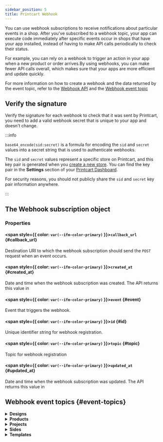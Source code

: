 ```yaml
---
sidebar_position: 5
title: Printcart Webhook
---
```



You can use webhook subscriptions to receive notifications about particular events in a shop. After you've subscribed to a webhook topic, your app can execute code immediately after specific events occur in shops that have your app installed, instead of having to make API calls periodically to check their status.

For example, you can rely on a webhook to trigger an action in your app when a new product or order arrives.By using webhooks, you can make fewer API calls overall, which makes sure that your apps are more efficient and update quickly.

For more information on how to create a webhook and the data returned by the event topic, refer to the [Webhook API](/rest-api-reference#tag/Webhook) and the [Webhook event topic](/docs/api-reference/webhooks#event-topics)

## Verify the signature

Verify the signature for each webhook to check that it was sent by Printcart, you need to add a valid webhook secret that is unique to your app and doesn't change.

:::info

`base64_encode(sid:secret)` is a formula for encoding the `sid` and `secret` values into a secret string that is used to authenticate webhooks.

The `sid` and `secret` values represent a specific store on Printcart, and this key pair is generated when you [create a new store](/rest-api-reference#tag/Store/operation/createStore).
You can find the key pair in the **Settings** section of your [Printcart Dashboard](https://dashboard.printcart.com/).

For security reasons, you should not publicly share the `sid` and `secret` key pair information anywhere.

:::

## The Webhook subscription object

### Properties

#### <span style={{ color: `var(--ifm-color-primary)` }}>`callback_url`</span> {#callback_url}

Destination URI to which the webhook subscription should send the `POST` request when an event occurs.

#### <span style={{ color: `var(--ifm-color-primary)` }}>`created_at`</span> {#created_at}

Date and time when the webhook subscription was created. The API returns this value in

#### <span style={{ color: `var(--ifm-color-primary)` }}>`event`</span> {#event}

Event that triggers the webhook.

#### <span style={{ color: `var(--ifm-color-primary)` }}>`id`</span> {#id}

Unique identifier string for webhook registration.

#### <span style={{ color: `var(--ifm-color-primary)` }}>`topic`</span> {#topic}

Topic for webhook registration

#### <span style={{ color: `var(--ifm-color-primary)` }}>`updated_at`</span> {#updated_at}

Date and time when the webhook subscription was updated. The API returns this value in

## Webhook event topics {#event-topics}

<!-- TODO: Designs -->
<details>
  <summary>
    <b>Designs</b>
  </summary>
  <Tabs>
    <TabItem value="createDesign" label="Create">
      <div>
        <p>Occurs whenever a design is created.</p>
        <p>
          Resource: <a href="/rest-api-reference/#tag/Design/operation/getDesignById">Design</a>
        </p>
      </div>

```json
{
  "data": {
    "id": "cce4dc71-6757-4a1c-a259-6b66a4304c14",
    "note": "Design example note",
    "status": "processing",
    "side": {
      "type": null,
      "id": "c5661a1e-8147-4dc3-8600-00fdc81ed14b",
      "name": "Side Example",
      "ratio": 72,
      "dimension_unit": "cm",
      "status": "publish",
      "design_area": {
        "width": 50,
        "height": 50,
        "top": 50,
        "left": 50
      },
      "show_cut_line": true,
      "cut_line_margin": {
        "x": 50.5,
        "y": 50.5
      },
      "show_safe_zone": true,
      "safe_zone_margin": {
        "x": 50.5,
        "y": 50.5
      },
      "side_image_size": {
        "width": 50,
        "height": 50
      },
      "side_image": {
        "id": "e8304b84-a015-3bd4-a7d3-7a978f465df2",
        "name": "Image example",
        "url": "https://files.printcart.com/images/19f99961-edac-455e-b407-aa6aa80ec862/0V34SX2YcE31B3zZ0xcm5dFbN1fGUdZc9GRIlxvP.jpg",
        "thumbnails": {
          "small": "https://files.printcart.com/image-thumbnail/e24d-dezj-408a-a247-4012a09b3/G0Ujj8ICRFDacEL0zj6Zq983Q818Z1X_small.webp",
          "medium": "https://files.printcart.com/image-thumbnail/e24d-dezj-408a-a247-4012a09b3/G0Ujj8ICRFDacEL0zj6Zq983Q818Z1X_medium.webp",
          "custom": "https://files.printcart.com/image-thumbnail/e24d-dezj-408a-a247-4012a09b3/G0Ujj8ICRFDacEL0zj6Zq983Q818Z1X_custom.webp"
        },
        "alt": "Image example",
        "width": 500,
        "height": 500,
        "created_at": "2021-11-16T08:26:30.000000Z",
        "updated_at": "2021-11-16T08:26:30.000000Z"
      },
      "bg_type": "image",
      "bg_color_value": "red",
      "img_overlay": {
        "id": "e8304b84-a015-3bd4-a7d3-7a978f465df2",
        "name": "Image example",
        "url": "https://files.printcart.com/images/19f99961-edac-455e-b407-aa6aa80ec862/0V34SX2YcE31B3zZ0xcm5dFbN1fGUdZc9GRIlxvP.jpg",
        "thumbnails": {
          "small": "https://files.printcart.com/image-thumbnail/e24d-dezj-408a-a247-4012a09b3/G0Ujj8ICRFDacEL0zj6Zq983Q818Z1X_small.webp",
          "medium": "https://files.printcart.com/image-thumbnail/e24d-dezj-408a-a247-4012a09b3/G0Ujj8ICRFDacEL0zj6Zq983Q818Z1X_medium.webp",
          "custom": "https://files.printcart.com/image-thumbnail/e24d-dezj-408a-a247-4012a09b3/G0Ujj8ICRFDacEL0zj6Zq983Q818Z1X_custom.webp"
        },
        "alt": "Image example",
        "width": 500,
        "height": 500,
        "created_at": "2021-11-16T08:26:30.000000Z",
        "updated_at": "2021-11-16T08:26:30.000000Z"
      },
      "background_included": true,
      "show_overlay": true,
      "include_overlay": true,
      "created_at": "2021-11-16T08:26:30.000000Z",
      "updated_at": "2021-11-16T08:26:30.000000Z"
    },
    "product": {
      "id": "962af342-a2c9-4665-bb5d-cb208258d958",
      "name": "product example",
      "dynamic_side": 500,
      "viewport_width": 500,
      "viewport_height": 500,
      "scale": 500,
      "dpi": 500,
      "dimension_unit": "inch",
      "status": "publish",
      "allowed_file_types": ["jpg", "png", "ai", "pdf"],
      "max_file_upload": 500,
      "min_jpg_dpi": 500,
      "enable_design": false,
      "enable_upload": true,
      "upload_max_filesize": null,
      "integration_product_id": null,
      "product_image": {
        "id": "e8304b84-a015-3bd4-a7d3-7a978f465df2",
        "name": "Image example",
        "url": "https://files.printcart.com/images/19f99961-edac-455e-b407-aa6aa80ec862/0V34SX2YcE31B3zZ0xcm5dFbN1fGUdZc9GRIlxvP.jpg",
        "thumbnails": {
          "small": "https://files.printcart.com/image-thumbnail/e24d-dezj-408a-a247-4012a09b3/G0Ujj8ICRFDacEL0zj6Zq983Q818Z1X_small.webp",
          "medium": "https://files.printcart.com/image-thumbnail/e24d-dezj-408a-a247-4012a09b3/G0Ujj8ICRFDacEL0zj6Zq983Q818Z1X_medium.webp",
          "custom": "https://files.printcart.com/image-thumbnail/e24d-dezj-408a-a247-4012a09b3/G0Ujj8ICRFDacEL0zj6Zq983Q818Z1X_custom.webp"
        },
        "alt": "Image example",
        "width": 500,
        "height": 500,
        "created_at": "2021-11-16T08:26:30.000000Z",
        "updated_at": "2021-11-16T08:26:30.000000Z"
      },
      "created_at": "2021-11-16T08:26:30.000000Z",
      "updated_at": "2021-11-16T08:26:30.000000Z"
    },
    "project": {
      "id": "4419934f-8e1b-4cf0-b432-01ef9258a812",
      "name": "project example",
      "status": "processing",
      "note": "project example note",
      "created_at": "2021-11-16T08:26:30.000000Z",
      "updated_at": "2021-11-16T08:26:30.000000Z"
    },
    "preview_image": {
      "id": "e8304b84-a015-3bd4-a7d3-7a978f465df2",
      "name": "Image example",
      "url": "https://files.printcart.com/images/19f99961-edac-455e-b407-aa6aa80ec862/0V34SX2YcE31B3zZ0xcm5dFbN1fGUdZc9GRIlxvP.jpg",
      "thumbnails": {
        "small": "https://files.printcart.com/image-thumbnail/e24d-dezj-408a-a247-4012a09b3/G0Ujj8ICRFDacEL0zj6Zq983Q818Z1X_small.webp",
        "medium": "https://files.printcart.com/image-thumbnail/e24d-dezj-408a-a247-4012a09b3/G0Ujj8ICRFDacEL0zj6Zq983Q818Z1X_medium.webp",
        "custom": "https://files.printcart.com/image-thumbnail/e24d-dezj-408a-a247-4012a09b3/G0Ujj8ICRFDacEL0zj6Zq983Q818Z1X_custom.webp"
      },
      "alt": "Image example",
      "width": 500,
      "height": 500,
      "created_at": "2021-11-16T08:26:30.000000Z",
      "updated_at": "2021-11-16T08:26:30.000000Z"
    },
    "design_image": {
      "id": "e8304b84-a015-3bd4-a7d3-7a978f465df2",
      "name": "Image example",
      "url": "https://files.printcart.com/images/19f99961-edac-455e-b407-aa6aa80ec862/0V34SX2YcE31B3zZ0xcm5dFbN1fGUdZc9GRIlxvP.jpg",
      "thumbnails": {
        "small": "https://files.printcart.com/image-thumbnail/e24d-dezj-408a-a247-4012a09b3/G0Ujj8ICRFDacEL0zj6Zq983Q818Z1X_small.webp",
        "medium": "https://files.printcart.com/image-thumbnail/e24d-dezj-408a-a247-4012a09b3/G0Ujj8ICRFDacEL0zj6Zq983Q818Z1X_medium.webp",
        "custom": "https://files.printcart.com/image-thumbnail/e24d-dezj-408a-a247-4012a09b3/G0Ujj8ICRFDacEL0zj6Zq983Q818Z1X_custom.webp"
      },
      "alt": "Image example",
      "width": 500,
      "height": 500,
      "created_at": "2021-11-16T08:26:30.000000Z",
      "updated_at": "2021-11-16T08:26:30.000000Z"
    },
    "original_side": {
      "id": "c5661a1e-8147-4dc3-8600-00fdc81ed14b",
      "name": "Side Example",
      "scale": 72,
      "dimension_unit": "cm",
      "status": "publish",
      "design_area": {
        "width": 50,
        "height": 50,
        "top": 50,
        "left": 50
      },
      "show_cut_line": true,
      "cut_line_margin": {
        "x": 50.5,
        "y": 50.5
      },
      "show_safe_zone": true,
      "safe_zone_margin": {
        "x": 50.5,
        "y": 50.5
      },
      "side_image_size": {
        "width": 50,
        "height": 50
      },
      "side_image": {
        "id": "e8304b84-a015-3bd4-a7d3-7a978f465df2",
        "name": "Image example",
        "url": "https://files.printcart.com/images/19f99961-edac-455e-b407-aa6aa80ec862/0V34SX2YcE31B3zZ0xcm5dFbN1fGUdZc9GRIlxvP.jpg",
        "thumbnails": {
          "small": "https://files.printcart.com/image-thumbnail/e24d-dezj-408a-a247-4012a09b3/G0Ujj8ICRFDacEL0zj6Zq983Q818Z1X_small.webp",
          "medium": "https://files.printcart.com/image-thumbnail/e24d-dezj-408a-a247-4012a09b3/G0Ujj8ICRFDacEL0zj6Zq983Q818Z1X_medium.webp",
          "custom": "https://files.printcart.com/image-thumbnail/e24d-dezj-408a-a247-4012a09b3/G0Ujj8ICRFDacEL0zj6Zq983Q818Z1X_custom.webp"
        },
        "alt": "Image example",
        "width": 500,
        "height": 500,
        "created_at": "2021-11-16T08:26:30.000000Z",
        "updated_at": "2021-11-16T08:26:30.000000Z"
      },
      "product": {
        "id": "962af342-a2c9-4665-bb5d-cb208258d958",
        "name": "product example",
        "dynamic_side": 500,
        "viewport_width": 500,
        "viewport_height": 500,
        "scale": 500,
        "dpi": 500,
        "dimension_unit": "inch",
        "status": "publish",
        "allowed_file_types": ["jpg", "png", "ai", "pdf"],
        "max_file_upload": 500,
        "min_jpg_dpi": 500,
        "enable_design": false,
        "enable_upload": true,
        "upload_max_filesize": null,
        "integration_product_id": null,
        "product_image": {
          "id": "e8304b84-a015-3bd4-a7d3-7a978f465df2",
          "name": "Image example",
          "url": "https://files.printcart.com/images/19f99961-edac-455e-b407-aa6aa80ec862/0V34SX2YcE31B3zZ0xcm5dFbN1fGUdZc9GRIlxvP.jpg",
          "thumbnails": {
            "small": "https://files.printcart.com/image-thumbnail/e24d-dezj-408a-a247-4012a09b3/G0Ujj8ICRFDacEL0zj6Zq983Q818Z1X_small.webp",
            "medium": "https://files.printcart.com/image-thumbnail/e24d-dezj-408a-a247-4012a09b3/G0Ujj8ICRFDacEL0zj6Zq983Q818Z1X_medium.webp",
            "custom": "https://files.printcart.com/image-thumbnail/e24d-dezj-408a-a247-4012a09b3/G0Ujj8ICRFDacEL0zj6Zq983Q818Z1X_custom.webp"
          },
          "alt": "Image example",
          "width": 500,
          "height": 500,
          "created_at": "2021-11-16T08:26:30.000000Z",
          "updated_at": "2021-11-16T08:26:30.000000Z"
        },
        "created_at": "2021-11-16T08:26:30.000000Z",
        "updated_at": "2021-11-16T08:26:30.000000Z"
      },
      "bg_type": "image",
      "bg_color_value": "red",
      "img_overlay": {
        "id": "e8304b84-a015-3bd4-a7d3-7a978f465df2",
        "name": "Image example",
        "url": "https://files.printcart.com/images/19f99961-edac-455e-b407-aa6aa80ec862/0V34SX2YcE31B3zZ0xcm5dFbN1fGUdZc9GRIlxvP.jpg",
        "thumbnails": {
          "small": "https://files.printcart.com/image-thumbnail/e24d-dezj-408a-a247-4012a09b3/G0Ujj8ICRFDacEL0zj6Zq983Q818Z1X_small.webp",
          "medium": "https://files.printcart.com/image-thumbnail/e24d-dezj-408a-a247-4012a09b3/G0Ujj8ICRFDacEL0zj6Zq983Q818Z1X_medium.webp",
          "custom": "https://files.printcart.com/image-thumbnail/e24d-dezj-408a-a247-4012a09b3/G0Ujj8ICRFDacEL0zj6Zq983Q818Z1X_custom.webp"
        },
        "alt": "Image example",
        "width": 500,
        "height": 500,
        "created_at": "2021-11-16T08:26:30.000000Z",
        "updated_at": "2021-11-16T08:26:30.000000Z"
      },
      "background_included": true,
      "show_overlay": true,
      "include_overlay": true,
      "created_at": "2021-11-16T08:26:30.000000Z",
      "updated_at": "2021-11-16T08:26:30.000000Z"
    },
    "original_output_options": {
      "dpi": 500,
      "dimension_unit": "inch"
    },
    "viewport": {
      "width": 50.5,
      "height": 50.5
    },
    "created_at": "2021-11-16T08:26:30.000000Z",
    "updated_at": "2021-11-16T08:26:30.000000Z",
    "layers": [
      {
        "top": 38.9832354205,
        "left": 329.6631024663,
        "text": "Heading",
        "width": 158,
        "height": 47.46,
        "originX": "left",
        "originY": "top",
        "fontSize": 42,
        "minWidth": 20,
        "fontStyle": "normal",
        "textAlign": "left",
        "underline": "false,",
        "fontFamily": "Roboto",
        "fontWeight": "normal"
      }
    ]
  },
  "message": "Created successfully"
}
```

</TabItem>
<TabItem value="updateDesign" label="Update">
  <div>
    <p>Occurs whenever a design is updated.</p>
    <p>
      Resource: <a href="/rest-api-reference/#tag/Design/operation/getDesignById">Design</a>
    </p>
  </div>

```json
{
  "data": {
    "id": "cce4dc71-6757-4a1c-a259-6b66a4304c14",
    "note": "Update Design example note",
    "status": "processing",
    "side": {
      "type": null,
      "id": "c5661a1e-8147-4dc3-8600-00fdc81ed14b",
      "name": "Side Example",
      "ratio": 72,
      "dimension_unit": "cm",
      "status": "publish",
      "design_area": {
        "width": 50,
        "height": 50,
        "top": 50,
        "left": 50
      },
      "show_cut_line": true,
      "cut_line_margin": {
        "x": 50.5,
        "y": 50.5
      },
      "show_safe_zone": true,
      "safe_zone_margin": {
        "x": 50.5,
        "y": 50.5
      },
      "side_image_size": {
        "width": 50,
        "height": 50
      },
      "side_image": {
        "id": "e8304b84-a015-3bd4-a7d3-7a978f465df2",
        "name": "Image example",
        "url": "https://files.printcart.com/images/19f99961-edac-455e-b407-aa6aa80ec862/0V34SX2YcE31B3zZ0xcm5dFbN1fGUdZc9GRIlxvP.jpg",
        "thumbnails": {
          "small": "https://files.printcart.com/image-thumbnail/e24d-dezj-408a-a247-4012a09b3/G0Ujj8ICRFDacEL0zj6Zq983Q818Z1X_small.webp",
          "medium": "https://files.printcart.com/image-thumbnail/e24d-dezj-408a-a247-4012a09b3/G0Ujj8ICRFDacEL0zj6Zq983Q818Z1X_medium.webp",
          "custom": "https://files.printcart.com/image-thumbnail/e24d-dezj-408a-a247-4012a09b3/G0Ujj8ICRFDacEL0zj6Zq983Q818Z1X_custom.webp"
        },
        "alt": "Image example",
        "width": 500,
        "height": 500,
        "created_at": "2021-11-16T08:26:30.000000Z",
        "updated_at": "2021-11-16T08:26:30.000000Z"
      },
      "bg_type": "image",
      "bg_color_value": "red",
      "img_overlay": {
        "id": "e8304b84-a015-3bd4-a7d3-7a978f465df2",
        "name": "Image example",
        "url": "https://files.printcart.com/images/19f99961-edac-455e-b407-aa6aa80ec862/0V34SX2YcE31B3zZ0xcm5dFbN1fGUdZc9GRIlxvP.jpg",
        "thumbnails": {
          "small": "https://files.printcart.com/image-thumbnail/e24d-dezj-408a-a247-4012a09b3/G0Ujj8ICRFDacEL0zj6Zq983Q818Z1X_small.webp",
          "medium": "https://files.printcart.com/image-thumbnail/e24d-dezj-408a-a247-4012a09b3/G0Ujj8ICRFDacEL0zj6Zq983Q818Z1X_medium.webp",
          "custom": "https://files.printcart.com/image-thumbnail/e24d-dezj-408a-a247-4012a09b3/G0Ujj8ICRFDacEL0zj6Zq983Q818Z1X_custom.webp"
        },
        "alt": "Image example",
        "width": 500,
        "height": 500,
        "created_at": "2021-11-16T08:26:30.000000Z",
        "updated_at": "2021-11-16T08:26:30.000000Z"
      },
      "background_included": true,
      "show_overlay": true,
      "include_overlay": true,
      "created_at": "2021-11-16T08:26:30.000000Z",
      "updated_at": "2021-11-16T08:26:30.000000Z"
    },
    "product": {
      "id": "962af342-a2c9-4665-bb5d-cb208258d958",
      "name": "product example",
      "dynamic_side": 500,
      "viewport_width": 500,
      "viewport_height": 500,
      "scale": 500,
      "dpi": 500,
      "dimension_unit": "inch",
      "status": "publish",
      "allowed_file_types": ["jpg", "png", "ai", "pdf"],
      "max_file_upload": 500,
      "min_jpg_dpi": 500,
      "enable_design": false,
      "enable_upload": true,
      "upload_max_filesize": null,
      "integration_product_id": null,
      "product_image": {
        "id": "e8304b84-a015-3bd4-a7d3-7a978f465df2",
        "name": "Image example",
        "url": "https://files.printcart.com/images/19f99961-edac-455e-b407-aa6aa80ec862/0V34SX2YcE31B3zZ0xcm5dFbN1fGUdZc9GRIlxvP.jpg",
        "thumbnails": {
          "small": "https://files.printcart.com/image-thumbnail/e24d-dezj-408a-a247-4012a09b3/G0Ujj8ICRFDacEL0zj6Zq983Q818Z1X_small.webp",
          "medium": "https://files.printcart.com/image-thumbnail/e24d-dezj-408a-a247-4012a09b3/G0Ujj8ICRFDacEL0zj6Zq983Q818Z1X_medium.webp",
          "custom": "https://files.printcart.com/image-thumbnail/e24d-dezj-408a-a247-4012a09b3/G0Ujj8ICRFDacEL0zj6Zq983Q818Z1X_custom.webp"
        },
        "alt": "Image example",
        "width": 500,
        "height": 500,
        "created_at": "2021-11-16T08:26:30.000000Z",
        "updated_at": "2021-11-16T08:26:30.000000Z"
      },
      "created_at": "2021-11-16T08:26:30.000000Z",
      "updated_at": "2021-11-16T08:26:30.000000Z"
    },
    "project": {
      "id": "4419934f-8e1b-4cf0-b432-01ef9258a812",
      "name": "project example",
      "status": "processing",
      "note": "project example note",
      "created_at": "2021-11-16T08:26:30.000000Z",
      "updated_at": "2021-11-16T08:26:30.000000Z"
    },
    "preview_image": {
      "id": "e8304b84-a015-3bd4-a7d3-7a978f465df2",
      "name": "Image example",
      "url": "https://files.printcart.com/images/19f99961-edac-455e-b407-aa6aa80ec862/0V34SX2YcE31B3zZ0xcm5dFbN1fGUdZc9GRIlxvP.jpg",
      "thumbnails": {
        "small": "https://files.printcart.com/image-thumbnail/e24d-dezj-408a-a247-4012a09b3/G0Ujj8ICRFDacEL0zj6Zq983Q818Z1X_small.webp",
        "medium": "https://files.printcart.com/image-thumbnail/e24d-dezj-408a-a247-4012a09b3/G0Ujj8ICRFDacEL0zj6Zq983Q818Z1X_medium.webp",
        "custom": "https://files.printcart.com/image-thumbnail/e24d-dezj-408a-a247-4012a09b3/G0Ujj8ICRFDacEL0zj6Zq983Q818Z1X_custom.webp"
      },
      "alt": "Image example",
      "width": 500,
      "height": 500,
      "created_at": "2021-11-16T08:26:30.000000Z",
      "updated_at": "2021-11-16T08:26:30.000000Z"
    },
    "design_image": {
      "id": "e8304b84-a015-3bd4-a7d3-7a978f465df2",
      "name": "Image example",
      "url": "https://files.printcart.com/images/19f99961-edac-455e-b407-aa6aa80ec862/0V34SX2YcE31B3zZ0xcm5dFbN1fGUdZc9GRIlxvP.jpg",
      "thumbnails": {
        "small": "https://files.printcart.com/image-thumbnail/e24d-dezj-408a-a247-4012a09b3/G0Ujj8ICRFDacEL0zj6Zq983Q818Z1X_small.webp",
        "medium": "https://files.printcart.com/image-thumbnail/e24d-dezj-408a-a247-4012a09b3/G0Ujj8ICRFDacEL0zj6Zq983Q818Z1X_medium.webp",
        "custom": "https://files.printcart.com/image-thumbnail/e24d-dezj-408a-a247-4012a09b3/G0Ujj8ICRFDacEL0zj6Zq983Q818Z1X_custom.webp"
      },
      "alt": "Image example",
      "width": 500,
      "height": 500,
      "created_at": "2021-11-16T08:26:30.000000Z",
      "updated_at": "2021-11-16T08:26:30.000000Z"
    },
    "original_side": {
      "id": "c5661a1e-8147-4dc3-8600-00fdc81ed14b",
      "name": "Side Example",
      "scale": 72,
      "dimension_unit": "cm",
      "status": "publish",
      "design_area": {
        "width": 50,
        "height": 50,
        "top": 50,
        "left": 50
      },
      "show_cut_line": true,
      "cut_line_margin": {
        "x": 50.5,
        "y": 50.5
      },
      "show_safe_zone": true,
      "safe_zone_margin": {
        "x": 50.5,
        "y": 50.5
      },
      "side_image_size": {
        "width": 50,
        "height": 50
      },
      "side_image": {
        "id": "e8304b84-a015-3bd4-a7d3-7a978f465df2",
        "name": "Image example",
        "url": "https://files.printcart.com/images/19f99961-edac-455e-b407-aa6aa80ec862/0V34SX2YcE31B3zZ0xcm5dFbN1fGUdZc9GRIlxvP.jpg",
        "thumbnails": {
          "small": "https://files.printcart.com/image-thumbnail/e24d-dezj-408a-a247-4012a09b3/G0Ujj8ICRFDacEL0zj6Zq983Q818Z1X_small.webp",
          "medium": "https://files.printcart.com/image-thumbnail/e24d-dezj-408a-a247-4012a09b3/G0Ujj8ICRFDacEL0zj6Zq983Q818Z1X_medium.webp",
          "custom": "https://files.printcart.com/image-thumbnail/e24d-dezj-408a-a247-4012a09b3/G0Ujj8ICRFDacEL0zj6Zq983Q818Z1X_custom.webp"
        },
        "alt": "Image example",
        "width": 500,
        "height": 500,
        "created_at": "2021-11-16T08:26:30.000000Z",
        "updated_at": "2021-11-16T08:26:30.000000Z"
      },
      "product": {
        "id": "962af342-a2c9-4665-bb5d-cb208258d958",
        "name": "product example",
        "dynamic_side": 500,
        "viewport_width": 500,
        "viewport_height": 500,
        "scale": 500,
        "dpi": 500,
        "dimension_unit": "inch",
        "status": "publish",
        "allowed_file_types": ["jpg", "png", "ai", "pdf"],
        "max_file_upload": 500,
        "min_jpg_dpi": 500,
        "enable_design": false,
        "enable_upload": true,
        "upload_max_filesize": null,
        "integration_product_id": null,
        "product_image": {
          "id": "e8304b84-a015-3bd4-a7d3-7a978f465df2",
          "name": "Image example",
          "url": "https://files.printcart.com/images/19f99961-edac-455e-b407-aa6aa80ec862/0V34SX2YcE31B3zZ0xcm5dFbN1fGUdZc9GRIlxvP.jpg",
          "thumbnails": {
            "small": "https://files.printcart.com/image-thumbnail/e24d-dezj-408a-a247-4012a09b3/G0Ujj8ICRFDacEL0zj6Zq983Q818Z1X_small.webp",
            "medium": "https://files.printcart.com/image-thumbnail/e24d-dezj-408a-a247-4012a09b3/G0Ujj8ICRFDacEL0zj6Zq983Q818Z1X_medium.webp",
            "custom": "https://files.printcart.com/image-thumbnail/e24d-dezj-408a-a247-4012a09b3/G0Ujj8ICRFDacEL0zj6Zq983Q818Z1X_custom.webp"
          },
          "alt": "Image example",
          "width": 500,
          "height": 500,
          "created_at": "2021-11-16T08:26:30.000000Z",
          "updated_at": "2021-11-16T08:26:30.000000Z"
        },
        "created_at": "2021-11-16T08:26:30.000000Z",
        "updated_at": "2021-11-16T08:26:30.000000Z"
      },
      "bg_type": "image",
      "bg_color_value": "red",
      "img_overlay": {
        "id": "e8304b84-a015-3bd4-a7d3-7a978f465df2",
        "name": "Image example",
        "url": "https://files.printcart.com/images/19f99961-edac-455e-b407-aa6aa80ec862/0V34SX2YcE31B3zZ0xcm5dFbN1fGUdZc9GRIlxvP.jpg",
        "thumbnails": {
          "small": "https://files.printcart.com/image-thumbnail/e24d-dezj-408a-a247-4012a09b3/G0Ujj8ICRFDacEL0zj6Zq983Q818Z1X_small.webp",
          "medium": "https://files.printcart.com/image-thumbnail/e24d-dezj-408a-a247-4012a09b3/G0Ujj8ICRFDacEL0zj6Zq983Q818Z1X_medium.webp",
          "custom": "https://files.printcart.com/image-thumbnail/e24d-dezj-408a-a247-4012a09b3/G0Ujj8ICRFDacEL0zj6Zq983Q818Z1X_custom.webp"
        },
        "alt": "Image example",
        "width": 500,
        "height": 500,
        "created_at": "2021-11-16T08:26:30.000000Z",
        "updated_at": "2021-11-16T08:26:30.000000Z"
      },
      "background_included": true,
      "show_overlay": true,
      "include_overlay": true,
      "created_at": "2021-11-16T08:26:30.000000Z",
      "updated_at": "2021-11-16T08:26:30.000000Z"
    },
    "original_output_options": {
      "dpi": 500,
      "dimension_unit": "inch"
    },
    "viewport": {
      "width": 50.5,
      "height": 50.5
    },
    "created_at": "2021-11-16T08:26:30.000000Z",
    "updated_at": "2021-11-16T08:26:30.000000Z",
    "layers": [
      {
        "top": 38.9832354205,
        "left": 329.6631024663,
        "text": "Heading",
        "width": 158,
        "height": 47.46,
        "originX": "left",
        "originY": "top",
        "fontSize": 42,
        "minWidth": 20,
        "fontStyle": "normal",
        "textAlign": "left",
        "underline": "false,",
        "fontFamily": "Roboto",
        "fontWeight": "normal"
      }
    ]
  },
  "message": "Updated successfully"
}
```

</TabItem>
<TabItem value="deleteDesign" label="Delete">
  <div>
    <p>Occurs whenever a design is deleted.</p>
    <p>
      Resource: <a href="/rest-api-reference/#tag/Design/operation/getDesignById">Design</a>
    </p>
  </div>

```json
{
  "data": {
    "id": "cce4dc71-6757-4a1c-a259-6b66a4304c14",
    "note": "Delete Design example note",
    "status": "deleted",
    "side": {
      "type": null,
      "id": "c5661a1e-8147-4dc3-8600-00fdc81ed14b",
      "name": "Side Example",
      "ratio": 72,
      "dimension_unit": "cm",
      "status": "publish",
      "design_area": {
        "width": 50,
        "height": 50,
        "top": 50,
        "left": 50
      },
      "show_cut_line": true,
      "cut_line_margin": {
        "x": 50.5,
        "y": 50.5
      },
      "show_safe_zone": true,
      "safe_zone_margin": {
        "x": 50.5,
        "y": 50.5
      },
      "side_image_size": {
        "width": 50,
        "height": 50
      },
      "side_image": {
        "id": "e8304b84-a015-3bd4-a7d3-7a978f465df2",
        "name": "Image example",
        "url": "https://files.printcart.com/images/19f99961-edac-455e-b407-aa6aa80ec862/0V34SX2YcE31B3zZ0xcm5dFbN1fGUdZc9GRIlxvP.jpg",
        "thumbnails": {
          "small": "https://files.printcart.com/image-thumbnail/e24d-dezj-408a-a247-4012a09b3/G0Ujj8ICRFDacEL0zj6Zq983Q818Z1X_small.webp",
          "medium": "https://files.printcart.com/image-thumbnail/e24d-dezj-408a-a247-4012a09b3/G0Ujj8ICRFDacEL0zj6Zq983Q818Z1X_medium.webp",
          "custom": "https://files.printcart.com/image-thumbnail/e24d-dezj-408a-a247-4012a09b3/G0Ujj8ICRFDacEL0zj6Zq983Q818Z1X_custom.webp"
        },
        "alt": "Image example",
        "width": 500,
        "height": 500,
        "created_at": "2021-11-16T08:26:30.000000Z",
        "updated_at": "2021-11-16T08:26:30.000000Z"
      },
      "bg_type": "image",
      "bg_color_value": "red",
      "img_overlay": {
        "id": "e8304b84-a015-3bd4-a7d3-7a978f465df2",
        "name": "Image example",
        "url": "https://files.printcart.com/images/19f99961-edac-455e-b407-aa6aa80ec862/0V34SX2YcE31B3zZ0xcm5dFbN1fGUdZc9GRIlxvP.jpg",
        "thumbnails": {
          "small": "https://files.printcart.com/image-thumbnail/e24d-dezj-408a-a247-4012a09b3/G0Ujj8ICRFDacEL0zj6Zq983Q818Z1X_small.webp",
          "medium": "https://files.printcart.com/image-thumbnail/e24d-dezj-408a-a247-4012a09b3/G0Ujj8ICRFDacEL0zj6Zq983Q818Z1X_medium.webp",
          "custom": "https://files.printcart.com/image-thumbnail/e24d-dezj-408a-a247-4012a09b3/G0Ujj8ICRFDacEL0zj6Zq983Q818Z1X_custom.webp"
        },
        "alt": "Image example",
        "width": 500,
        "height": 500,
        "created_at": "2021-11-16T08:26:30.000000Z",
        "updated_at": "2021-11-16T08:26:30.000000Z"
      },
      "background_included": true,
      "show_overlay": true,
      "include_overlay": true,
      "created_at": "2021-11-16T08:26:30.000000Z",
      "updated_at": "2021-11-16T08:26:30.000000Z"
    },
    "product": {
      "id": "962af342-a2c9-4665-bb5d-cb208258d958",
      "name": "product example",
      "dynamic_side": 500,
      "viewport_width": 500,
      "viewport_height": 500,
      "scale": 500,
      "dpi": 500,
      "dimension_unit": "inch",
      "status": "publish",
      "allowed_file_types": ["jpg", "png", "ai", "pdf"],
      "max_file_upload": 500,
      "min_jpg_dpi": 500,
      "enable_design": false,
      "enable_upload": true,
      "upload_max_filesize": null,
      "integration_product_id": null,
      "product_image": {
        "id": "e8304b84-a015-3bd4-a7d3-7a978f465df2",
        "name": "Image example",
        "url": "https://files.printcart.com/images/19f99961-edac-455e-b407-aa6aa80ec862/0V34SX2YcE31B3zZ0xcm5dFbN1fGUdZc9GRIlxvP.jpg",
        "thumbnails": {
          "small": "https://files.printcart.com/image-thumbnail/e24d-dezj-408a-a247-4012a09b3/G0Ujj8ICRFDacEL0zj6Zq983Q818Z1X_small.webp",
          "medium": "https://files.printcart.com/image-thumbnail/e24d-dezj-408a-a247-4012a09b3/G0Ujj8ICRFDacEL0zj6Zq983Q818Z1X_medium.webp",
          "custom": "https://files.printcart.com/image-thumbnail/e24d-dezj-408a-a247-4012a09b3/G0Ujj8ICRFDacEL0zj6Zq983Q818Z1X_custom.webp"
        },
        "alt": "Image example",
        "width": 500,
        "height": 500,
        "created_at": "2021-11-16T08:26:30.000000Z",
        "updated_at": "2021-11-16T08:26:30.000000Z"
      },
      "created_at": "2021-11-16T08:26:30.000000Z",
      "updated_at": "2021-11-16T08:26:30.000000Z"
    },
    "project": {
      "id": "4419934f-8e1b-4cf0-b432-01ef9258a812",
      "name": "project example",
      "status": "processing",
      "note": "project example note",
      "created_at": "2021-11-16T08:26:30.000000Z",
      "updated_at": "2021-11-16T08:26:30.000000Z"
    },
    "preview_image": {
      "id": "e8304b84-a015-3bd4-a7d3-7a978f465df2",
      "name": "Image example",
      "url": "https://files.printcart.com/images/19f99961-edac-455e-b407-aa6aa80ec862/0V34SX2YcE31B3zZ0xcm5dFbN1fGUdZc9GRIlxvP.jpg",
      "thumbnails": {
        "small": "https://files.printcart.com/image-thumbnail/e24d-dezj-408a-a247-4012a09b3/G0Ujj8ICRFDacEL0zj6Zq983Q818Z1X_small.webp",
        "medium": "https://files.printcart.com/image-thumbnail/e24d-dezj-408a-a247-4012a09b3/G0Ujj8ICRFDacEL0zj6Zq983Q818Z1X_medium.webp",
        "custom": "https://files.printcart.com/image-thumbnail/e24d-dezj-408a-a247-4012a09b3/G0Ujj8ICRFDacEL0zj6Zq983Q818Z1X_custom.webp"
      },
      "alt": "Image example",
      "width": 500,
      "height": 500,
      "created_at": "2021-11-16T08:26:30.000000Z",
      "updated_at": "2021-11-16T08:26:30.000000Z"
    },
    "design_image": {
      "id": "e8304b84-a015-3bd4-a7d3-7a978f465df2",
      "name": "Image example",
      "url": "https://files.printcart.com/images/19f99961-edac-455e-b407-aa6aa80ec862/0V34SX2YcE31B3zZ0xcm5dFbN1fGUdZc9GRIlxvP.jpg",
      "thumbnails": {
        "small": "https://files.printcart.com/image-thumbnail/e24d-dezj-408a-a247-4012a09b3/G0Ujj8ICRFDacEL0zj6Zq983Q818Z1X_small.webp",
        "medium": "https://files.printcart.com/image-thumbnail/e24d-dezj-408a-a247-4012a09b3/G0Ujj8ICRFDacEL0zj6Zq983Q818Z1X_medium.webp",
        "custom": "https://files.printcart.com/image-thumbnail/e24d-dezj-408a-a247-4012a09b3/G0Ujj8ICRFDacEL0zj6Zq983Q818Z1X_custom.webp"
      },
      "alt": "Image example",
      "width": 500,
      "height": 500,
      "created_at": "2021-11-16T08:26:30.000000Z",
      "updated_at": "2021-11-16T08:26:30.000000Z"
    },
    "original_side": {
      "id": "c5661a1e-8147-4dc3-8600-00fdc81ed14b",
      "name": "Side Example",
      "scale": 72,
      "dimension_unit": "cm",
      "status": "publish",
      "design_area": {
        "width": 50,
        "height": 50,
        "top": 50,
        "left": 50
      },
      "show_cut_line": true,
      "cut_line_margin": {
        "x": 50.5,
        "y": 50.5
      },
      "show_safe_zone": true,
      "safe_zone_margin": {
        "x": 50.5,
        "y": 50.5
      },
      "side_image_size": {
        "width": 50,
        "height": 50
      },
      "side_image": {
        "id": "e8304b84-a015-3bd4-a7d3-7a978f465df2",
        "name": "Image example",
        "url": "https://files.printcart.com/images/19f99961-edac-455e-b407-aa6aa80ec862/0V34SX2YcE31B3zZ0xcm5dFbN1fGUdZc9GRIlxvP.jpg",
        "thumbnails": {
          "small": "https://files.printcart.com/image-thumbnail/e24d-dezj-408a-a247-4012a09b3/G0Ujj8ICRFDacEL0zj6Zq983Q818Z1X_small.webp",
          "medium": "https://files.printcart.com/image-thumbnail/e24d-dezj-408a-a247-4012a09b3/G0Ujj8ICRFDacEL0zj6Zq983Q818Z1X_medium.webp",
          "custom": "https://files.printcart.com/image-thumbnail/e24d-dezj-408a-a247-4012a09b3/G0Ujj8ICRFDacEL0zj6Zq983Q818Z1X_custom.webp"
        },
        "alt": "Image example",
        "width": 500,
        "height": 500,
        "created_at": "2021-11-16T08:26:30.000000Z",
        "updated_at": "2021-11-16T08:26:30.000000Z"
      },
      "product": {
        "id": "962af342-a2c9-4665-bb5d-cb208258d958",
        "name": "product example",
        "dynamic_side": 500,
        "viewport_width": 500,
        "viewport_height": 500,
        "scale": 500,
        "dpi": 500,
        "dimension_unit": "inch",
        "status": "publish",
        "allowed_file_types": ["jpg", "png", "ai", "pdf"],
        "max_file_upload": 500,
        "min_jpg_dpi": 500,
        "enable_design": false,
        "enable_upload": true,
        "upload_max_filesize": null,
        "integration_product_id": null,
        "product_image": {
          "id": "e8304b84-a015-3bd4-a7d3-7a978f465df2",
          "name": "Image example",
          "url": "https://files.printcart.com/images/19f99961-edac-455e-b407-aa6aa80ec862/0V34SX2YcE31B3zZ0xcm5dFbN1fGUdZc9GRIlxvP.jpg",
          "thumbnails": {
            "small": "https://files.printcart.com/image-thumbnail/e24d-dezj-408a-a247-4012a09b3/G0Ujj8ICRFDacEL0zj6Zq983Q818Z1X_small.webp",
            "medium": "https://files.printcart.com/image-thumbnail/e24d-dezj-408a-a247-4012a09b3/G0Ujj8ICRFDacEL0zj6Zq983Q818Z1X_medium.webp",
            "custom": "https://files.printcart.com/image-thumbnail/e24d-dezj-408a-a247-4012a09b3/G0Ujj8ICRFDacEL0zj6Zq983Q818Z1X_custom.webp"
          },
          "alt": "Image example",
          "width": 500,
          "height": 500,
          "created_at": "2021-11-16T08:26:30.000000Z",
          "updated_at": "2021-11-16T08:26:30.000000Z"
        },
        "created_at": "2021-11-16T08:26:30.000000Z",
        "updated_at": "2021-11-16T08:26:30.000000Z"
      },
      "bg_type": "image",
      "bg_color_value": "red",
      "img_overlay": {
        "id": "e8304b84-a015-3bd4-a7d3-7a978f465df2",
        "name": "Image example",
        "url": "https://files.printcart.com/images/19f99961-edac-455e-b407-aa6aa80ec862/0V34SX2YcE31B3zZ0xcm5dFbN1fGUdZc9GRIlxvP.jpg",
        "thumbnails": {
          "small": "https://files.printcart.com/image-thumbnail/e24d-dezj-408a-a247-4012a09b3/G0Ujj8ICRFDacEL0zj6Zq983Q818Z1X_small.webp",
          "medium": "https://files.printcart.com/image-thumbnail/e24d-dezj-408a-a247-4012a09b3/G0Ujj8ICRFDacEL0zj6Zq983Q818Z1X_medium.webp",
          "custom": "https://files.printcart.com/image-thumbnail/e24d-dezj-408a-a247-4012a09b3/G0Ujj8ICRFDacEL0zj6Zq983Q818Z1X_custom.webp"
        },
        "alt": "Image example",
        "width": 500,
        "height": 500,
        "created_at": "2021-11-16T08:26:30.000000Z",
        "updated_at": "2021-11-16T08:26:30.000000Z"
      },
      "background_included": true,
      "show_overlay": true,
      "include_overlay": true,
      "created_at": "2021-11-16T08:26:30.000000Z",
      "updated_at": "2021-11-16T08:26:30.000000Z"
    },
    "original_output_options": {
      "dpi": 500,
      "dimension_unit": "inch"
    },
    "viewport": {
      "width": 50.5,
      "height": 50.5
    },
    "created_at": "2021-11-16T08:26:30.000000Z",
    "updated_at": "2021-11-16T08:26:30.000000Z",
    "layers": [
      {
        "top": 38.9832354205,
        "left": 329.6631024663,
        "text": "Heading",
        "width": 158,
        "height": 47.46,
        "originX": "left",
        "originY": "top",
        "fontSize": 42,
        "minWidth": 20,
        "fontStyle": "normal",
        "textAlign": "left",
        "underline": "false,",
        "fontFamily": "Roboto",
        "fontWeight": "normal"
      }
    ]
  },
  "message": "Deleted successfully"
}
```

</TabItem>
<TabItem value="createBatchDesign" label="Create Batch">
  <div>
    <p>Occurs whenever a designs is created batch.</p>
    <p>
      Resource: <a href="/rest-api-reference/#tag/Design/operation/getDesignById">Design</a>
    </p>
  </div>

```json
{
  "data": [
    {
      "id": "cce4dc71-6757-4a1c-a259-6b66a4304c14",
      "note": "Design example note",
      "status": "processing",
      "side": {
        "type": null,
        "id": "c5661a1e-8147-4dc3-8600-00fdc81ed14b",
        "name": "Side Example",
        "ratio": 72,
        "dimension_unit": "cm",
        "status": "publish",
        "design_area": {
          "width": 50,
          "height": 50,
          "top": 50,
          "left": 50
        },
        "show_cut_line": true,
        "cut_line_margin": {
          "x": 50.5,
          "y": 50.5
        },
        "show_safe_zone": true,
        "safe_zone_margin": {
          "x": 50.5,
          "y": 50.5
        },
        "side_image_size": {
          "width": 50,
          "height": 50
        },
        "side_image": {
          "id": "e8304b84-a015-3bd4-a7d3-7a978f465df2",
          "name": "Image example",
          "url": "https://files.printcart.com/images/19f99961-edac-455e-b407-aa6aa80ec862/0V34SX2YcE31B3zZ0xcm5dFbN1fGUdZc9GRIlxvP.jpg",
          "thumbnails": {
            "small": "https://files.printcart.com/image-thumbnail/e24d-dezj-408a-a247-4012a09b3/G0Ujj8ICRFDacEL0zj6Zq983Q818Z1X_small.webp",
            "medium": "https://files.printcart.com/image-thumbnail/e24d-dezj-408a-a247-4012a09b3/G0Ujj8ICRFDacEL0zj6Zq983Q818Z1X_medium.webp",
            "custom": "https://files.printcart.com/image-thumbnail/e24d-dezj-408a-a247-4012a09b3/G0Ujj8ICRFDacEL0zj6Zq983Q818Z1X_custom.webp"
          },
          "alt": "Image example",
          "width": 500,
          "height": 500,
          "created_at": "2021-11-16T08:26:30.000000Z",
          "updated_at": "2021-11-16T08:26:30.000000Z"
        },
        "bg_type": "image",
        "bg_color_value": "red",
        "img_overlay": {
          "id": "e8304b84-a015-3bd4-a7d3-7a978f465df2",
          "name": "Image example",
          "url": "https://files.printcart.com/images/19f99961-edac-455e-b407-aa6aa80ec862/0V34SX2YcE31B3zZ0xcm5dFbN1fGUdZc9GRIlxvP.jpg",
          "thumbnails": {
            "small": "https://files.printcart.com/image-thumbnail/e24d-dezj-408a-a247-4012a09b3/G0Ujj8ICRFDacEL0zj6Zq983Q818Z1X_small.webp",
            "medium": "https://files.printcart.com/image-thumbnail/e24d-dezj-408a-a247-4012a09b3/G0Ujj8ICRFDacEL0zj6Zq983Q818Z1X_medium.webp",
            "custom": "https://files.printcart.com/image-thumbnail/e24d-dezj-408a-a247-4012a09b3/G0Ujj8ICRFDacEL0zj6Zq983Q818Z1X_custom.webp"
          },
          "alt": "Image example",
          "width": 500,
          "height": 500,
          "created_at": "2021-11-16T08:26:30.000000Z",
          "updated_at": "2021-11-16T08:26:30.000000Z"
        },
        "background_included": true,
        "show_overlay": true,
        "include_overlay": true,
        "created_at": "2021-11-16T08:26:30.000000Z",
        "updated_at": "2021-11-16T08:26:30.000000Z"
      },
      "product": {
        "id": "962af342-a2c9-4665-bb5d-cb208258d958",
        "name": "product example",
        "dynamic_side": 500,
        "viewport_width": 500,
        "viewport_height": 500,
        "scale": 500,
        "dpi": 500,
        "dimension_unit": "inch",
        "status": "publish",
        "allowed_file_types": ["jpg", "png", "ai", "pdf"],
        "max_file_upload": 500,
        "min_jpg_dpi": 500,
        "enable_design": false,
        "enable_upload": true,
        "upload_max_filesize": null,
        "integration_product_id": null,
        "product_image": {
          "id": "e8304b84-a015-3bd4-a7d3-7a978f465df2",
          "name": "Image example",
          "url": "https://files.printcart.com/images/19f99961-edac-455e-b407-aa6aa80ec862/0V34SX2YcE31B3zZ0xcm5dFbN1fGUdZc9GRIlxvP.jpg",
          "thumbnails": {
            "small": "https://files.printcart.com/image-thumbnail/e24d-dezj-408a-a247-4012a09b3/G0Ujj8ICRFDacEL0zj6Zq983Q818Z1X_small.webp",
            "medium": "https://files.printcart.com/image-thumbnail/e24d-dezj-408a-a247-4012a09b3/G0Ujj8ICRFDacEL0zj6Zq983Q818Z1X_medium.webp",
            "custom": "https://files.printcart.com/image-thumbnail/e24d-dezj-408a-a247-4012a09b3/G0Ujj8ICRFDacEL0zj6Zq983Q818Z1X_custom.webp"
          },
          "alt": "Image example",
          "width": 500,
          "height": 500,
          "created_at": "2021-11-16T08:26:30.000000Z",
          "updated_at": "2021-11-16T08:26:30.000000Z"
        },
        "created_at": "2021-11-16T08:26:30.000000Z",
        "updated_at": "2021-11-16T08:26:30.000000Z"
      },
      "project": {
        "id": "4419934f-8e1b-4cf0-b432-01ef9258a812",
        "name": "project example",
        "status": "processing",
        "note": "project example note",
        "created_at": "2021-11-16T08:26:30.000000Z",
        "updated_at": "2021-11-16T08:26:30.000000Z"
      },
      "preview_image": {
        "id": "e8304b84-a015-3bd4-a7d3-7a978f465df2",
        "name": "Image example",
        "url": "https://files.printcart.com/images/19f99961-edac-455e-b407-aa6aa80ec862/0V34SX2YcE31B3zZ0xcm5dFbN1fGUdZc9GRIlxvP.jpg",
        "thumbnails": {
          "small": "https://files.printcart.com/image-thumbnail/e24d-dezj-408a-a247-4012a09b3/G0Ujj8ICRFDacEL0zj6Zq983Q818Z1X_small.webp",
          "medium": "https://files.printcart.com/image-thumbnail/e24d-dezj-408a-a247-4012a09b3/G0Ujj8ICRFDacEL0zj6Zq983Q818Z1X_medium.webp",
          "custom": "https://files.printcart.com/image-thumbnail/e24d-dezj-408a-a247-4012a09b3/G0Ujj8ICRFDacEL0zj6Zq983Q818Z1X_custom.webp"
        },
        "alt": "Image example",
        "width": 500,
        "height": 500,
        "created_at": "2021-11-16T08:26:30.000000Z",
        "updated_at": "2021-11-16T08:26:30.000000Z"
      },
      "design_image": {
        "id": "e8304b84-a015-3bd4-a7d3-7a978f465df2",
        "name": "Image example",
        "url": "https://files.printcart.com/images/19f99961-edac-455e-b407-aa6aa80ec862/0V34SX2YcE31B3zZ0xcm5dFbN1fGUdZc9GRIlxvP.jpg",
        "thumbnails": {
          "small": "https://files.printcart.com/image-thumbnail/e24d-dezj-408a-a247-4012a09b3/G0Ujj8ICRFDacEL0zj6Zq983Q818Z1X_small.webp",
          "medium": "https://files.printcart.com/image-thumbnail/e24d-dezj-408a-a247-4012a09b3/G0Ujj8ICRFDacEL0zj6Zq983Q818Z1X_medium.webp",
          "custom": "https://files.printcart.com/image-thumbnail/e24d-dezj-408a-a247-4012a09b3/G0Ujj8ICRFDacEL0zj6Zq983Q818Z1X_custom.webp"
        },
        "alt": "Image example",
        "width": 500,
        "height": 500,
        "created_at": "2021-11-16T08:26:30.000000Z",
        "updated_at": "2021-11-16T08:26:30.000000Z"
      },
      "original_side": {
        "id": "c5661a1e-8147-4dc3-8600-00fdc81ed14b",
        "name": "Side Example",
        "scale": 72,
        "dimension_unit": "cm",
        "status": "publish",
        "design_area": {
          "width": 50,
          "height": 50,
          "top": 50,
          "left": 50
        },
        "show_cut_line": true,
        "cut_line_margin": {
          "x": 50.5,
          "y": 50.5
        },
        "show_safe_zone": true,
        "safe_zone_margin": {
          "x": 50.5,
          "y": 50.5
        },
        "side_image_size": {
          "width": 50,
          "height": 50
        },
        "side_image": {
          "id": "e8304b84-a015-3bd4-a7d3-7a978f465df2",
          "name": "Image example",
          "url": "https://files.printcart.com/images/19f99961-edac-455e-b407-aa6aa80ec862/0V34SX2YcE31B3zZ0xcm5dFbN1fGUdZc9GRIlxvP.jpg",
          "thumbnails": {
            "small": "https://files.printcart.com/image-thumbnail/e24d-dezj-408a-a247-4012a09b3/G0Ujj8ICRFDacEL0zj6Zq983Q818Z1X_small.webp",
            "medium": "https://files.printcart.com/image-thumbnail/e24d-dezj-408a-a247-4012a09b3/G0Ujj8ICRFDacEL0zj6Zq983Q818Z1X_medium.webp",
            "custom": "https://files.printcart.com/image-thumbnail/e24d-dezj-408a-a247-4012a09b3/G0Ujj8ICRFDacEL0zj6Zq983Q818Z1X_custom.webp"
          },
          "alt": "Image example",
          "width": 500,
          "height": 500,
          "created_at": "2021-11-16T08:26:30.000000Z",
          "updated_at": "2021-11-16T08:26:30.000000Z"
        },
        "product": {
          "id": "962af342-a2c9-4665-bb5d-cb208258d958",
          "name": "product example",
          "dynamic_side": 500,
          "viewport_width": 500,
          "viewport_height": 500,
          "scale": 500,
          "dpi": 500,
          "dimension_unit": "inch",
          "status": "publish",
          "allowed_file_types": ["jpg", "png", "ai", "pdf"],
          "max_file_upload": 500,
          "min_jpg_dpi": 500,
          "enable_design": false,
          "enable_upload": true,
          "upload_max_filesize": null,
          "integration_product_id": null,
          "product_image": {
            "id": "e8304b84-a015-3bd4-a7d3-7a978f465df2",
            "name": "Image example",
            "url": "https://files.printcart.com/images/19f99961-edac-455e-b407-aa6aa80ec862/0V34SX2YcE31B3zZ0xcm5dFbN1fGUdZc9GRIlxvP.jpg",
            "thumbnails": {
              "small": "https://files.printcart.com/image-thumbnail/e24d-dezj-408a-a247-4012a09b3/G0Ujj8ICRFDacEL0zj6Zq983Q818Z1X_small.webp",
              "medium": "https://files.printcart.com/image-thumbnail/e24d-dezj-408a-a247-4012a09b3/G0Ujj8ICRFDacEL0zj6Zq983Q818Z1X_medium.webp",
              "custom": "https://files.printcart.com/image-thumbnail/e24d-dezj-408a-a247-4012a09b3/G0Ujj8ICRFDacEL0zj6Zq983Q818Z1X_custom.webp"
            },
            "alt": "Image example",
            "width": 500,
            "height": 500,
            "created_at": "2021-11-16T08:26:30.000000Z",
            "updated_at": "2021-11-16T08:26:30.000000Z"
          },
          "created_at": "2021-11-16T08:26:30.000000Z",
          "updated_at": "2021-11-16T08:26:30.000000Z"
        },
        "bg_type": "image",
        "bg_color_value": "red",
        "img_overlay": {
          "id": "e8304b84-a015-3bd4-a7d3-7a978f465df2",
          "name": "Image example",
          "url": "https://files.printcart.com/images/19f99961-edac-455e-b407-aa6aa80ec862/0V34SX2YcE31B3zZ0xcm5dFbN1fGUdZc9GRIlxvP.jpg",
          "thumbnails": {
            "small": "https://files.printcart.com/image-thumbnail/e24d-dezj-408a-a247-4012a09b3/G0Ujj8ICRFDacEL0zj6Zq983Q818Z1X_small.webp",
            "medium": "https://files.printcart.com/image-thumbnail/e24d-dezj-408a-a247-4012a09b3/G0Ujj8ICRFDacEL0zj6Zq983Q818Z1X_medium.webp",
            "custom": "https://files.printcart.com/image-thumbnail/e24d-dezj-408a-a247-4012a09b3/G0Ujj8ICRFDacEL0zj6Zq983Q818Z1X_custom.webp"
          },
          "alt": "Image example",
          "width": 500,
          "height": 500,
          "created_at": "2021-11-16T08:26:30.000000Z",
          "updated_at": "2021-11-16T08:26:30.000000Z"
        },
        "background_included": true,
        "show_overlay": true,
        "include_overlay": true,
        "created_at": "2021-11-16T08:26:30.000000Z",
        "updated_at": "2021-11-16T08:26:30.000000Z"
      },
      "original_output_options": {
        "dpi": 500,
        "dimension_unit": "inch"
      },
      "viewport": {
        "width": 50.5,
        "height": 50.5
      },
      "created_at": "2021-11-16T08:26:30.000000Z",
      "updated_at": "2021-11-16T08:26:30.000000Z",
      "layers": [
        {
          "top": 38.9832354205,
          "left": 329.6631024663,
          "text": "Heading",
          "width": 158,
          "height": 47.46,
          "originX": "left",
          "originY": "top",
          "fontSize": 42,
          "minWidth": 20,
          "fontStyle": "normal",
          "textAlign": "left",
          "underline": "false,",
          "fontFamily": "Roboto",
          "fontWeight": "normal"
        }
      ]
    },
    {
      "id": "cce4dc71-6757-4a1c-a259-6b66a4304c14",
      "note": "Design example note",
      "status": "processing",
      "side": {
        "type": null,
        "id": "c5661a1e-8147-4dc3-8600-00fdc81ed14b",
        "name": "Side Example",
        "ratio": 72,
        "dimension_unit": "cm",
        "status": "publish",
        "design_area": {
          "width": 50,
          "height": 50,
          "top": 50,
          "left": 50
        },
        "show_cut_line": true,
        "cut_line_margin": {
          "x": 50.5,
          "y": 50.5
        },
        "show_safe_zone": true,
        "safe_zone_margin": {
          "x": 50.5,
          "y": 50.5
        },
        "side_image_size": {
          "width": 50,
          "height": 50
        },
        "side_image": {
          "id": "e8304b84-a015-3bd4-a7d3-7a978f465df2",
          "name": "Image example",
          "url": "https://files.printcart.com/images/19f99961-edac-455e-b407-aa6aa80ec862/0V34SX2YcE31B3zZ0xcm5dFbN1fGUdZc9GRIlxvP.jpg",
          "thumbnails": {
            "small": "https://files.printcart.com/image-thumbnail/e24d-dezj-408a-a247-4012a09b3/G0Ujj8ICRFDacEL0zj6Zq983Q818Z1X_small.webp",
            "medium": "https://files.printcart.com/image-thumbnail/e24d-dezj-408a-a247-4012a09b3/G0Ujj8ICRFDacEL0zj6Zq983Q818Z1X_medium.webp",
            "custom": "https://files.printcart.com/image-thumbnail/e24d-dezj-408a-a247-4012a09b3/G0Ujj8ICRFDacEL0zj6Zq983Q818Z1X_custom.webp"
          },
          "alt": "Image example",
          "width": 500,
          "height": 500,
          "created_at": "2021-11-16T08:26:30.000000Z",
          "updated_at": "2021-11-16T08:26:30.000000Z"
        },
        "bg_type": "image",
        "bg_color_value": "red",
        "img_overlay": {
          "id": "e8304b84-a015-3bd4-a7d3-7a978f465df2",
          "name": "Image example",
          "url": "https://files.printcart.com/images/19f99961-edac-455e-b407-aa6aa80ec862/0V34SX2YcE31B3zZ0xcm5dFbN1fGUdZc9GRIlxvP.jpg",
          "thumbnails": {
            "small": "https://files.printcart.com/image-thumbnail/e24d-dezj-408a-a247-4012a09b3/G0Ujj8ICRFDacEL0zj6Zq983Q818Z1X_small.webp",
            "medium": "https://files.printcart.com/image-thumbnail/e24d-dezj-408a-a247-4012a09b3/G0Ujj8ICRFDacEL0zj6Zq983Q818Z1X_medium.webp",
            "custom": "https://files.printcart.com/image-thumbnail/e24d-dezj-408a-a247-4012a09b3/G0Ujj8ICRFDacEL0zj6Zq983Q818Z1X_custom.webp"
          },
          "alt": "Image example",
          "width": 500,
          "height": 500,
          "created_at": "2021-11-16T08:26:30.000000Z",
          "updated_at": "2021-11-16T08:26:30.000000Z"
        },
        "background_included": true,
        "show_overlay": true,
        "include_overlay": true,
        "created_at": "2021-11-16T08:26:30.000000Z",
        "updated_at": "2021-11-16T08:26:30.000000Z"
      },
      "product": {
        "id": "962af342-a2c9-4665-bb5d-cb208258d958",
        "name": "product example",
        "dynamic_side": 500,
        "viewport_width": 500,
        "viewport_height": 500,
        "scale": 500,
        "dpi": 500,
        "dimension_unit": "inch",
        "status": "publish",
        "allowed_file_types": ["jpg", "png", "ai", "pdf"],
        "max_file_upload": 500,
        "min_jpg_dpi": 500,
        "enable_design": false,
        "enable_upload": true,
        "upload_max_filesize": null,
        "integration_product_id": null,
        "product_image": {
          "id": "e8304b84-a015-3bd4-a7d3-7a978f465df2",
          "name": "Image example",
          "url": "https://files.printcart.com/images/19f99961-edac-455e-b407-aa6aa80ec862/0V34SX2YcE31B3zZ0xcm5dFbN1fGUdZc9GRIlxvP.jpg",
          "thumbnails": {
            "small": "https://files.printcart.com/image-thumbnail/e24d-dezj-408a-a247-4012a09b3/G0Ujj8ICRFDacEL0zj6Zq983Q818Z1X_small.webp",
            "medium": "https://files.printcart.com/image-thumbnail/e24d-dezj-408a-a247-4012a09b3/G0Ujj8ICRFDacEL0zj6Zq983Q818Z1X_medium.webp",
            "custom": "https://files.printcart.com/image-thumbnail/e24d-dezj-408a-a247-4012a09b3/G0Ujj8ICRFDacEL0zj6Zq983Q818Z1X_custom.webp"
          },
          "alt": "Image example",
          "width": 500,
          "height": 500,
          "created_at": "2021-11-16T08:26:30.000000Z",
          "updated_at": "2021-11-16T08:26:30.000000Z"
        },
        "created_at": "2021-11-16T08:26:30.000000Z",
        "updated_at": "2021-11-16T08:26:30.000000Z"
      },
      "project": {
        "id": "4419934f-8e1b-4cf0-b432-01ef9258a812",
        "name": "project example",
        "status": "processing",
        "note": "project example note",
        "created_at": "2021-11-16T08:26:30.000000Z",
        "updated_at": "2021-11-16T08:26:30.000000Z"
      },
      "preview_image": {
        "id": "e8304b84-a015-3bd4-a7d3-7a978f465df2",
        "name": "Image example",
        "url": "https://files.printcart.com/images/19f99961-edac-455e-b407-aa6aa80ec862/0V34SX2YcE31B3zZ0xcm5dFbN1fGUdZc9GRIlxvP.jpg",
        "thumbnails": {
          "small": "https://files.printcart.com/image-thumbnail/e24d-dezj-408a-a247-4012a09b3/G0Ujj8ICRFDacEL0zj6Zq983Q818Z1X_small.webp",
          "medium": "https://files.printcart.com/image-thumbnail/e24d-dezj-408a-a247-4012a09b3/G0Ujj8ICRFDacEL0zj6Zq983Q818Z1X_medium.webp",
          "custom": "https://files.printcart.com/image-thumbnail/e24d-dezj-408a-a247-4012a09b3/G0Ujj8ICRFDacEL0zj6Zq983Q818Z1X_custom.webp"
        },
        "alt": "Image example",
        "width": 500,
        "height": 500,
        "created_at": "2021-11-16T08:26:30.000000Z",
        "updated_at": "2021-11-16T08:26:30.000000Z"
      },
      "design_image": {
        "id": "e8304b84-a015-3bd4-a7d3-7a978f465df2",
        "name": "Image example",
        "url": "https://files.printcart.com/images/19f99961-edac-455e-b407-aa6aa80ec862/0V34SX2YcE31B3zZ0xcm5dFbN1fGUdZc9GRIlxvP.jpg",
        "thumbnails": {
          "small": "https://files.printcart.com/image-thumbnail/e24d-dezj-408a-a247-4012a09b3/G0Ujj8ICRFDacEL0zj6Zq983Q818Z1X_small.webp",
          "medium": "https://files.printcart.com/image-thumbnail/e24d-dezj-408a-a247-4012a09b3/G0Ujj8ICRFDacEL0zj6Zq983Q818Z1X_medium.webp",
          "custom": "https://files.printcart.com/image-thumbnail/e24d-dezj-408a-a247-4012a09b3/G0Ujj8ICRFDacEL0zj6Zq983Q818Z1X_custom.webp"
        },
        "alt": "Image example",
        "width": 500,
        "height": 500,
        "created_at": "2021-11-16T08:26:30.000000Z",
        "updated_at": "2021-11-16T08:26:30.000000Z"
      },
      "original_side": {
        "id": "c5661a1e-8147-4dc3-8600-00fdc81ed14b",
        "name": "Side Example",
        "scale": 72,
        "dimension_unit": "cm",
        "status": "publish",
        "design_area": {
          "width": 50,
          "height": 50,
          "top": 50,
          "left": 50
        },
        "show_cut_line": true,
        "cut_line_margin": {
          "x": 50.5,
          "y": 50.5
        },
        "show_safe_zone": true,
        "safe_zone_margin": {
          "x": 50.5,
          "y": 50.5
        },
        "side_image_size": {
          "width": 50,
          "height": 50
        },
        "side_image": {
          "id": "e8304b84-a015-3bd4-a7d3-7a978f465df2",
          "name": "Image example",
          "url": "https://files.printcart.com/images/19f99961-edac-455e-b407-aa6aa80ec862/0V34SX2YcE31B3zZ0xcm5dFbN1fGUdZc9GRIlxvP.jpg",
          "thumbnails": {
            "small": "https://files.printcart.com/image-thumbnail/e24d-dezj-408a-a247-4012a09b3/G0Ujj8ICRFDacEL0zj6Zq983Q818Z1X_small.webp",
            "medium": "https://files.printcart.com/image-thumbnail/e24d-dezj-408a-a247-4012a09b3/G0Ujj8ICRFDacEL0zj6Zq983Q818Z1X_medium.webp",
            "custom": "https://files.printcart.com/image-thumbnail/e24d-dezj-408a-a247-4012a09b3/G0Ujj8ICRFDacEL0zj6Zq983Q818Z1X_custom.webp"
          },
          "alt": "Image example",
          "width": 500,
          "height": 500,
          "created_at": "2021-11-16T08:26:30.000000Z",
          "updated_at": "2021-11-16T08:26:30.000000Z"
        },
        "product": {
          "id": "962af342-a2c9-4665-bb5d-cb208258d958",
          "name": "product example",
          "dynamic_side": 500,
          "viewport_width": 500,
          "viewport_height": 500,
          "scale": 500,
          "dpi": 500,
          "dimension_unit": "inch",
          "status": "publish",
          "allowed_file_types": ["jpg", "png", "ai", "pdf"],
          "max_file_upload": 500,
          "min_jpg_dpi": 500,
          "enable_design": false,
          "enable_upload": true,
          "upload_max_filesize": null,
          "integration_product_id": null,
          "product_image": {
            "id": "e8304b84-a015-3bd4-a7d3-7a978f465df2",
            "name": "Image example",
            "url": "https://files.printcart.com/images/19f99961-edac-455e-b407-aa6aa80ec862/0V34SX2YcE31B3zZ0xcm5dFbN1fGUdZc9GRIlxvP.jpg",
            "thumbnails": {
              "small": "https://files.printcart.com/image-thumbnail/e24d-dezj-408a-a247-4012a09b3/G0Ujj8ICRFDacEL0zj6Zq983Q818Z1X_small.webp",
              "medium": "https://files.printcart.com/image-thumbnail/e24d-dezj-408a-a247-4012a09b3/G0Ujj8ICRFDacEL0zj6Zq983Q818Z1X_medium.webp",
              "custom": "https://files.printcart.com/image-thumbnail/e24d-dezj-408a-a247-4012a09b3/G0Ujj8ICRFDacEL0zj6Zq983Q818Z1X_custom.webp"
            },
            "alt": "Image example",
            "width": 500,
            "height": 500,
            "created_at": "2021-11-16T08:26:30.000000Z",
            "updated_at": "2021-11-16T08:26:30.000000Z"
          },
          "created_at": "2021-11-16T08:26:30.000000Z",
          "updated_at": "2021-11-16T08:26:30.000000Z"
        },
        "bg_type": "image",
        "bg_color_value": "red",
        "img_overlay": {
          "id": "e8304b84-a015-3bd4-a7d3-7a978f465df2",
          "name": "Image example",
          "url": "https://files.printcart.com/images/19f99961-edac-455e-b407-aa6aa80ec862/0V34SX2YcE31B3zZ0xcm5dFbN1fGUdZc9GRIlxvP.jpg",
          "thumbnails": {
            "small": "https://files.printcart.com/image-thumbnail/e24d-dezj-408a-a247-4012a09b3/G0Ujj8ICRFDacEL0zj6Zq983Q818Z1X_small.webp",
            "medium": "https://files.printcart.com/image-thumbnail/e24d-dezj-408a-a247-4012a09b3/G0Ujj8ICRFDacEL0zj6Zq983Q818Z1X_medium.webp",
            "custom": "https://files.printcart.com/image-thumbnail/e24d-dezj-408a-a247-4012a09b3/G0Ujj8ICRFDacEL0zj6Zq983Q818Z1X_custom.webp"
          },
          "alt": "Image example",
          "width": 500,
          "height": 500,
          "created_at": "2021-11-16T08:26:30.000000Z",
          "updated_at": "2021-11-16T08:26:30.000000Z"
        },
        "background_included": true,
        "show_overlay": true,
        "include_overlay": true,
        "created_at": "2021-11-16T08:26:30.000000Z",
        "updated_at": "2021-11-16T08:26:30.000000Z"
      },
      "original_output_options": {
        "dpi": 500,
        "dimension_unit": "inch"
      },
      "viewport": {
        "width": 50.5,
        "height": 50.5
      },
      "created_at": "2021-11-16T08:26:30.000000Z",
      "updated_at": "2021-11-16T08:26:30.000000Z",
      "layers": [
        {
          "top": 38.9832354205,
          "left": 329.6631024663,
          "text": "Heading",
          "width": 158,
          "height": 47.46,
          "originX": "left",
          "originY": "top",
          "fontSize": 42,
          "minWidth": 20,
          "fontStyle": "normal",
          "textAlign": "left",
          "underline": "false,",
          "fontFamily": "Roboto",
          "fontWeight": "normal"
        }
      ]
    }
  ],
  "message": "Created successfully"
}
```

</TabItem>
<TabItem value="updateBatchDesign" label="Update Batch">
  <div>
    <p>Occurs whenever a designs is updated batch.</p>
    <p>
      Resource: <a href="/rest-api-reference/#tag/Design/operation/getDesignById">Design</a>
    </p>
  </div>

```json
{
  "data": [
    {
      "id": "cce4dc71-6757-4a1c-a259-6b66a4304c14",
      "note": "Update Design example note",
      "status": "processing",
      "side": {
        "type": null,
        "id": "c5661a1e-8147-4dc3-8600-00fdc81ed14b",
        "name": "Side Example",
        "ratio": 72,
        "dimension_unit": "cm",
        "status": "publish",
        "design_area": {
          "width": 50,
          "height": 50,
          "top": 50,
          "left": 50
        },
        "show_cut_line": true,
        "cut_line_margin": {
          "x": 50.5,
          "y": 50.5
        },
        "show_safe_zone": true,
        "safe_zone_margin": {
          "x": 50.5,
          "y": 50.5
        },
        "side_image_size": {
          "width": 50,
          "height": 50
        },
        "side_image": {
          "id": "e8304b84-a015-3bd4-a7d3-7a978f465df2",
          "name": "Image example",
          "url": "https://files.printcart.com/images/19f99961-edac-455e-b407-aa6aa80ec862/0V34SX2YcE31B3zZ0xcm5dFbN1fGUdZc9GRIlxvP.jpg",
          "thumbnails": {
            "small": "https://files.printcart.com/image-thumbnail/e24d-dezj-408a-a247-4012a09b3/G0Ujj8ICRFDacEL0zj6Zq983Q818Z1X_small.webp",
            "medium": "https://files.printcart.com/image-thumbnail/e24d-dezj-408a-a247-4012a09b3/G0Ujj8ICRFDacEL0zj6Zq983Q818Z1X_medium.webp",
            "custom": "https://files.printcart.com/image-thumbnail/e24d-dezj-408a-a247-4012a09b3/G0Ujj8ICRFDacEL0zj6Zq983Q818Z1X_custom.webp"
          },
          "alt": "Image example",
          "width": 500,
          "height": 500,
          "created_at": "2021-11-16T08:26:30.000000Z",
          "updated_at": "2021-11-16T08:26:30.000000Z"
        },
        "bg_type": "image",
        "bg_color_value": "red",
        "img_overlay": {
          "id": "e8304b84-a015-3bd4-a7d3-7a978f465df2",
          "name": "Image example",
          "url": "https://files.printcart.com/images/19f99961-edac-455e-b407-aa6aa80ec862/0V34SX2YcE31B3zZ0xcm5dFbN1fGUdZc9GRIlxvP.jpg",
          "thumbnails": {
            "small": "https://files.printcart.com/image-thumbnail/e24d-dezj-408a-a247-4012a09b3/G0Ujj8ICRFDacEL0zj6Zq983Q818Z1X_small.webp",
            "medium": "https://files.printcart.com/image-thumbnail/e24d-dezj-408a-a247-4012a09b3/G0Ujj8ICRFDacEL0zj6Zq983Q818Z1X_medium.webp",
            "custom": "https://files.printcart.com/image-thumbnail/e24d-dezj-408a-a247-4012a09b3/G0Ujj8ICRFDacEL0zj6Zq983Q818Z1X_custom.webp"
          },
          "alt": "Image example",
          "width": 500,
          "height": 500,
          "created_at": "2021-11-16T08:26:30.000000Z",
          "updated_at": "2021-11-16T08:26:30.000000Z"
        },
        "background_included": true,
        "show_overlay": true,
        "include_overlay": true,
        "created_at": "2021-11-16T08:26:30.000000Z",
        "updated_at": "2021-11-16T08:26:30.000000Z"
      },
      "product": {
        "id": "962af342-a2c9-4665-bb5d-cb208258d958",
        "name": "product example",
        "dynamic_side": 500,
        "viewport_width": 500,
        "viewport_height": 500,
        "scale": 500,
        "dpi": 500,
        "dimension_unit": "inch",
        "status": "publish",
        "allowed_file_types": ["jpg", "png", "ai", "pdf"],
        "max_file_upload": 500,
        "min_jpg_dpi": 500,
        "enable_design": false,
        "enable_upload": true,
        "upload_max_filesize": null,
        "integration_product_id": null,
        "product_image": {
          "id": "e8304b84-a015-3bd4-a7d3-7a978f465df2",
          "name": "Image example",
          "url": "https://files.printcart.com/images/19f99961-edac-455e-b407-aa6aa80ec862/0V34SX2YcE31B3zZ0xcm5dFbN1fGUdZc9GRIlxvP.jpg",
          "thumbnails": {
            "small": "https://files.printcart.com/image-thumbnail/e24d-dezj-408a-a247-4012a09b3/G0Ujj8ICRFDacEL0zj6Zq983Q818Z1X_small.webp",
            "medium": "https://files.printcart.com/image-thumbnail/e24d-dezj-408a-a247-4012a09b3/G0Ujj8ICRFDacEL0zj6Zq983Q818Z1X_medium.webp",
            "custom": "https://files.printcart.com/image-thumbnail/e24d-dezj-408a-a247-4012a09b3/G0Ujj8ICRFDacEL0zj6Zq983Q818Z1X_custom.webp"
          },
          "alt": "Image example",
          "width": 500,
          "height": 500,
          "created_at": "2021-11-16T08:26:30.000000Z",
          "updated_at": "2021-11-16T08:26:30.000000Z"
        },
        "created_at": "2021-11-16T08:26:30.000000Z",
        "updated_at": "2021-11-16T08:26:30.000000Z"
      },
      "project": {
        "id": "4419934f-8e1b-4cf0-b432-01ef9258a812",
        "name": "project example",
        "status": "processing",
        "note": "project example note",
        "created_at": "2021-11-16T08:26:30.000000Z",
        "updated_at": "2021-11-16T08:26:30.000000Z"
      },
      "preview_image": {
        "id": "e8304b84-a015-3bd4-a7d3-7a978f465df2",
        "name": "Image example",
        "url": "https://files.printcart.com/images/19f99961-edac-455e-b407-aa6aa80ec862/0V34SX2YcE31B3zZ0xcm5dFbN1fGUdZc9GRIlxvP.jpg",
        "thumbnails": {
          "small": "https://files.printcart.com/image-thumbnail/e24d-dezj-408a-a247-4012a09b3/G0Ujj8ICRFDacEL0zj6Zq983Q818Z1X_small.webp",
          "medium": "https://files.printcart.com/image-thumbnail/e24d-dezj-408a-a247-4012a09b3/G0Ujj8ICRFDacEL0zj6Zq983Q818Z1X_medium.webp",
          "custom": "https://files.printcart.com/image-thumbnail/e24d-dezj-408a-a247-4012a09b3/G0Ujj8ICRFDacEL0zj6Zq983Q818Z1X_custom.webp"
        },
        "alt": "Image example",
        "width": 500,
        "height": 500,
        "created_at": "2021-11-16T08:26:30.000000Z",
        "updated_at": "2021-11-16T08:26:30.000000Z"
      },
      "design_image": {
        "id": "e8304b84-a015-3bd4-a7d3-7a978f465df2",
        "name": "Image example",
        "url": "https://files.printcart.com/images/19f99961-edac-455e-b407-aa6aa80ec862/0V34SX2YcE31B3zZ0xcm5dFbN1fGUdZc9GRIlxvP.jpg",
        "thumbnails": {
          "small": "https://files.printcart.com/image-thumbnail/e24d-dezj-408a-a247-4012a09b3/G0Ujj8ICRFDacEL0zj6Zq983Q818Z1X_small.webp",
          "medium": "https://files.printcart.com/image-thumbnail/e24d-dezj-408a-a247-4012a09b3/G0Ujj8ICRFDacEL0zj6Zq983Q818Z1X_medium.webp",
          "custom": "https://files.printcart.com/image-thumbnail/e24d-dezj-408a-a247-4012a09b3/G0Ujj8ICRFDacEL0zj6Zq983Q818Z1X_custom.webp"
        },
        "alt": "Image example",
        "width": 500,
        "height": 500,
        "created_at": "2021-11-16T08:26:30.000000Z",
        "updated_at": "2021-11-16T08:26:30.000000Z"
      },
      "original_side": {
        "id": "c5661a1e-8147-4dc3-8600-00fdc81ed14b",
        "name": "Side Example",
        "scale": 72,
        "dimension_unit": "cm",
        "status": "publish",
        "design_area": {
          "width": 50,
          "height": 50,
          "top": 50,
          "left": 50
        },
        "show_cut_line": true,
        "cut_line_margin": {
          "x": 50.5,
          "y": 50.5
        },
        "show_safe_zone": true,
        "safe_zone_margin": {
          "x": 50.5,
          "y": 50.5
        },
        "side_image_size": {
          "width": 50,
          "height": 50
        },
        "side_image": {
          "id": "e8304b84-a015-3bd4-a7d3-7a978f465df2",
          "name": "Image example",
          "url": "https://files.printcart.com/images/19f99961-edac-455e-b407-aa6aa80ec862/0V34SX2YcE31B3zZ0xcm5dFbN1fGUdZc9GRIlxvP.jpg",
          "thumbnails": {
            "small": "https://files.printcart.com/image-thumbnail/e24d-dezj-408a-a247-4012a09b3/G0Ujj8ICRFDacEL0zj6Zq983Q818Z1X_small.webp",
            "medium": "https://files.printcart.com/image-thumbnail/e24d-dezj-408a-a247-4012a09b3/G0Ujj8ICRFDacEL0zj6Zq983Q818Z1X_medium.webp",
            "custom": "https://files.printcart.com/image-thumbnail/e24d-dezj-408a-a247-4012a09b3/G0Ujj8ICRFDacEL0zj6Zq983Q818Z1X_custom.webp"
          },
          "alt": "Image example",
          "width": 500,
          "height": 500,
          "created_at": "2021-11-16T08:26:30.000000Z",
          "updated_at": "2021-11-16T08:26:30.000000Z"
        },
        "product": {
          "id": "962af342-a2c9-4665-bb5d-cb208258d958",
          "name": "product example",
          "dynamic_side": 500,
          "viewport_width": 500,
          "viewport_height": 500,
          "scale": 500,
          "dpi": 500,
          "dimension_unit": "inch",
          "status": "publish",
          "allowed_file_types": ["jpg", "png", "ai", "pdf"],
          "max_file_upload": 500,
          "min_jpg_dpi": 500,
          "enable_design": false,
          "enable_upload": true,
          "upload_max_filesize": null,
          "integration_product_id": null,
          "product_image": {
            "id": "e8304b84-a015-3bd4-a7d3-7a978f465df2",
            "name": "Image example",
            "url": "https://files.printcart.com/images/19f99961-edac-455e-b407-aa6aa80ec862/0V34SX2YcE31B3zZ0xcm5dFbN1fGUdZc9GRIlxvP.jpg",
            "thumbnails": {
              "small": "https://files.printcart.com/image-thumbnail/e24d-dezj-408a-a247-4012a09b3/G0Ujj8ICRFDacEL0zj6Zq983Q818Z1X_small.webp",
              "medium": "https://files.printcart.com/image-thumbnail/e24d-dezj-408a-a247-4012a09b3/G0Ujj8ICRFDacEL0zj6Zq983Q818Z1X_medium.webp",
              "custom": "https://files.printcart.com/image-thumbnail/e24d-dezj-408a-a247-4012a09b3/G0Ujj8ICRFDacEL0zj6Zq983Q818Z1X_custom.webp"
            },
            "alt": "Image example",
            "width": 500,
            "height": 500,
            "created_at": "2021-11-16T08:26:30.000000Z",
            "updated_at": "2021-11-16T08:26:30.000000Z"
          },
          "created_at": "2021-11-16T08:26:30.000000Z",
          "updated_at": "2021-11-16T08:26:30.000000Z"
        },
        "bg_type": "image",
        "bg_color_value": "red",
        "img_overlay": {
          "id": "e8304b84-a015-3bd4-a7d3-7a978f465df2",
          "name": "Image example",
          "url": "https://files.printcart.com/images/19f99961-edac-455e-b407-aa6aa80ec862/0V34SX2YcE31B3zZ0xcm5dFbN1fGUdZc9GRIlxvP.jpg",
          "thumbnails": {
            "small": "https://files.printcart.com/image-thumbnail/e24d-dezj-408a-a247-4012a09b3/G0Ujj8ICRFDacEL0zj6Zq983Q818Z1X_small.webp",
            "medium": "https://files.printcart.com/image-thumbnail/e24d-dezj-408a-a247-4012a09b3/G0Ujj8ICRFDacEL0zj6Zq983Q818Z1X_medium.webp",
            "custom": "https://files.printcart.com/image-thumbnail/e24d-dezj-408a-a247-4012a09b3/G0Ujj8ICRFDacEL0zj6Zq983Q818Z1X_custom.webp"
          },
          "alt": "Image example",
          "width": 500,
          "height": 500,
          "created_at": "2021-11-16T08:26:30.000000Z",
          "updated_at": "2021-11-16T08:26:30.000000Z"
        },
        "background_included": true,
        "show_overlay": true,
        "include_overlay": true,
        "created_at": "2021-11-16T08:26:30.000000Z",
        "updated_at": "2021-11-16T08:26:30.000000Z"
      },
      "original_output_options": {
        "dpi": 500,
        "dimension_unit": "inch"
      },
      "viewport": {
        "width": 50.5,
        "height": 50.5
      },
      "created_at": "2021-11-16T08:26:30.000000Z",
      "updated_at": "2021-11-16T08:26:30.000000Z",
      "layers": [
        {
          "top": 38.9832354205,
          "left": 329.6631024663,
          "text": "Heading",
          "width": 158,
          "height": 47.46,
          "originX": "left",
          "originY": "top",
          "fontSize": 42,
          "minWidth": 20,
          "fontStyle": "normal",
          "textAlign": "left",
          "underline": "false,",
          "fontFamily": "Roboto",
          "fontWeight": "normal"
        }
      ]
    },
    {
      "id": "cce4dc71-6757-4a1c-a259-6b66a4304c14",
      "note": "Update Design example note",
      "status": "processing",
      "side": {
        "type": null,
        "id": "c5661a1e-8147-4dc3-8600-00fdc81ed14b",
        "name": "Side Example",
        "ratio": 72,
        "dimension_unit": "cm",
        "status": "publish",
        "design_area": {
          "width": 50,
          "height": 50,
          "top": 50,
          "left": 50
        },
        "show_cut_line": true,
        "cut_line_margin": {
          "x": 50.5,
          "y": 50.5
        },
        "show_safe_zone": true,
        "safe_zone_margin": {
          "x": 50.5,
          "y": 50.5
        },
        "side_image_size": {
          "width": 50,
          "height": 50
        },
        "side_image": {
          "id": "e8304b84-a015-3bd4-a7d3-7a978f465df2",
          "name": "Image example",
          "url": "https://files.printcart.com/images/19f99961-edac-455e-b407-aa6aa80ec862/0V34SX2YcE31B3zZ0xcm5dFbN1fGUdZc9GRIlxvP.jpg",
          "thumbnails": {
            "small": "https://files.printcart.com/image-thumbnail/e24d-dezj-408a-a247-4012a09b3/G0Ujj8ICRFDacEL0zj6Zq983Q818Z1X_small.webp",
            "medium": "https://files.printcart.com/image-thumbnail/e24d-dezj-408a-a247-4012a09b3/G0Ujj8ICRFDacEL0zj6Zq983Q818Z1X_medium.webp",
            "custom": "https://files.printcart.com/image-thumbnail/e24d-dezj-408a-a247-4012a09b3/G0Ujj8ICRFDacEL0zj6Zq983Q818Z1X_custom.webp"
          },
          "alt": "Image example",
          "width": 500,
          "height": 500,
          "created_at": "2021-11-16T08:26:30.000000Z",
          "updated_at": "2021-11-16T08:26:30.000000Z"
        },
        "bg_type": "image",
        "bg_color_value": "red",
        "img_overlay": {
          "id": "e8304b84-a015-3bd4-a7d3-7a978f465df2",
          "name": "Image example",
          "url": "https://files.printcart.com/images/19f99961-edac-455e-b407-aa6aa80ec862/0V34SX2YcE31B3zZ0xcm5dFbN1fGUdZc9GRIlxvP.jpg",
          "thumbnails": {
            "small": "https://files.printcart.com/image-thumbnail/e24d-dezj-408a-a247-4012a09b3/G0Ujj8ICRFDacEL0zj6Zq983Q818Z1X_small.webp",
            "medium": "https://files.printcart.com/image-thumbnail/e24d-dezj-408a-a247-4012a09b3/G0Ujj8ICRFDacEL0zj6Zq983Q818Z1X_medium.webp",
            "custom": "https://files.printcart.com/image-thumbnail/e24d-dezj-408a-a247-4012a09b3/G0Ujj8ICRFDacEL0zj6Zq983Q818Z1X_custom.webp"
          },
          "alt": "Image example",
          "width": 500,
          "height": 500,
          "created_at": "2021-11-16T08:26:30.000000Z",
          "updated_at": "2021-11-16T08:26:30.000000Z"
        },
        "background_included": true,
        "show_overlay": true,
        "include_overlay": true,
        "created_at": "2021-11-16T08:26:30.000000Z",
        "updated_at": "2021-11-16T08:26:30.000000Z"
      },
      "product": {
        "id": "962af342-a2c9-4665-bb5d-cb208258d958",
        "name": "product example",
        "dynamic_side": 500,
        "viewport_width": 500,
        "viewport_height": 500,
        "scale": 500,
        "dpi": 500,
        "dimension_unit": "inch",
        "status": "publish",
        "allowed_file_types": ["jpg", "png", "ai", "pdf"],
        "max_file_upload": 500,
        "min_jpg_dpi": 500,
        "enable_design": false,
        "enable_upload": true,
        "upload_max_filesize": null,
        "integration_product_id": null,
        "product_image": {
          "id": "e8304b84-a015-3bd4-a7d3-7a978f465df2",
          "name": "Image example",
          "url": "https://files.printcart.com/images/19f99961-edac-455e-b407-aa6aa80ec862/0V34SX2YcE31B3zZ0xcm5dFbN1fGUdZc9GRIlxvP.jpg",
          "thumbnails": {
            "small": "https://files.printcart.com/image-thumbnail/e24d-dezj-408a-a247-4012a09b3/G0Ujj8ICRFDacEL0zj6Zq983Q818Z1X_small.webp",
            "medium": "https://files.printcart.com/image-thumbnail/e24d-dezj-408a-a247-4012a09b3/G0Ujj8ICRFDacEL0zj6Zq983Q818Z1X_medium.webp",
            "custom": "https://files.printcart.com/image-thumbnail/e24d-dezj-408a-a247-4012a09b3/G0Ujj8ICRFDacEL0zj6Zq983Q818Z1X_custom.webp"
          },
          "alt": "Image example",
          "width": 500,
          "height": 500,
          "created_at": "2021-11-16T08:26:30.000000Z",
          "updated_at": "2021-11-16T08:26:30.000000Z"
        },
        "created_at": "2021-11-16T08:26:30.000000Z",
        "updated_at": "2021-11-16T08:26:30.000000Z"
      },
      "project": {
        "id": "4419934f-8e1b-4cf0-b432-01ef9258a812",
        "name": "project example",
        "status": "processing",
        "note": "project example note",
        "created_at": "2021-11-16T08:26:30.000000Z",
        "updated_at": "2021-11-16T08:26:30.000000Z"
      },
      "preview_image": {
        "id": "e8304b84-a015-3bd4-a7d3-7a978f465df2",
        "name": "Image example",
        "url": "https://files.printcart.com/images/19f99961-edac-455e-b407-aa6aa80ec862/0V34SX2YcE31B3zZ0xcm5dFbN1fGUdZc9GRIlxvP.jpg",
        "thumbnails": {
          "small": "https://files.printcart.com/image-thumbnail/e24d-dezj-408a-a247-4012a09b3/G0Ujj8ICRFDacEL0zj6Zq983Q818Z1X_small.webp",
          "medium": "https://files.printcart.com/image-thumbnail/e24d-dezj-408a-a247-4012a09b3/G0Ujj8ICRFDacEL0zj6Zq983Q818Z1X_medium.webp",
          "custom": "https://files.printcart.com/image-thumbnail/e24d-dezj-408a-a247-4012a09b3/G0Ujj8ICRFDacEL0zj6Zq983Q818Z1X_custom.webp"
        },
        "alt": "Image example",
        "width": 500,
        "height": 500,
        "created_at": "2021-11-16T08:26:30.000000Z",
        "updated_at": "2021-11-16T08:26:30.000000Z"
      },
      "design_image": {
        "id": "e8304b84-a015-3bd4-a7d3-7a978f465df2",
        "name": "Image example",
        "url": "https://files.printcart.com/images/19f99961-edac-455e-b407-aa6aa80ec862/0V34SX2YcE31B3zZ0xcm5dFbN1fGUdZc9GRIlxvP.jpg",
        "thumbnails": {
          "small": "https://files.printcart.com/image-thumbnail/e24d-dezj-408a-a247-4012a09b3/G0Ujj8ICRFDacEL0zj6Zq983Q818Z1X_small.webp",
          "medium": "https://files.printcart.com/image-thumbnail/e24d-dezj-408a-a247-4012a09b3/G0Ujj8ICRFDacEL0zj6Zq983Q818Z1X_medium.webp",
          "custom": "https://files.printcart.com/image-thumbnail/e24d-dezj-408a-a247-4012a09b3/G0Ujj8ICRFDacEL0zj6Zq983Q818Z1X_custom.webp"
        },
        "alt": "Image example",
        "width": 500,
        "height": 500,
        "created_at": "2021-11-16T08:26:30.000000Z",
        "updated_at": "2021-11-16T08:26:30.000000Z"
      },
      "original_side": {
        "id": "c5661a1e-8147-4dc3-8600-00fdc81ed14b",
        "name": "Side Example",
        "scale": 72,
        "dimension_unit": "cm",
        "status": "publish",
        "design_area": {
          "width": 50,
          "height": 50,
          "top": 50,
          "left": 50
        },
        "show_cut_line": true,
        "cut_line_margin": {
          "x": 50.5,
          "y": 50.5
        },
        "show_safe_zone": true,
        "safe_zone_margin": {
          "x": 50.5,
          "y": 50.5
        },
        "side_image_size": {
          "width": 50,
          "height": 50
        },
        "side_image": {
          "id": "e8304b84-a015-3bd4-a7d3-7a978f465df2",
          "name": "Image example",
          "url": "https://files.printcart.com/images/19f99961-edac-455e-b407-aa6aa80ec862/0V34SX2YcE31B3zZ0xcm5dFbN1fGUdZc9GRIlxvP.jpg",
          "thumbnails": {
            "small": "https://files.printcart.com/image-thumbnail/e24d-dezj-408a-a247-4012a09b3/G0Ujj8ICRFDacEL0zj6Zq983Q818Z1X_small.webp",
            "medium": "https://files.printcart.com/image-thumbnail/e24d-dezj-408a-a247-4012a09b3/G0Ujj8ICRFDacEL0zj6Zq983Q818Z1X_medium.webp",
            "custom": "https://files.printcart.com/image-thumbnail/e24d-dezj-408a-a247-4012a09b3/G0Ujj8ICRFDacEL0zj6Zq983Q818Z1X_custom.webp"
          },
          "alt": "Image example",
          "width": 500,
          "height": 500,
          "created_at": "2021-11-16T08:26:30.000000Z",
          "updated_at": "2021-11-16T08:26:30.000000Z"
        },
        "product": {
          "id": "962af342-a2c9-4665-bb5d-cb208258d958",
          "name": "product example",
          "dynamic_side": 500,
          "viewport_width": 500,
          "viewport_height": 500,
          "scale": 500,
          "dpi": 500,
          "dimension_unit": "inch",
          "status": "publish",
          "allowed_file_types": ["jpg", "png", "ai", "pdf"],
          "max_file_upload": 500,
          "min_jpg_dpi": 500,
          "enable_design": false,
          "enable_upload": true,
          "upload_max_filesize": null,
          "integration_product_id": null,
          "product_image": {
            "id": "e8304b84-a015-3bd4-a7d3-7a978f465df2",
            "name": "Image example",
            "url": "https://files.printcart.com/images/19f99961-edac-455e-b407-aa6aa80ec862/0V34SX2YcE31B3zZ0xcm5dFbN1fGUdZc9GRIlxvP.jpg",
            "thumbnails": {
              "small": "https://files.printcart.com/image-thumbnail/e24d-dezj-408a-a247-4012a09b3/G0Ujj8ICRFDacEL0zj6Zq983Q818Z1X_small.webp",
              "medium": "https://files.printcart.com/image-thumbnail/e24d-dezj-408a-a247-4012a09b3/G0Ujj8ICRFDacEL0zj6Zq983Q818Z1X_medium.webp",
              "custom": "https://files.printcart.com/image-thumbnail/e24d-dezj-408a-a247-4012a09b3/G0Ujj8ICRFDacEL0zj6Zq983Q818Z1X_custom.webp"
            },
            "alt": "Image example",
            "width": 500,
            "height": 500,
            "created_at": "2021-11-16T08:26:30.000000Z",
            "updated_at": "2021-11-16T08:26:30.000000Z"
          },
          "created_at": "2021-11-16T08:26:30.000000Z",
          "updated_at": "2021-11-16T08:26:30.000000Z"
        },
        "bg_type": "image",
        "bg_color_value": "red",
        "img_overlay": {
          "id": "e8304b84-a015-3bd4-a7d3-7a978f465df2",
          "name": "Image example",
          "url": "https://files.printcart.com/images/19f99961-edac-455e-b407-aa6aa80ec862/0V34SX2YcE31B3zZ0xcm5dFbN1fGUdZc9GRIlxvP.jpg",
          "thumbnails": {
            "small": "https://files.printcart.com/image-thumbnail/e24d-dezj-408a-a247-4012a09b3/G0Ujj8ICRFDacEL0zj6Zq983Q818Z1X_small.webp",
            "medium": "https://files.printcart.com/image-thumbnail/e24d-dezj-408a-a247-4012a09b3/G0Ujj8ICRFDacEL0zj6Zq983Q818Z1X_medium.webp",
            "custom": "https://files.printcart.com/image-thumbnail/e24d-dezj-408a-a247-4012a09b3/G0Ujj8ICRFDacEL0zj6Zq983Q818Z1X_custom.webp"
          },
          "alt": "Image example",
          "width": 500,
          "height": 500,
          "created_at": "2021-11-16T08:26:30.000000Z",
          "updated_at": "2021-11-16T08:26:30.000000Z"
        },
        "background_included": true,
        "show_overlay": true,
        "include_overlay": true,
        "created_at": "2021-11-16T08:26:30.000000Z",
        "updated_at": "2021-11-16T08:26:30.000000Z"
      },
      "original_output_options": {
        "dpi": 500,
        "dimension_unit": "inch"
      },
      "viewport": {
        "width": 50.5,
        "height": 50.5
      },
      "created_at": "2021-11-16T08:26:30.000000Z",
      "updated_at": "2021-11-16T08:26:30.000000Z",
      "layers": [
        {
          "top": 38.9832354205,
          "left": 329.6631024663,
          "text": "Heading",
          "width": 158,
          "height": 47.46,
          "originX": "left",
          "originY": "top",
          "fontSize": 42,
          "minWidth": 20,
          "fontStyle": "normal",
          "textAlign": "left",
          "underline": "false,",
          "fontFamily": "Roboto",
          "fontWeight": "normal"
        }
      ]
    }
  ],
  "message": "Updated successfully"
}
```

</TabItem>
<TabItem value="deleteBatchDesign" label="Delete Batch">
  <div>
    <p>Occurs whenever a designs is deleted batch.</p>
    <p>
      Resource: <a href="/rest-api-reference/#tag/Design/operation/getDesignById">Design</a>
    </p>
  </div>

```json
{
  "data": [
    {
      "id": "cce4dc71-6757-4a1c-a259-6b66a4304c14",
      "note": "Delete Design example note",
      "status": "deleted",
      "side": {
        "type": null,
        "id": "c5661a1e-8147-4dc3-8600-00fdc81ed14b",
        "name": "Side Example",
        "ratio": 72,
        "dimension_unit": "cm",
        "status": "publish",
        "design_area": {
          "width": 50,
          "height": 50,
          "top": 50,
          "left": 50
        },
        "show_cut_line": true,
        "cut_line_margin": {
          "x": 50.5,
          "y": 50.5
        },
        "show_safe_zone": true,
        "safe_zone_margin": {
          "x": 50.5,
          "y": 50.5
        },
        "side_image_size": {
          "width": 50,
          "height": 50
        },
        "side_image": {
          "id": "e8304b84-a015-3bd4-a7d3-7a978f465df2",
          "name": "Image example",
          "url": "https://files.printcart.com/images/19f99961-edac-455e-b407-aa6aa80ec862/0V34SX2YcE31B3zZ0xcm5dFbN1fGUdZc9GRIlxvP.jpg",
          "thumbnails": {
            "small": "https://files.printcart.com/image-thumbnail/e24d-dezj-408a-a247-4012a09b3/G0Ujj8ICRFDacEL0zj6Zq983Q818Z1X_small.webp",
            "medium": "https://files.printcart.com/image-thumbnail/e24d-dezj-408a-a247-4012a09b3/G0Ujj8ICRFDacEL0zj6Zq983Q818Z1X_medium.webp",
            "custom": "https://files.printcart.com/image-thumbnail/e24d-dezj-408a-a247-4012a09b3/G0Ujj8ICRFDacEL0zj6Zq983Q818Z1X_custom.webp"
          },
          "alt": "Image example",
          "width": 500,
          "height": 500,
          "created_at": "2021-11-16T08:26:30.000000Z",
          "updated_at": "2021-11-16T08:26:30.000000Z"
        },
        "bg_type": "image",
        "bg_color_value": "red",
        "img_overlay": {
          "id": "e8304b84-a015-3bd4-a7d3-7a978f465df2",
          "name": "Image example",
          "url": "https://files.printcart.com/images/19f99961-edac-455e-b407-aa6aa80ec862/0V34SX2YcE31B3zZ0xcm5dFbN1fGUdZc9GRIlxvP.jpg",
          "thumbnails": {
            "small": "https://files.printcart.com/image-thumbnail/e24d-dezj-408a-a247-4012a09b3/G0Ujj8ICRFDacEL0zj6Zq983Q818Z1X_small.webp",
            "medium": "https://files.printcart.com/image-thumbnail/e24d-dezj-408a-a247-4012a09b3/G0Ujj8ICRFDacEL0zj6Zq983Q818Z1X_medium.webp",
            "custom": "https://files.printcart.com/image-thumbnail/e24d-dezj-408a-a247-4012a09b3/G0Ujj8ICRFDacEL0zj6Zq983Q818Z1X_custom.webp"
          },
          "alt": "Image example",
          "width": 500,
          "height": 500,
          "created_at": "2021-11-16T08:26:30.000000Z",
          "updated_at": "2021-11-16T08:26:30.000000Z"
        },
        "background_included": true,
        "show_overlay": true,
        "include_overlay": true,
        "created_at": "2021-11-16T08:26:30.000000Z",
        "updated_at": "2021-11-16T08:26:30.000000Z"
      },
      "product": {
        "id": "962af342-a2c9-4665-bb5d-cb208258d958",
        "name": "product example",
        "dynamic_side": 500,
        "viewport_width": 500,
        "viewport_height": 500,
        "scale": 500,
        "dpi": 500,
        "dimension_unit": "inch",
        "status": "publish",
        "allowed_file_types": ["jpg", "png", "ai", "pdf"],
        "max_file_upload": 500,
        "min_jpg_dpi": 500,
        "enable_design": false,
        "enable_upload": true,
        "upload_max_filesize": null,
        "integration_product_id": null,
        "product_image": {
          "id": "e8304b84-a015-3bd4-a7d3-7a978f465df2",
          "name": "Image example",
          "url": "https://files.printcart.com/images/19f99961-edac-455e-b407-aa6aa80ec862/0V34SX2YcE31B3zZ0xcm5dFbN1fGUdZc9GRIlxvP.jpg",
          "thumbnails": {
            "small": "https://files.printcart.com/image-thumbnail/e24d-dezj-408a-a247-4012a09b3/G0Ujj8ICRFDacEL0zj6Zq983Q818Z1X_small.webp",
            "medium": "https://files.printcart.com/image-thumbnail/e24d-dezj-408a-a247-4012a09b3/G0Ujj8ICRFDacEL0zj6Zq983Q818Z1X_medium.webp",
            "custom": "https://files.printcart.com/image-thumbnail/e24d-dezj-408a-a247-4012a09b3/G0Ujj8ICRFDacEL0zj6Zq983Q818Z1X_custom.webp"
          },
          "alt": "Image example",
          "width": 500,
          "height": 500,
          "created_at": "2021-11-16T08:26:30.000000Z",
          "updated_at": "2021-11-16T08:26:30.000000Z"
        },
        "created_at": "2021-11-16T08:26:30.000000Z",
        "updated_at": "2021-11-16T08:26:30.000000Z"
      },
      "project": {
        "id": "4419934f-8e1b-4cf0-b432-01ef9258a812",
        "name": "project example",
        "status": "processing",
        "note": "project example note",
        "created_at": "2021-11-16T08:26:30.000000Z",
        "updated_at": "2021-11-16T08:26:30.000000Z"
      },
      "preview_image": {
        "id": "e8304b84-a015-3bd4-a7d3-7a978f465df2",
        "name": "Image example",
        "url": "https://files.printcart.com/images/19f99961-edac-455e-b407-aa6aa80ec862/0V34SX2YcE31B3zZ0xcm5dFbN1fGUdZc9GRIlxvP.jpg",
        "thumbnails": {
          "small": "https://files.printcart.com/image-thumbnail/e24d-dezj-408a-a247-4012a09b3/G0Ujj8ICRFDacEL0zj6Zq983Q818Z1X_small.webp",
          "medium": "https://files.printcart.com/image-thumbnail/e24d-dezj-408a-a247-4012a09b3/G0Ujj8ICRFDacEL0zj6Zq983Q818Z1X_medium.webp",
          "custom": "https://files.printcart.com/image-thumbnail/e24d-dezj-408a-a247-4012a09b3/G0Ujj8ICRFDacEL0zj6Zq983Q818Z1X_custom.webp"
        },
        "alt": "Image example",
        "width": 500,
        "height": 500,
        "created_at": "2021-11-16T08:26:30.000000Z",
        "updated_at": "2021-11-16T08:26:30.000000Z"
      },
      "design_image": {
        "id": "e8304b84-a015-3bd4-a7d3-7a978f465df2",
        "name": "Image example",
        "url": "https://files.printcart.com/images/19f99961-edac-455e-b407-aa6aa80ec862/0V34SX2YcE31B3zZ0xcm5dFbN1fGUdZc9GRIlxvP.jpg",
        "thumbnails": {
          "small": "https://files.printcart.com/image-thumbnail/e24d-dezj-408a-a247-4012a09b3/G0Ujj8ICRFDacEL0zj6Zq983Q818Z1X_small.webp",
          "medium": "https://files.printcart.com/image-thumbnail/e24d-dezj-408a-a247-4012a09b3/G0Ujj8ICRFDacEL0zj6Zq983Q818Z1X_medium.webp",
          "custom": "https://files.printcart.com/image-thumbnail/e24d-dezj-408a-a247-4012a09b3/G0Ujj8ICRFDacEL0zj6Zq983Q818Z1X_custom.webp"
        },
        "alt": "Image example",
        "width": 500,
        "height": 500,
        "created_at": "2021-11-16T08:26:30.000000Z",
        "updated_at": "2021-11-16T08:26:30.000000Z"
      },
      "original_side": {
        "id": "c5661a1e-8147-4dc3-8600-00fdc81ed14b",
        "name": "Side Example",
        "scale": 72,
        "dimension_unit": "cm",
        "status": "publish",
        "design_area": {
          "width": 50,
          "height": 50,
          "top": 50,
          "left": 50
        },
        "show_cut_line": true,
        "cut_line_margin": {
          "x": 50.5,
          "y": 50.5
        },
        "show_safe_zone": true,
        "safe_zone_margin": {
          "x": 50.5,
          "y": 50.5
        },
        "side_image_size": {
          "width": 50,
          "height": 50
        },
        "side_image": {
          "id": "e8304b84-a015-3bd4-a7d3-7a978f465df2",
          "name": "Image example",
          "url": "https://files.printcart.com/images/19f99961-edac-455e-b407-aa6aa80ec862/0V34SX2YcE31B3zZ0xcm5dFbN1fGUdZc9GRIlxvP.jpg",
          "thumbnails": {
            "small": "https://files.printcart.com/image-thumbnail/e24d-dezj-408a-a247-4012a09b3/G0Ujj8ICRFDacEL0zj6Zq983Q818Z1X_small.webp",
            "medium": "https://files.printcart.com/image-thumbnail/e24d-dezj-408a-a247-4012a09b3/G0Ujj8ICRFDacEL0zj6Zq983Q818Z1X_medium.webp",
            "custom": "https://files.printcart.com/image-thumbnail/e24d-dezj-408a-a247-4012a09b3/G0Ujj8ICRFDacEL0zj6Zq983Q818Z1X_custom.webp"
          },
          "alt": "Image example",
          "width": 500,
          "height": 500,
          "created_at": "2021-11-16T08:26:30.000000Z",
          "updated_at": "2021-11-16T08:26:30.000000Z"
        },
        "product": {
          "id": "962af342-a2c9-4665-bb5d-cb208258d958",
          "name": "product example",
          "dynamic_side": 500,
          "viewport_width": 500,
          "viewport_height": 500,
          "scale": 500,
          "dpi": 500,
          "dimension_unit": "inch",
          "status": "publish",
          "allowed_file_types": ["jpg", "png", "ai", "pdf"],
          "max_file_upload": 500,
          "min_jpg_dpi": 500,
          "enable_design": false,
          "enable_upload": true,
          "upload_max_filesize": null,
          "integration_product_id": null,
          "product_image": {
            "id": "e8304b84-a015-3bd4-a7d3-7a978f465df2",
            "name": "Image example",
            "url": "https://files.printcart.com/images/19f99961-edac-455e-b407-aa6aa80ec862/0V34SX2YcE31B3zZ0xcm5dFbN1fGUdZc9GRIlxvP.jpg",
            "thumbnails": {
              "small": "https://files.printcart.com/image-thumbnail/e24d-dezj-408a-a247-4012a09b3/G0Ujj8ICRFDacEL0zj6Zq983Q818Z1X_small.webp",
              "medium": "https://files.printcart.com/image-thumbnail/e24d-dezj-408a-a247-4012a09b3/G0Ujj8ICRFDacEL0zj6Zq983Q818Z1X_medium.webp",
              "custom": "https://files.printcart.com/image-thumbnail/e24d-dezj-408a-a247-4012a09b3/G0Ujj8ICRFDacEL0zj6Zq983Q818Z1X_custom.webp"
            },
            "alt": "Image example",
            "width": 500,
            "height": 500,
            "created_at": "2021-11-16T08:26:30.000000Z",
            "updated_at": "2021-11-16T08:26:30.000000Z"
          },
          "created_at": "2021-11-16T08:26:30.000000Z",
          "updated_at": "2021-11-16T08:26:30.000000Z"
        },
        "bg_type": "image",
        "bg_color_value": "red",
        "img_overlay": {
          "id": "e8304b84-a015-3bd4-a7d3-7a978f465df2",
          "name": "Image example",
          "url": "https://files.printcart.com/images/19f99961-edac-455e-b407-aa6aa80ec862/0V34SX2YcE31B3zZ0xcm5dFbN1fGUdZc9GRIlxvP.jpg",
          "thumbnails": {
            "small": "https://files.printcart.com/image-thumbnail/e24d-dezj-408a-a247-4012a09b3/G0Ujj8ICRFDacEL0zj6Zq983Q818Z1X_small.webp",
            "medium": "https://files.printcart.com/image-thumbnail/e24d-dezj-408a-a247-4012a09b3/G0Ujj8ICRFDacEL0zj6Zq983Q818Z1X_medium.webp",
            "custom": "https://files.printcart.com/image-thumbnail/e24d-dezj-408a-a247-4012a09b3/G0Ujj8ICRFDacEL0zj6Zq983Q818Z1X_custom.webp"
          },
          "alt": "Image example",
          "width": 500,
          "height": 500,
          "created_at": "2021-11-16T08:26:30.000000Z",
          "updated_at": "2021-11-16T08:26:30.000000Z"
        },
        "background_included": true,
        "show_overlay": true,
        "include_overlay": true,
        "created_at": "2021-11-16T08:26:30.000000Z",
        "updated_at": "2021-11-16T08:26:30.000000Z"
      },
      "original_output_options": {
        "dpi": 500,
        "dimension_unit": "inch"
      },
      "viewport": {
        "width": 50.5,
        "height": 50.5
      },
      "created_at": "2021-11-16T08:26:30.000000Z",
      "updated_at": "2021-11-16T08:26:30.000000Z",
      "layers": [
        {
          "top": 38.9832354205,
          "left": 329.6631024663,
          "text": "Heading",
          "width": 158,
          "height": 47.46,
          "originX": "left",
          "originY": "top",
          "fontSize": 42,
          "minWidth": 20,
          "fontStyle": "normal",
          "textAlign": "left",
          "underline": "false,",
          "fontFamily": "Roboto",
          "fontWeight": "normal"
        }
      ]
    },
    {
      "id": "cce4dc71-6757-4a1c-a259-6b66a4304c14",
      "note": "Delete Design example note",
      "status": "deleted",
      "side": {
        "type": null,
        "id": "c5661a1e-8147-4dc3-8600-00fdc81ed14b",
        "name": "Side Example",
        "ratio": 72,
        "dimension_unit": "cm",
        "status": "publish",
        "design_area": {
          "width": 50,
          "height": 50,
          "top": 50,
          "left": 50
        },
        "show_cut_line": true,
        "cut_line_margin": {
          "x": 50.5,
          "y": 50.5
        },
        "show_safe_zone": true,
        "safe_zone_margin": {
          "x": 50.5,
          "y": 50.5
        },
        "side_image_size": {
          "width": 50,
          "height": 50
        },
        "side_image": {
          "id": "e8304b84-a015-3bd4-a7d3-7a978f465df2",
          "name": "Image example",
          "url": "https://files.printcart.com/images/19f99961-edac-455e-b407-aa6aa80ec862/0V34SX2YcE31B3zZ0xcm5dFbN1fGUdZc9GRIlxvP.jpg",
          "thumbnails": {
            "small": "https://files.printcart.com/image-thumbnail/e24d-dezj-408a-a247-4012a09b3/G0Ujj8ICRFDacEL0zj6Zq983Q818Z1X_small.webp",
            "medium": "https://files.printcart.com/image-thumbnail/e24d-dezj-408a-a247-4012a09b3/G0Ujj8ICRFDacEL0zj6Zq983Q818Z1X_medium.webp",
            "custom": "https://files.printcart.com/image-thumbnail/e24d-dezj-408a-a247-4012a09b3/G0Ujj8ICRFDacEL0zj6Zq983Q818Z1X_custom.webp"
          },
          "alt": "Image example",
          "width": 500,
          "height": 500,
          "created_at": "2021-11-16T08:26:30.000000Z",
          "updated_at": "2021-11-16T08:26:30.000000Z"
        },
        "bg_type": "image",
        "bg_color_value": "red",
        "img_overlay": {
          "id": "e8304b84-a015-3bd4-a7d3-7a978f465df2",
          "name": "Image example",
          "url": "https://files.printcart.com/images/19f99961-edac-455e-b407-aa6aa80ec862/0V34SX2YcE31B3zZ0xcm5dFbN1fGUdZc9GRIlxvP.jpg",
          "thumbnails": {
            "small": "https://files.printcart.com/image-thumbnail/e24d-dezj-408a-a247-4012a09b3/G0Ujj8ICRFDacEL0zj6Zq983Q818Z1X_small.webp",
            "medium": "https://files.printcart.com/image-thumbnail/e24d-dezj-408a-a247-4012a09b3/G0Ujj8ICRFDacEL0zj6Zq983Q818Z1X_medium.webp",
            "custom": "https://files.printcart.com/image-thumbnail/e24d-dezj-408a-a247-4012a09b3/G0Ujj8ICRFDacEL0zj6Zq983Q818Z1X_custom.webp"
          },
          "alt": "Image example",
          "width": 500,
          "height": 500,
          "created_at": "2021-11-16T08:26:30.000000Z",
          "updated_at": "2021-11-16T08:26:30.000000Z"
        },
        "background_included": true,
        "show_overlay": true,
        "include_overlay": true,
        "created_at": "2021-11-16T08:26:30.000000Z",
        "updated_at": "2021-11-16T08:26:30.000000Z"
      },
      "product": {
        "id": "962af342-a2c9-4665-bb5d-cb208258d958",
        "name": "product example",
        "dynamic_side": 500,
        "viewport_width": 500,
        "viewport_height": 500,
        "scale": 500,
        "dpi": 500,
        "dimension_unit": "inch",
        "status": "publish",
        "allowed_file_types": ["jpg", "png", "ai", "pdf"],
        "max_file_upload": 500,
        "min_jpg_dpi": 500,
        "enable_design": false,
        "enable_upload": true,
        "upload_max_filesize": null,
        "integration_product_id": null,
        "product_image": {
          "id": "e8304b84-a015-3bd4-a7d3-7a978f465df2",
          "name": "Image example",
          "url": "https://files.printcart.com/images/19f99961-edac-455e-b407-aa6aa80ec862/0V34SX2YcE31B3zZ0xcm5dFbN1fGUdZc9GRIlxvP.jpg",
          "thumbnails": {
            "small": "https://files.printcart.com/image-thumbnail/e24d-dezj-408a-a247-4012a09b3/G0Ujj8ICRFDacEL0zj6Zq983Q818Z1X_small.webp",
            "medium": "https://files.printcart.com/image-thumbnail/e24d-dezj-408a-a247-4012a09b3/G0Ujj8ICRFDacEL0zj6Zq983Q818Z1X_medium.webp",
            "custom": "https://files.printcart.com/image-thumbnail/e24d-dezj-408a-a247-4012a09b3/G0Ujj8ICRFDacEL0zj6Zq983Q818Z1X_custom.webp"
          },
          "alt": "Image example",
          "width": 500,
          "height": 500,
          "created_at": "2021-11-16T08:26:30.000000Z",
          "updated_at": "2021-11-16T08:26:30.000000Z"
        },
        "created_at": "2021-11-16T08:26:30.000000Z",
        "updated_at": "2021-11-16T08:26:30.000000Z"
      },
      "project": {
        "id": "4419934f-8e1b-4cf0-b432-01ef9258a812",
        "name": "project example",
        "status": "processing",
        "note": "project example note",
        "created_at": "2021-11-16T08:26:30.000000Z",
        "updated_at": "2021-11-16T08:26:30.000000Z"
      },
      "preview_image": {
        "id": "e8304b84-a015-3bd4-a7d3-7a978f465df2",
        "name": "Image example",
        "url": "https://files.printcart.com/images/19f99961-edac-455e-b407-aa6aa80ec862/0V34SX2YcE31B3zZ0xcm5dFbN1fGUdZc9GRIlxvP.jpg",
        "thumbnails": {
          "small": "https://files.printcart.com/image-thumbnail/e24d-dezj-408a-a247-4012a09b3/G0Ujj8ICRFDacEL0zj6Zq983Q818Z1X_small.webp",
          "medium": "https://files.printcart.com/image-thumbnail/e24d-dezj-408a-a247-4012a09b3/G0Ujj8ICRFDacEL0zj6Zq983Q818Z1X_medium.webp",
          "custom": "https://files.printcart.com/image-thumbnail/e24d-dezj-408a-a247-4012a09b3/G0Ujj8ICRFDacEL0zj6Zq983Q818Z1X_custom.webp"
        },
        "alt": "Image example",
        "width": 500,
        "height": 500,
        "created_at": "2021-11-16T08:26:30.000000Z",
        "updated_at": "2021-11-16T08:26:30.000000Z"
      },
      "design_image": {
        "id": "e8304b84-a015-3bd4-a7d3-7a978f465df2",
        "name": "Image example",
        "url": "https://files.printcart.com/images/19f99961-edac-455e-b407-aa6aa80ec862/0V34SX2YcE31B3zZ0xcm5dFbN1fGUdZc9GRIlxvP.jpg",
        "thumbnails": {
          "small": "https://files.printcart.com/image-thumbnail/e24d-dezj-408a-a247-4012a09b3/G0Ujj8ICRFDacEL0zj6Zq983Q818Z1X_small.webp",
          "medium": "https://files.printcart.com/image-thumbnail/e24d-dezj-408a-a247-4012a09b3/G0Ujj8ICRFDacEL0zj6Zq983Q818Z1X_medium.webp",
          "custom": "https://files.printcart.com/image-thumbnail/e24d-dezj-408a-a247-4012a09b3/G0Ujj8ICRFDacEL0zj6Zq983Q818Z1X_custom.webp"
        },
        "alt": "Image example",
        "width": 500,
        "height": 500,
        "created_at": "2021-11-16T08:26:30.000000Z",
        "updated_at": "2021-11-16T08:26:30.000000Z"
      },
      "original_side": {
        "id": "c5661a1e-8147-4dc3-8600-00fdc81ed14b",
        "name": "Side Example",
        "scale": 72,
        "dimension_unit": "cm",
        "status": "publish",
        "design_area": {
          "width": 50,
          "height": 50,
          "top": 50,
          "left": 50
        },
        "show_cut_line": true,
        "cut_line_margin": {
          "x": 50.5,
          "y": 50.5
        },
        "show_safe_zone": true,
        "safe_zone_margin": {
          "x": 50.5,
          "y": 50.5
        },
        "side_image_size": {
          "width": 50,
          "height": 50
        },
        "side_image": {
          "id": "e8304b84-a015-3bd4-a7d3-7a978f465df2",
          "name": "Image example",
          "url": "https://files.printcart.com/images/19f99961-edac-455e-b407-aa6aa80ec862/0V34SX2YcE31B3zZ0xcm5dFbN1fGUdZc9GRIlxvP.jpg",
          "thumbnails": {
            "small": "https://files.printcart.com/image-thumbnail/e24d-dezj-408a-a247-4012a09b3/G0Ujj8ICRFDacEL0zj6Zq983Q818Z1X_small.webp",
            "medium": "https://files.printcart.com/image-thumbnail/e24d-dezj-408a-a247-4012a09b3/G0Ujj8ICRFDacEL0zj6Zq983Q818Z1X_medium.webp",
            "custom": "https://files.printcart.com/image-thumbnail/e24d-dezj-408a-a247-4012a09b3/G0Ujj8ICRFDacEL0zj6Zq983Q818Z1X_custom.webp"
          },
          "alt": "Image example",
          "width": 500,
          "height": 500,
          "created_at": "2021-11-16T08:26:30.000000Z",
          "updated_at": "2021-11-16T08:26:30.000000Z"
        },
        "product": {
          "id": "962af342-a2c9-4665-bb5d-cb208258d958",
          "name": "product example",
          "dynamic_side": 500,
          "viewport_width": 500,
          "viewport_height": 500,
          "scale": 500,
          "dpi": 500,
          "dimension_unit": "inch",
          "status": "publish",
          "allowed_file_types": ["jpg", "png", "ai", "pdf"],
          "max_file_upload": 500,
          "min_jpg_dpi": 500,
          "enable_design": false,
          "enable_upload": true,
          "upload_max_filesize": null,
          "integration_product_id": null,
          "product_image": {
            "id": "e8304b84-a015-3bd4-a7d3-7a978f465df2",
            "name": "Image example",
            "url": "https://files.printcart.com/images/19f99961-edac-455e-b407-aa6aa80ec862/0V34SX2YcE31B3zZ0xcm5dFbN1fGUdZc9GRIlxvP.jpg",
            "thumbnails": {
              "small": "https://files.printcart.com/image-thumbnail/e24d-dezj-408a-a247-4012a09b3/G0Ujj8ICRFDacEL0zj6Zq983Q818Z1X_small.webp",
              "medium": "https://files.printcart.com/image-thumbnail/e24d-dezj-408a-a247-4012a09b3/G0Ujj8ICRFDacEL0zj6Zq983Q818Z1X_medium.webp",
              "custom": "https://files.printcart.com/image-thumbnail/e24d-dezj-408a-a247-4012a09b3/G0Ujj8ICRFDacEL0zj6Zq983Q818Z1X_custom.webp"
            },
            "alt": "Image example",
            "width": 500,
            "height": 500,
            "created_at": "2021-11-16T08:26:30.000000Z",
            "updated_at": "2021-11-16T08:26:30.000000Z"
          },
          "created_at": "2021-11-16T08:26:30.000000Z",
          "updated_at": "2021-11-16T08:26:30.000000Z"
        },
        "bg_type": "image",
        "bg_color_value": "red",
        "img_overlay": {
          "id": "e8304b84-a015-3bd4-a7d3-7a978f465df2",
          "name": "Image example",
          "url": "https://files.printcart.com/images/19f99961-edac-455e-b407-aa6aa80ec862/0V34SX2YcE31B3zZ0xcm5dFbN1fGUdZc9GRIlxvP.jpg",
          "thumbnails": {
            "small": "https://files.printcart.com/image-thumbnail/e24d-dezj-408a-a247-4012a09b3/G0Ujj8ICRFDacEL0zj6Zq983Q818Z1X_small.webp",
            "medium": "https://files.printcart.com/image-thumbnail/e24d-dezj-408a-a247-4012a09b3/G0Ujj8ICRFDacEL0zj6Zq983Q818Z1X_medium.webp",
            "custom": "https://files.printcart.com/image-thumbnail/e24d-dezj-408a-a247-4012a09b3/G0Ujj8ICRFDacEL0zj6Zq983Q818Z1X_custom.webp"
          },
          "alt": "Image example",
          "width": 500,
          "height": 500,
          "created_at": "2021-11-16T08:26:30.000000Z",
          "updated_at": "2021-11-16T08:26:30.000000Z"
        },
        "background_included": true,
        "show_overlay": true,
        "include_overlay": true,
        "created_at": "2021-11-16T08:26:30.000000Z",
        "updated_at": "2021-11-16T08:26:30.000000Z"
      },
      "original_output_options": {
        "dpi": 500,
        "dimension_unit": "inch"
      },
      "viewport": {
        "width": 50.5,
        "height": 50.5
      },
      "created_at": "2021-11-16T08:26:30.000000Z",
      "updated_at": "2021-11-16T08:26:30.000000Z",
      "layers": [
        {
          "top": 38.9832354205,
          "left": 329.6631024663,
          "text": "Heading",
          "width": 158,
          "height": 47.46,
          "originX": "left",
          "originY": "top",
          "fontSize": 42,
          "minWidth": 20,
          "fontStyle": "normal",
          "textAlign": "left",
          "underline": "false,",
          "fontFamily": "Roboto",
          "fontWeight": "normal"
        }
      ]
    }
  ],
  "message": "Deleted successfully"
}
```

</TabItem>
</Tabs>
</details>

<!-- TODO: Products -->
<details>
<summary>
  <b>Products</b>
</summary>
<Tabs>
<TabItem value="createProduct" label="Create">
  <div>
    <p>Occurs whenever a product is created.</p>
    <p>Resource: <a href='/rest-api-reference/#tag/Product/operation/getProductByID'>Product</a></p>
  </div>

```json
  {
    "data": {
      {
        "id": "f95fxxx-6cc1-4f24-8a60-e1be1242xxx",
        "name": "Custom Product",
        "status": "publish",
        "dynamic_side": false,
        "viewport_width": null,
        "viewport_height": null,
        "scale": null,
        "dpi": 72,
        "allowed_file_types": [
            "jpg",
            "png"
        ],
        "max_file_upload": 1,
        "min_jpg_dpi": 96,
        "dimension_unit": "cm",
        "enable_design": false,
        "enable_upload": false,
        "upload_max_filesize": 50,
        "integration_product_id": null,
        "product_image": {
            "id": "0c49xxxx-d2ca-4aec-9cc1-ded6221xxxxx",
            "name": "example-image.jpg",
            "url": "https://dcisb67tbokpv.cloudfront.net/images/f95fxxx-6cc1-4f24-8a60-e1be1242xxx/dbYExswRzxihgbka1sbn7mTOmdA6TqSLYDxxxxxx.jpg",
            "thumbnails": null,
            "alt": null,
            "width": 600,
            "height": 600,
            "created_at": "2023-03-12T09:20:03.000000Z",
            "updated_at": "2023-03-12T09:20:03.000000Z"
        },
        "created_at": "2023-03-12T09:20:18.000000Z",
        "updated_at": "2023-03-12T09:20:58.000000Z"
      }
    },
    "message": "Created successfully",
  }
```

</TabItem>
<TabItem value="updateProduct" label="Update">
  <div>
    <p>Occurs whenever a product is updated.</p>
    <p>Resource: <a href='/rest-api-reference/#tag/Product/operation/getProductByID'>Product</a></p>
  </div>

```json
  {
    "data": {
      {
        "id": "f95fxxx-6cc1-4f24-8a60-e1be1242xxx",
        "name": "Update Product",
        "status": "publish",
        "dynamic_side": false,
        "viewport_width": null,
        "viewport_height": null,
        "scale": null,
        "dpi": 72,
        "allowed_file_types": [
            "jpg",
            "png"
        ],
        "max_file_upload": 1,
        "min_jpg_dpi": 96,
        "dimension_unit": "cm",
        "enable_design": false,
        "enable_upload": false,
        "upload_max_filesize": 50,
        "integration_product_id": null,
        "product_image": {
            "id": "0c49xxxx-d2ca-4aec-9cc1-ded6221xxxxx",
            "name": "example-image.jpg",
            "url": "https://dcisb67tbokpv.cloudfront.net/images/f95fxxx-6cc1-4f24-8a60-e1be1242xxx/dbYExswRzxihgbka1sbn7mTOmdA6TqSLYDxxxxxx.jpg",
            "thumbnails": null,
            "alt": null,
            "width": 600,
            "height": 600,
            "created_at": "2023-03-12T09:20:03.000000Z",
            "updated_at": "2023-03-12T09:20:03.000000Z"
        },
        "created_at": "2023-03-12T09:20:18.000000Z",
        "updated_at": "2023-03-12T09:20:58.000000Z"
      }
    },
    "message": "Updated successfully",
  }
```

</TabItem>
<TabItem value="deleteProduct" label="Delete">
  <div>
    <p>Occurs whenever a product is deleted.</p>
    <p>Resource: <a href='/rest-api-reference/#tag/Product/operation/getProductByID'>Product</a></p>
  </div>

```json
  {
    "data": {
      {
        "id": "f95fxxx-6cc1-4f24-8a60-e1be1242xxx",
        "name": "Delete Product",
        "status": "deleted",
        "dynamic_side": false,
        "viewport_width": null,
        "viewport_height": null,
        "scale": null,
        "dpi": 72,
        "allowed_file_types": [
            "jpg",
            "png"
        ],
        "max_file_upload": 1,
        "min_jpg_dpi": 96,
        "dimension_unit": "cm",
        "enable_design": false,
        "enable_upload": false,
        "upload_max_filesize": 50,
        "integration_product_id": null,
        "product_image": {
            "id": "0c49xxxx-d2ca-4aec-9cc1-ded6221xxxxx",
            "name": "example-image.jpg",
            "url": "https://dcisb67tbokpv.cloudfront.net/images/f95fxxx-6cc1-4f24-8a60-e1be1242xxx/dbYExswRzxihgbka1sbn7mTOmdA6TqSLYDxxxxxx.jpg",
            "thumbnails": null,
            "alt": null,
            "width": 600,
            "height": 600,
            "created_at": "2023-03-12T09:20:03.000000Z",
            "updated_at": "2023-03-12T09:20:03.000000Z"
        },
        "created_at": "2023-03-12T09:20:18.000000Z",
        "updated_at": "2023-03-12T09:20:58.000000Z"
      }
    },
    "message": "Deleted successfully",
  }
```

</TabItem>
<TabItem value="createBatchProduct" label="Create Batch">
  <div>
    <p>Occurs whenever a products is created batch.</p>
    <p>Resource: <a href='/rest-api-reference/#tag/Product/operation/getProductByID'>Product</a></p>
  </div>

```json
{
  "data": [
    {
      "id": "f95fxxx-6cc1-4f24-8a60-e1be1242xxx",
      "name": "Custom Product",
      "status": "publish",
      "dynamic_side": false,
      "viewport_width": null,
      "viewport_height": null,
      "scale": null,
      "dpi": 72,
      "allowed_file_types": ["jpg", "png"],
      "max_file_upload": 1,
      "min_jpg_dpi": 96,
      "dimension_unit": "cm",
      "enable_design": false,
      "enable_upload": false,
      "upload_max_filesize": 50,
      "integration_product_id": null,
      "product_image": {
        "id": "0c49xxxx-d2ca-4aec-9cc1-ded6221xxxxx",
        "name": "example-image.jpg",
        "url": "https://dcisb67tbokpv.cloudfront.net/images/f95fxxx-6cc1-4f24-8a60-e1be1242xxx/dbYExswRzxihgbka1sbn7mTOmdA6TqSLYDxxxxxx.jpg",
        "thumbnails": null,
        "alt": null,
        "width": 600,
        "height": 600,
        "created_at": "2023-03-12T09:20:03.000000Z",
        "updated_at": "2023-03-12T09:20:03.000000Z"
      },
      "created_at": "2023-03-12T09:20:18.000000Z",
      "updated_at": "2023-03-12T09:20:58.000000Z"
    },
    {
      "id": "f95fxxx-6cc1-4f24-8a60-e1be1242xxx",
      "name": "Custom Product",
      "status": "publish",
      "dynamic_side": false,
      "viewport_width": null,
      "viewport_height": null,
      "scale": null,
      "dpi": 72,
      "allowed_file_types": ["jpg", "png"],
      "max_file_upload": 1,
      "min_jpg_dpi": 96,
      "dimension_unit": "cm",
      "enable_design": false,
      "enable_upload": false,
      "upload_max_filesize": 50,
      "integration_product_id": null,
      "product_image": {
        "id": "0c49xxxx-d2ca-4aec-9cc1-ded6221xxxxx",
        "name": "example-image.jpg",
        "url": "https://dcisb67tbokpv.cloudfront.net/images/f95fxxx-6cc1-4f24-8a60-e1be1242xxx/dbYExswRzxihgbka1sbn7mTOmdA6TqSLYDxxxxxx.jpg",
        "thumbnails": null,
        "alt": null,
        "width": 600,
        "height": 600,
        "created_at": "2023-03-12T09:20:03.000000Z",
        "updated_at": "2023-03-12T09:20:03.000000Z"
      },
      "created_at": "2023-03-12T09:20:18.000000Z",
      "updated_at": "2023-03-12T09:20:58.000000Z"
    }
  ],
  "message": "Created successfully"
}
```

</TabItem>
<TabItem value="updateBatchProduct" label="Update Batch">
  <div>
    <p>Occurs whenever a products is updated batch.</p>
    <p>Resource: <a href='/rest-api-reference/#tag/Product/operation/getProductByID'>Product</a></p>
  </div>

```json
{
  "data": [
    {
      "id": "f95fxxx-6cc1-4f24-8a60-e1be1242xxx",
      "name": "Update Product",
      "status": "publish",
      "dynamic_side": false,
      "viewport_width": null,
      "viewport_height": null,
      "scale": null,
      "dpi": 72,
      "allowed_file_types": ["jpg", "png"],
      "max_file_upload": 1,
      "min_jpg_dpi": 96,
      "dimension_unit": "cm",
      "enable_design": false,
      "enable_upload": false,
      "upload_max_filesize": 50,
      "integration_product_id": null,
      "product_image": {
        "id": "0c49xxxx-d2ca-4aec-9cc1-ded6221xxxxx",
        "name": "example-image.jpg",
        "url": "https://dcisb67tbokpv.cloudfront.net/images/f95fxxx-6cc1-4f24-8a60-e1be1242xxx/dbYExswRzxihgbka1sbn7mTOmdA6TqSLYDxxxxxx.jpg",
        "thumbnails": null,
        "alt": null,
        "width": 600,
        "height": 600,
        "created_at": "2023-03-12T09:20:03.000000Z",
        "updated_at": "2023-03-12T09:20:03.000000Z"
      },
      "created_at": "2023-03-12T09:20:18.000000Z",
      "updated_at": "2023-03-12T09:20:58.000000Z"
    },
    {
      "id": "f95fxxx-6cc1-4f24-8a60-e1be1242xxx",
      "name": "Update Product",
      "status": "publish",
      "dynamic_side": false,
      "viewport_width": null,
      "viewport_height": null,
      "scale": null,
      "dpi": 72,
      "allowed_file_types": ["jpg", "png"],
      "max_file_upload": 1,
      "min_jpg_dpi": 96,
      "dimension_unit": "cm",
      "enable_design": false,
      "enable_upload": false,
      "upload_max_filesize": 50,
      "integration_product_id": null,
      "product_image": {
        "id": "0c49xxxx-d2ca-4aec-9cc1-ded6221xxxxx",
        "name": "example-image.jpg",
        "url": "https://dcisb67tbokpv.cloudfront.net/images/f95fxxx-6cc1-4f24-8a60-e1be1242xxx/dbYExswRzxihgbka1sbn7mTOmdA6TqSLYDxxxxxx.jpg",
        "thumbnails": null,
        "alt": null,
        "width": 600,
        "height": 600,
        "created_at": "2023-03-12T09:20:03.000000Z",
        "updated_at": "2023-03-12T09:20:03.000000Z"
      },
      "created_at": "2023-03-12T09:20:18.000000Z",
      "updated_at": "2023-03-12T09:20:58.000000Z"
    }
  ],
  "message": "Updated successfully"
}
```

</TabItem>
<TabItem value="deleteBatchProduct" label="Delete Batch">
  <div>
    <p>Occurs whenever a products is deleted batch.</p>
    <p>Resource: <a href='/rest-api-reference/#tag/Product/operation/getProductByID'>Product</a></p>
  </div>

```json
{
  "data": [
    {
      "id": "f95fxxx-6cc1-4f24-8a60-e1be1242xxx",
      "name": "Delete Product",
      "status": "deleted",
      "dynamic_side": false,
      "viewport_width": null,
      "viewport_height": null,
      "scale": null,
      "dpi": 72,
      "allowed_file_types": ["jpg", "png"],
      "max_file_upload": 1,
      "min_jpg_dpi": 96,
      "dimension_unit": "cm",
      "enable_design": false,
      "enable_upload": false,
      "upload_max_filesize": 50,
      "integration_product_id": null,
      "product_image": {
        "id": "0c49xxxx-d2ca-4aec-9cc1-ded6221xxxxx",
        "name": "example-image.jpg",
        "url": "https://dcisb67tbokpv.cloudfront.net/images/f95fxxx-6cc1-4f24-8a60-e1be1242xxx/dbYExswRzxihgbka1sbn7mTOmdA6TqSLYDxxxxxx.jpg",
        "thumbnails": null,
        "alt": null,
        "width": 600,
        "height": 600,
        "created_at": "2023-03-12T09:20:03.000000Z",
        "updated_at": "2023-03-12T09:20:03.000000Z"
      },
      "created_at": "2023-03-12T09:20:18.000000Z",
      "updated_at": "2023-03-12T09:20:58.000000Z"
    },
    {
      "id": "f95fxxx-6cc1-4f24-8a60-e1be1242xxx",
      "name": "Delete Product",
      "status": "deleted",
      "dynamic_side": false,
      "viewport_width": null,
      "viewport_height": null,
      "scale": null,
      "dpi": 72,
      "allowed_file_types": ["jpg", "png"],
      "max_file_upload": 1,
      "min_jpg_dpi": 96,
      "dimension_unit": "cm",
      "enable_design": false,
      "enable_upload": false,
      "upload_max_filesize": 50,
      "integration_product_id": null,
      "product_image": {
        "id": "0c49xxxx-d2ca-4aec-9cc1-ded6221xxxxx",
        "name": "example-image.jpg",
        "url": "https://dcisb67tbokpv.cloudfront.net/images/f95fxxx-6cc1-4f24-8a60-e1be1242xxx/dbYExswRzxihgbka1sbn7mTOmdA6TqSLYDxxxxxx.jpg",
        "thumbnails": null,
        "alt": null,
        "width": 600,
        "height": 600,
        "created_at": "2023-03-12T09:20:03.000000Z",
        "updated_at": "2023-03-12T09:20:03.000000Z"
      },
      "created_at": "2023-03-12T09:20:18.000000Z",
      "updated_at": "2023-03-12T09:20:58.000000Z"
    }
  ],
  "message": "Deleted successfully"
}
```

</TabItem>
</Tabs>
</details>

<!-- TODO: Projects -->
<details>
<summary>
  <b>Projects</b>
</summary>
<Tabs>
<TabItem value="createProject" label="Create">
  <div>
    <p>Occurs whenever a project is created.</p>
    <p>Resource: <a href="/rest-api-reference/#tag/Project/operation/getProjectById">Project</a></p>
  </div>

```json
{
  "data": {
    "id": "4419934f-8e1b-4cf0-b432-01ef9258a812",
    "name": "project example",
    "status": "processing",
    "note": "project example note",
    "created_at": "2021-11-16T08:26:30.000000Z",
    "updated_at": "2021-11-16T08:26:30.000000Z"
  },
  "message": "Created successfully"
}
```

</TabItem>
<TabItem value="updateProject" label="Update">
  <div>
    <p>Occurs whenever a project is updated.</p>
    <p>Resource: <a href="/rest-api-reference/#tag/Project/operation/getProjectById">Project</a></p>
  </div>

```json
{
  "data": {
    "id": "4419934f-8e1b-4cf0-b432-01ef9258a812",
    "name": "Update project example",
    "status": "processing",
    "note": "project example note",
    "created_at": "2021-11-16T08:26:30.000000Z",
    "updated_at": "2021-11-16T08:26:30.000000Z"
  },
  "message": "Updated successfully"
}
```

</TabItem>
<TabItem value="deleteProject" label="Delete">
  <div>
    <p>Occurs whenever a project is deleted.</p>
    <p>Resource: <a href="/rest-api-reference/#tag/Project/operation/getProjectById">Project</a></p>
  </div>

```json
{
  "data": {
    "id": "4419934f-8e1b-4cf0-b432-01ef9258a812",
    "name": "Delete project example",
    "status": "deleted",
    "note": "project example note",
    "created_at": "2021-11-16T08:26:30.000000Z",
    "updated_at": "2021-11-16T08:26:30.000000Z"
  },
  "message": "Deleted successfully"
}
```

</TabItem>
<TabItem value="createBatchProject" label="Create Batch">
  <div>
    <p>Occurs whenever a projects is created batch.</p>
    <p>Resource: <a href="/rest-api-reference/#tag/Project/operation/getProjectById">Project</a></p>
  </div>

```json
{
  "data": [
    {
      "id": "4419934f-8e1b-4cf0-b432-01ef9258a812",
      "name": "project example",
      "status": "processing",
      "note": "project example note",
      "created_at": "2021-11-16T08:26:30.000000Z",
      "updated_at": "2021-11-16T08:26:30.000000Z"
    },
    {
      "id": "4562934f-8e1b-4cf0-b432-01ef3086a895",
      "name": "project example",
      "status": "processing",
      "note": "project example note",
      "created_at": "2021-11-16T08:26:30.000000Z",
      "updated_at": "2021-11-16T08:26:30.000000Z"
    }
  ],
  "message": "Created successfully"
}
```

</TabItem>
<TabItem value="updateBatchProject" label="Update Batch">
  <div>
    <p>Occurs whenever a projects is updated batch.</p>
    <p>Resource: <a href="/rest-api-reference/#tag/Project/operation/getProjectById">Project</a></p>
  </div>

```json
{
  "data": [
    {
      "id": "4419934f-8e1b-4cf0-b432-01ef9258a812",
      "name": "update project example",
      "status": "processing",
      "note": "project example note",
      "created_at": "2021-11-16T08:26:30.000000Z",
      "updated_at": "2021-11-16T08:26:30.000000Z"
    },
    {
      "id": "4562934f-8e1b-4cf0-b432-01ef3086a895",
      "name": "update project example",
      "status": "processing",
      "note": "project example note",
      "created_at": "2021-11-16T08:26:30.000000Z",
      "updated_at": "2021-11-16T08:26:30.000000Z"
    }
  ],
  "message": "Updated successfully"
}
```

</TabItem>
<TabItem value="deleteBatchProject" label="Delete Batch">
  <div>
    <p>Occurs whenever a projects is deleted batch.</p>
    <p>Resource: <a href="/rest-api-reference/#tag/Project/operation/getProjectById">Project</a></p>
  </div>

```json
{
  "data": [
    {
      "id": "4419934f-8e1b-4cf0-b432-01ef9258a812",
      "name": "Delete project example",
      "status": "deleted",
      "note": "project example note",
      "created_at": "2021-11-16T08:26:30.000000Z",
      "updated_at": "2021-11-16T08:26:30.000000Z"
    },
    {
      "id": "4562934f-8e1b-4cf0-b432-01ef3086a895",
      "name": "Delete project example",
      "status": "deleted",
      "note": "project example note",
      "created_at": "2021-11-16T08:26:30.000000Z",
      "updated_at": "2021-11-16T08:26:30.000000Z"
    }
  ],
  "message": "Deleted successfully"
}
```

</TabItem>
</Tabs>
</details>

<!-- TODO: Sides -->
<details>
<summary>
  <b>Sides</b>
</summary>
<Tabs>
<TabItem value="createSide" label="Create">
  <div>
    <p>Occurs whenever a side is created.</p>
    <p>Resource: <a href="/rest-api-reference/#tag/Side/operation/getSideById">Side</a></p>
  </div>

```json
{
  "data": {
    "id": "c5661a1e-8147-4dc3-8600-00fdc81ed14b",
    "name": "Side Example",
    "scale": 72,
    "dimension_unit": "cm",
    "status": "publish",
    "design_area": {
      "width": 50,
      "height": 50,
      "top": 50,
      "left": 50
    },
    "show_cut_line": true,
    "cut_line_margin": {
      "x": 50.5,
      "y": 50.5
    },
    "show_safe_zone": true,
    "safe_zone_margin": {
      "x": 50.5,
      "y": 50.5
    },
    "side_image_size": {
      "width": 50,
      "height": 50
    },
    "side_image": {
      "id": "e8304b84-a015-3bd4-a7d3-7a978f465df2",
      "name": "Image example",
      "url": "https://files.printcart.com/images/19f99961-edac-455e-b407-aa6aa80ec862/0V34SX2YcE31B3zZ0xcm5dFbN1fGUdZc9GRIlxvP.jpg",
      "thumbnails": {
        "small": "https://files.printcart.com/image-thumbnail/e24d-dezj-408a-a247-4012a09b3/G0Ujj8ICRFDacEL0zj6Zq983Q818Z1X_small.webp",
        "medium": "https://files.printcart.com/image-thumbnail/e24d-dezj-408a-a247-4012a09b3/G0Ujj8ICRFDacEL0zj6Zq983Q818Z1X_medium.webp",
        "custom": "https://files.printcart.com/image-thumbnail/e24d-dezj-408a-a247-4012a09b3/G0Ujj8ICRFDacEL0zj6Zq983Q818Z1X_custom.webp"
      },
      "alt": "Image example",
      "width": 500,
      "height": 500,
      "created_at": "2021-11-16T08:26:30.000000Z",
      "updated_at": "2021-11-16T08:26:30.000000Z"
    },
    "product": {
      "id": "962af342-a2c9-4665-bb5d-cb208258d958",
      "name": "product example",
      "dynamic_side": 500,
      "viewport_width": 500,
      "viewport_height": 500,
      "scale": 500,
      "dpi": 500,
      "dimension_unit": "inch",
      "status": "publish",
      "allowed_file_types": ["jpg", "png", "ai", "pdf"],
      "max_file_upload": 500,
      "min_jpg_dpi": 500,
      "enable_design": false,
      "enable_upload": true,
      "upload_max_filesize": null,
      "integration_product_id": null,
      "product_image": {
        "id": "e8304b84-a015-3bd4-a7d3-7a978f465df2",
        "name": "Image example",
        "url": "https://files.printcart.com/images/19f99961-edac-455e-b407-aa6aa80ec862/0V34SX2YcE31B3zZ0xcm5dFbN1fGUdZc9GRIlxvP.jpg",
        "thumbnails": {
          "small": "https://files.printcart.com/image-thumbnail/e24d-dezj-408a-a247-4012a09b3/G0Ujj8ICRFDacEL0zj6Zq983Q818Z1X_small.webp",
          "medium": "https://files.printcart.com/image-thumbnail/e24d-dezj-408a-a247-4012a09b3/G0Ujj8ICRFDacEL0zj6Zq983Q818Z1X_medium.webp",
          "custom": "https://files.printcart.com/image-thumbnail/e24d-dezj-408a-a247-4012a09b3/G0Ujj8ICRFDacEL0zj6Zq983Q818Z1X_custom.webp"
        },
        "alt": "Image example",
        "width": 500,
        "height": 500,
        "created_at": "2021-11-16T08:26:30.000000Z",
        "updated_at": "2021-11-16T08:26:30.000000Z"
      },
      "created_at": "2021-11-16T08:26:30.000000Z",
      "updated_at": "2021-11-16T08:26:30.000000Z"
    },
    "bg_type": "image",
    "bg_color_value": "red",
    "img_overlay": {
      "id": "e8304b84-a015-3bd4-a7d3-7a978f465df2",
      "name": "Image example",
      "url": "https://files.printcart.com/images/19f99961-edac-455e-b407-aa6aa80ec862/0V34SX2YcE31B3zZ0xcm5dFbN1fGUdZc9GRIlxvP.jpg",
      "thumbnails": {
        "small": "https://files.printcart.com/image-thumbnail/e24d-dezj-408a-a247-4012a09b3/G0Ujj8ICRFDacEL0zj6Zq983Q818Z1X_small.webp",
        "medium": "https://files.printcart.com/image-thumbnail/e24d-dezj-408a-a247-4012a09b3/G0Ujj8ICRFDacEL0zj6Zq983Q818Z1X_medium.webp",
        "custom": "https://files.printcart.com/image-thumbnail/e24d-dezj-408a-a247-4012a09b3/G0Ujj8ICRFDacEL0zj6Zq983Q818Z1X_custom.webp"
      },
      "alt": "Image example",
      "width": 500,
      "height": 500,
      "created_at": "2021-11-16T08:26:30.000000Z",
      "updated_at": "2021-11-16T08:26:30.000000Z"
    },
    "background_included": true,
    "show_overlay": true,
    "include_overlay": true,
    "created_at": "2021-11-16T08:26:30.000000Z",
    "updated_at": "2021-11-16T08:26:30.000000Z"
  },
  "message": "Created successfully"
}
```

</TabItem>
<TabItem value="updateSide" label="Update">
  <div>
    <p>Occurs whenever a side is updated.</p>
    <p>Resource: <a href="/rest-api-reference/#tag/Side/operation/getSideById">Side</a></p>
  </div>

```json
{
  "data": {
    "id": "c5661a1e-8147-4dc3-8600-00fdc81ed14b",
    "name": "Udpate Side Example",
    "scale": 72,
    "dimension_unit": "cm",
    "status": "publish",
    "design_area": {
      "width": 50,
      "height": 50,
      "top": 50,
      "left": 50
    },
    "show_cut_line": true,
    "cut_line_margin": {
      "x": 50.5,
      "y": 50.5
    },
    "show_safe_zone": true,
    "safe_zone_margin": {
      "x": 50.5,
      "y": 50.5
    },
    "side_image_size": {
      "width": 50,
      "height": 50
    },
    "side_image": {
      "id": "e8304b84-a015-3bd4-a7d3-7a978f465df2",
      "name": "Image example",
      "url": "https://files.printcart.com/images/19f99961-edac-455e-b407-aa6aa80ec862/0V34SX2YcE31B3zZ0xcm5dFbN1fGUdZc9GRIlxvP.jpg",
      "thumbnails": {
        "small": "https://files.printcart.com/image-thumbnail/e24d-dezj-408a-a247-4012a09b3/G0Ujj8ICRFDacEL0zj6Zq983Q818Z1X_small.webp",
        "medium": "https://files.printcart.com/image-thumbnail/e24d-dezj-408a-a247-4012a09b3/G0Ujj8ICRFDacEL0zj6Zq983Q818Z1X_medium.webp",
        "custom": "https://files.printcart.com/image-thumbnail/e24d-dezj-408a-a247-4012a09b3/G0Ujj8ICRFDacEL0zj6Zq983Q818Z1X_custom.webp"
      },
      "alt": "Image example",
      "width": 500,
      "height": 500,
      "created_at": "2021-11-16T08:26:30.000000Z",
      "updated_at": "2021-11-16T08:26:30.000000Z"
    },
    "product": {
      "id": "962af342-a2c9-4665-bb5d-cb208258d958",
      "name": "product example",
      "dynamic_side": 500,
      "viewport_width": 500,
      "viewport_height": 500,
      "scale": 500,
      "dpi": 500,
      "dimension_unit": "inch",
      "status": "publish",
      "allowed_file_types": ["jpg", "png", "ai", "pdf"],
      "max_file_upload": 500,
      "min_jpg_dpi": 500,
      "enable_design": false,
      "enable_upload": true,
      "upload_max_filesize": null,
      "integration_product_id": null,
      "product_image": {
        "id": "e8304b84-a015-3bd4-a7d3-7a978f465df2",
        "name": "Image example",
        "url": "https://files.printcart.com/images/19f99961-edac-455e-b407-aa6aa80ec862/0V34SX2YcE31B3zZ0xcm5dFbN1fGUdZc9GRIlxvP.jpg",
        "thumbnails": {
          "small": "https://files.printcart.com/image-thumbnail/e24d-dezj-408a-a247-4012a09b3/G0Ujj8ICRFDacEL0zj6Zq983Q818Z1X_small.webp",
          "medium": "https://files.printcart.com/image-thumbnail/e24d-dezj-408a-a247-4012a09b3/G0Ujj8ICRFDacEL0zj6Zq983Q818Z1X_medium.webp",
          "custom": "https://files.printcart.com/image-thumbnail/e24d-dezj-408a-a247-4012a09b3/G0Ujj8ICRFDacEL0zj6Zq983Q818Z1X_custom.webp"
        },
        "alt": "Image example",
        "width": 500,
        "height": 500,
        "created_at": "2021-11-16T08:26:30.000000Z",
        "updated_at": "2021-11-16T08:26:30.000000Z"
      },
      "created_at": "2021-11-16T08:26:30.000000Z",
      "updated_at": "2021-11-16T08:26:30.000000Z"
    },
    "bg_type": "image",
    "bg_color_value": "red",
    "img_overlay": {
      "id": "e8304b84-a015-3bd4-a7d3-7a978f465df2",
      "name": "Image example",
      "url": "https://files.printcart.com/images/19f99961-edac-455e-b407-aa6aa80ec862/0V34SX2YcE31B3zZ0xcm5dFbN1fGUdZc9GRIlxvP.jpg",
      "thumbnails": {
        "small": "https://files.printcart.com/image-thumbnail/e24d-dezj-408a-a247-4012a09b3/G0Ujj8ICRFDacEL0zj6Zq983Q818Z1X_small.webp",
        "medium": "https://files.printcart.com/image-thumbnail/e24d-dezj-408a-a247-4012a09b3/G0Ujj8ICRFDacEL0zj6Zq983Q818Z1X_medium.webp",
        "custom": "https://files.printcart.com/image-thumbnail/e24d-dezj-408a-a247-4012a09b3/G0Ujj8ICRFDacEL0zj6Zq983Q818Z1X_custom.webp"
      },
      "alt": "Image example",
      "width": 500,
      "height": 500,
      "created_at": "2021-11-16T08:26:30.000000Z",
      "updated_at": "2021-11-16T08:26:30.000000Z"
    },
    "background_included": true,
    "show_overlay": true,
    "include_overlay": true,
    "created_at": "2021-11-16T08:26:30.000000Z",
    "updated_at": "2021-11-16T08:26:30.000000Z"
  },
  "message": "Updated successfully"
}
```

</TabItem>
<TabItem value="deleteSide" label="Delete">
  <div>
    <p>Occurs whenever a side is deleted.</p>
    <p>Resource: <a href="/rest-api-reference/#tag/Side/operation/getSideById">Side</a></p>
  </div>

```json
{
  "data": {
    "id": "c5661a1e-8147-4dc3-8600-00fdc81ed14b",
    "name": "Delete Side Example",
    "scale": 72,
    "dimension_unit": "cm",
    "status": "deleted",
    "design_area": {
      "width": 50,
      "height": 50,
      "top": 50,
      "left": 50
    },
    "show_cut_line": true,
    "cut_line_margin": {
      "x": 50.5,
      "y": 50.5
    },
    "show_safe_zone": true,
    "safe_zone_margin": {
      "x": 50.5,
      "y": 50.5
    },
    "side_image_size": {
      "width": 50,
      "height": 50
    },
    "side_image": {
      "id": "e8304b84-a015-3bd4-a7d3-7a978f465df2",
      "name": "Image example",
      "url": "https://files.printcart.com/images/19f99961-edac-455e-b407-aa6aa80ec862/0V34SX2YcE31B3zZ0xcm5dFbN1fGUdZc9GRIlxvP.jpg",
      "thumbnails": {
        "small": "https://files.printcart.com/image-thumbnail/e24d-dezj-408a-a247-4012a09b3/G0Ujj8ICRFDacEL0zj6Zq983Q818Z1X_small.webp",
        "medium": "https://files.printcart.com/image-thumbnail/e24d-dezj-408a-a247-4012a09b3/G0Ujj8ICRFDacEL0zj6Zq983Q818Z1X_medium.webp",
        "custom": "https://files.printcart.com/image-thumbnail/e24d-dezj-408a-a247-4012a09b3/G0Ujj8ICRFDacEL0zj6Zq983Q818Z1X_custom.webp"
      },
      "alt": "Image example",
      "width": 500,
      "height": 500,
      "created_at": "2021-11-16T08:26:30.000000Z",
      "updated_at": "2021-11-16T08:26:30.000000Z"
    },
    "product": {
      "id": "962af342-a2c9-4665-bb5d-cb208258d958",
      "name": "product example",
      "dynamic_side": 500,
      "viewport_width": 500,
      "viewport_height": 500,
      "scale": 500,
      "dpi": 500,
      "dimension_unit": "inch",
      "status": "publish",
      "allowed_file_types": ["jpg", "png", "ai", "pdf"],
      "max_file_upload": 500,
      "min_jpg_dpi": 500,
      "enable_design": false,
      "enable_upload": true,
      "upload_max_filesize": null,
      "integration_product_id": null,
      "product_image": {
        "id": "e8304b84-a015-3bd4-a7d3-7a978f465df2",
        "name": "Image example",
        "url": "https://files.printcart.com/images/19f99961-edac-455e-b407-aa6aa80ec862/0V34SX2YcE31B3zZ0xcm5dFbN1fGUdZc9GRIlxvP.jpg",
        "thumbnails": {
          "small": "https://files.printcart.com/image-thumbnail/e24d-dezj-408a-a247-4012a09b3/G0Ujj8ICRFDacEL0zj6Zq983Q818Z1X_small.webp",
          "medium": "https://files.printcart.com/image-thumbnail/e24d-dezj-408a-a247-4012a09b3/G0Ujj8ICRFDacEL0zj6Zq983Q818Z1X_medium.webp",
          "custom": "https://files.printcart.com/image-thumbnail/e24d-dezj-408a-a247-4012a09b3/G0Ujj8ICRFDacEL0zj6Zq983Q818Z1X_custom.webp"
        },
        "alt": "Image example",
        "width": 500,
        "height": 500,
        "created_at": "2021-11-16T08:26:30.000000Z",
        "updated_at": "2021-11-16T08:26:30.000000Z"
      },
      "created_at": "2021-11-16T08:26:30.000000Z",
      "updated_at": "2021-11-16T08:26:30.000000Z"
    },
    "bg_type": "image",
    "bg_color_value": "red",
    "img_overlay": {
      "id": "e8304b84-a015-3bd4-a7d3-7a978f465df2",
      "name": "Image example",
      "url": "https://files.printcart.com/images/19f99961-edac-455e-b407-aa6aa80ec862/0V34SX2YcE31B3zZ0xcm5dFbN1fGUdZc9GRIlxvP.jpg",
      "thumbnails": {
        "small": "https://files.printcart.com/image-thumbnail/e24d-dezj-408a-a247-4012a09b3/G0Ujj8ICRFDacEL0zj6Zq983Q818Z1X_small.webp",
        "medium": "https://files.printcart.com/image-thumbnail/e24d-dezj-408a-a247-4012a09b3/G0Ujj8ICRFDacEL0zj6Zq983Q818Z1X_medium.webp",
        "custom": "https://files.printcart.com/image-thumbnail/e24d-dezj-408a-a247-4012a09b3/G0Ujj8ICRFDacEL0zj6Zq983Q818Z1X_custom.webp"
      },
      "alt": "Image example",
      "width": 500,
      "height": 500,
      "created_at": "2021-11-16T08:26:30.000000Z",
      "updated_at": "2021-11-16T08:26:30.000000Z"
    },
    "background_included": true,
    "show_overlay": true,
    "include_overlay": true,
    "created_at": "2021-11-16T08:26:30.000000Z",
    "updated_at": "2021-11-16T08:26:30.000000Z"
  },
  "message": "Deleted successfully"
}
```

</TabItem>
<TabItem value="createBatchSide" label="Create Batch">
  <div>
    <p>Occurs whenever a sides is created batch.</p>
    <p>Resource: <a href="/rest-api-reference/#tag/Side/operation/getSideById">Side</a></p>
  </div>

```json
{
  "data": [
    {
      "id": "c5661a1e-8147-4dc3-8600-00fdc81ed14b",
      "name": "Side Example",
      "scale": 72,
      "dimension_unit": "cm",
      "status": "publish",
      "design_area": {
        "width": 50,
        "height": 50,
        "top": 50,
        "left": 50
      },
      "show_cut_line": true,
      "cut_line_margin": {
        "x": 50.5,
        "y": 50.5
      },
      "show_safe_zone": true,
      "safe_zone_margin": {
        "x": 50.5,
        "y": 50.5
      },
      "side_image_size": {
        "width": 50,
        "height": 50
      },
      "side_image": {
        "id": "e8304b84-a015-3bd4-a7d3-7a978f465df2",
        "name": "Image example",
        "url": "https://files.printcart.com/images/19f99961-edac-455e-b407-aa6aa80ec862/0V34SX2YcE31B3zZ0xcm5dFbN1fGUdZc9GRIlxvP.jpg",
        "thumbnails": {
          "small": "https://files.printcart.com/image-thumbnail/e24d-dezj-408a-a247-4012a09b3/G0Ujj8ICRFDacEL0zj6Zq983Q818Z1X_small.webp",
          "medium": "https://files.printcart.com/image-thumbnail/e24d-dezj-408a-a247-4012a09b3/G0Ujj8ICRFDacEL0zj6Zq983Q818Z1X_medium.webp",
          "custom": "https://files.printcart.com/image-thumbnail/e24d-dezj-408a-a247-4012a09b3/G0Ujj8ICRFDacEL0zj6Zq983Q818Z1X_custom.webp"
        },
        "alt": "Image example",
        "width": 500,
        "height": 500,
        "created_at": "2021-11-16T08:26:30.000000Z",
        "updated_at": "2021-11-16T08:26:30.000000Z"
      },
      "product": {
        "id": "962af342-a2c9-4665-bb5d-cb208258d958",
        "name": "product example",
        "dynamic_side": 500,
        "viewport_width": 500,
        "viewport_height": 500,
        "scale": 500,
        "dpi": 500,
        "dimension_unit": "inch",
        "status": "publish",
        "allowed_file_types": ["jpg", "png", "ai", "pdf"],
        "max_file_upload": 500,
        "min_jpg_dpi": 500,
        "enable_design": false,
        "enable_upload": true,
        "upload_max_filesize": null,
        "integration_product_id": null,
        "product_image": {
          "id": "e8304b84-a015-3bd4-a7d3-7a978f465df2",
          "name": "Image example",
          "url": "https://files.printcart.com/images/19f99961-edac-455e-b407-aa6aa80ec862/0V34SX2YcE31B3zZ0xcm5dFbN1fGUdZc9GRIlxvP.jpg",
          "thumbnails": {
            "small": "https://files.printcart.com/image-thumbnail/e24d-dezj-408a-a247-4012a09b3/G0Ujj8ICRFDacEL0zj6Zq983Q818Z1X_small.webp",
            "medium": "https://files.printcart.com/image-thumbnail/e24d-dezj-408a-a247-4012a09b3/G0Ujj8ICRFDacEL0zj6Zq983Q818Z1X_medium.webp",
            "custom": "https://files.printcart.com/image-thumbnail/e24d-dezj-408a-a247-4012a09b3/G0Ujj8ICRFDacEL0zj6Zq983Q818Z1X_custom.webp"
          },
          "alt": "Image example",
          "width": 500,
          "height": 500,
          "created_at": "2021-11-16T08:26:30.000000Z",
          "updated_at": "2021-11-16T08:26:30.000000Z"
        },
        "created_at": "2021-11-16T08:26:30.000000Z",
        "updated_at": "2021-11-16T08:26:30.000000Z"
      },
      "bg_type": "image",
      "bg_color_value": "red",
      "img_overlay": {
        "id": "e8304b84-a015-3bd4-a7d3-7a978f465df2",
        "name": "Image example",
        "url": "https://files.printcart.com/images/19f99961-edac-455e-b407-aa6aa80ec862/0V34SX2YcE31B3zZ0xcm5dFbN1fGUdZc9GRIlxvP.jpg",
        "thumbnails": {
          "small": "https://files.printcart.com/image-thumbnail/e24d-dezj-408a-a247-4012a09b3/G0Ujj8ICRFDacEL0zj6Zq983Q818Z1X_small.webp",
          "medium": "https://files.printcart.com/image-thumbnail/e24d-dezj-408a-a247-4012a09b3/G0Ujj8ICRFDacEL0zj6Zq983Q818Z1X_medium.webp",
          "custom": "https://files.printcart.com/image-thumbnail/e24d-dezj-408a-a247-4012a09b3/G0Ujj8ICRFDacEL0zj6Zq983Q818Z1X_custom.webp"
        },
        "alt": "Image example",
        "width": 500,
        "height": 500,
        "created_at": "2021-11-16T08:26:30.000000Z",
        "updated_at": "2021-11-16T08:26:30.000000Z"
      },
      "background_included": true,
      "show_overlay": true,
      "include_overlay": true,
      "created_at": "2021-11-16T08:26:30.000000Z",
      "updated_at": "2021-11-16T08:26:30.000000Z"
    },
    {
      "id": "c5661a1e-8147-4dc3-8600-00fdc81ed14b",
      "name": "Side Example",
      "scale": 72,
      "dimension_unit": "cm",
      "status": "publish",
      "design_area": {
        "width": 50,
        "height": 50,
        "top": 50,
        "left": 50
      },
      "show_cut_line": true,
      "cut_line_margin": {
        "x": 50.5,
        "y": 50.5
      },
      "show_safe_zone": true,
      "safe_zone_margin": {
        "x": 50.5,
        "y": 50.5
      },
      "side_image_size": {
        "width": 50,
        "height": 50
      },
      "side_image": {
        "id": "e8304b84-a015-3bd4-a7d3-7a978f465df2",
        "name": "Image example",
        "url": "https://files.printcart.com/images/19f99961-edac-455e-b407-aa6aa80ec862/0V34SX2YcE31B3zZ0xcm5dFbN1fGUdZc9GRIlxvP.jpg",
        "thumbnails": {
          "small": "https://files.printcart.com/image-thumbnail/e24d-dezj-408a-a247-4012a09b3/G0Ujj8ICRFDacEL0zj6Zq983Q818Z1X_small.webp",
          "medium": "https://files.printcart.com/image-thumbnail/e24d-dezj-408a-a247-4012a09b3/G0Ujj8ICRFDacEL0zj6Zq983Q818Z1X_medium.webp",
          "custom": "https://files.printcart.com/image-thumbnail/e24d-dezj-408a-a247-4012a09b3/G0Ujj8ICRFDacEL0zj6Zq983Q818Z1X_custom.webp"
        },
        "alt": "Image example",
        "width": 500,
        "height": 500,
        "created_at": "2021-11-16T08:26:30.000000Z",
        "updated_at": "2021-11-16T08:26:30.000000Z"
      },
      "product": {
        "id": "962af342-a2c9-4665-bb5d-cb208258d958",
        "name": "product example",
        "dynamic_side": 500,
        "viewport_width": 500,
        "viewport_height": 500,
        "scale": 500,
        "dpi": 500,
        "dimension_unit": "inch",
        "status": "publish",
        "allowed_file_types": ["jpg", "png", "ai", "pdf"],
        "max_file_upload": 500,
        "min_jpg_dpi": 500,
        "enable_design": false,
        "enable_upload": true,
        "upload_max_filesize": null,
        "integration_product_id": null,
        "product_image": {
          "id": "e8304b84-a015-3bd4-a7d3-7a978f465df2",
          "name": "Image example",
          "url": "https://files.printcart.com/images/19f99961-edac-455e-b407-aa6aa80ec862/0V34SX2YcE31B3zZ0xcm5dFbN1fGUdZc9GRIlxvP.jpg",
          "thumbnails": {
            "small": "https://files.printcart.com/image-thumbnail/e24d-dezj-408a-a247-4012a09b3/G0Ujj8ICRFDacEL0zj6Zq983Q818Z1X_small.webp",
            "medium": "https://files.printcart.com/image-thumbnail/e24d-dezj-408a-a247-4012a09b3/G0Ujj8ICRFDacEL0zj6Zq983Q818Z1X_medium.webp",
            "custom": "https://files.printcart.com/image-thumbnail/e24d-dezj-408a-a247-4012a09b3/G0Ujj8ICRFDacEL0zj6Zq983Q818Z1X_custom.webp"
          },
          "alt": "Image example",
          "width": 500,
          "height": 500,
          "created_at": "2021-11-16T08:26:30.000000Z",
          "updated_at": "2021-11-16T08:26:30.000000Z"
        },
        "created_at": "2021-11-16T08:26:30.000000Z",
        "updated_at": "2021-11-16T08:26:30.000000Z"
      },
      "bg_type": "image",
      "bg_color_value": "red",
      "img_overlay": {
        "id": "e8304b84-a015-3bd4-a7d3-7a978f465df2",
        "name": "Image example",
        "url": "https://files.printcart.com/images/19f99961-edac-455e-b407-aa6aa80ec862/0V34SX2YcE31B3zZ0xcm5dFbN1fGUdZc9GRIlxvP.jpg",
        "thumbnails": {
          "small": "https://files.printcart.com/image-thumbnail/e24d-dezj-408a-a247-4012a09b3/G0Ujj8ICRFDacEL0zj6Zq983Q818Z1X_small.webp",
          "medium": "https://files.printcart.com/image-thumbnail/e24d-dezj-408a-a247-4012a09b3/G0Ujj8ICRFDacEL0zj6Zq983Q818Z1X_medium.webp",
          "custom": "https://files.printcart.com/image-thumbnail/e24d-dezj-408a-a247-4012a09b3/G0Ujj8ICRFDacEL0zj6Zq983Q818Z1X_custom.webp"
        },
        "alt": "Image example",
        "width": 500,
        "height": 500,
        "created_at": "2021-11-16T08:26:30.000000Z",
        "updated_at": "2021-11-16T08:26:30.000000Z"
      },
      "background_included": true,
      "show_overlay": true,
      "include_overlay": true,
      "created_at": "2021-11-16T08:26:30.000000Z",
      "updated_at": "2021-11-16T08:26:30.000000Z"
    }
  ],
  "message": "Created successfully"
}
```

</TabItem>
<TabItem value="updateBatchSide" label="Update Batch">
  <div>
    <p>Occurs whenever a sides is updated batch.</p>
    <p>Resource: <a href="/rest-api-reference/#tag/Side/operation/getSideById">Side</a></p>
  </div>

```json
{
  "data": [
    {
      "id": "c5661a1e-8147-4dc3-8600-00fdc81ed14b",
      "name": "Udpate Side Example",
      "scale": 72,
      "dimension_unit": "cm",
      "status": "publish",
      "design_area": {
        "width": 50,
        "height": 50,
        "top": 50,
        "left": 50
      },
      "show_cut_line": true,
      "cut_line_margin": {
        "x": 50.5,
        "y": 50.5
      },
      "show_safe_zone": true,
      "safe_zone_margin": {
        "x": 50.5,
        "y": 50.5
      },
      "side_image_size": {
        "width": 50,
        "height": 50
      },
      "side_image": {
        "id": "e8304b84-a015-3bd4-a7d3-7a978f465df2",
        "name": "Image example",
        "url": "https://files.printcart.com/images/19f99961-edac-455e-b407-aa6aa80ec862/0V34SX2YcE31B3zZ0xcm5dFbN1fGUdZc9GRIlxvP.jpg",
        "thumbnails": {
          "small": "https://files.printcart.com/image-thumbnail/e24d-dezj-408a-a247-4012a09b3/G0Ujj8ICRFDacEL0zj6Zq983Q818Z1X_small.webp",
          "medium": "https://files.printcart.com/image-thumbnail/e24d-dezj-408a-a247-4012a09b3/G0Ujj8ICRFDacEL0zj6Zq983Q818Z1X_medium.webp",
          "custom": "https://files.printcart.com/image-thumbnail/e24d-dezj-408a-a247-4012a09b3/G0Ujj8ICRFDacEL0zj6Zq983Q818Z1X_custom.webp"
        },
        "alt": "Image example",
        "width": 500,
        "height": 500,
        "created_at": "2021-11-16T08:26:30.000000Z",
        "updated_at": "2021-11-16T08:26:30.000000Z"
      },
      "product": {
        "id": "962af342-a2c9-4665-bb5d-cb208258d958",
        "name": "product example",
        "dynamic_side": 500,
        "viewport_width": 500,
        "viewport_height": 500,
        "scale": 500,
        "dpi": 500,
        "dimension_unit": "inch",
        "status": "publish",
        "allowed_file_types": ["jpg", "png", "ai", "pdf"],
        "max_file_upload": 500,
        "min_jpg_dpi": 500,
        "enable_design": false,
        "enable_upload": true,
        "upload_max_filesize": null,
        "integration_product_id": null,
        "product_image": {
          "id": "e8304b84-a015-3bd4-a7d3-7a978f465df2",
          "name": "Image example",
          "url": "https://files.printcart.com/images/19f99961-edac-455e-b407-aa6aa80ec862/0V34SX2YcE31B3zZ0xcm5dFbN1fGUdZc9GRIlxvP.jpg",
          "thumbnails": {
            "small": "https://files.printcart.com/image-thumbnail/e24d-dezj-408a-a247-4012a09b3/G0Ujj8ICRFDacEL0zj6Zq983Q818Z1X_small.webp",
            "medium": "https://files.printcart.com/image-thumbnail/e24d-dezj-408a-a247-4012a09b3/G0Ujj8ICRFDacEL0zj6Zq983Q818Z1X_medium.webp",
            "custom": "https://files.printcart.com/image-thumbnail/e24d-dezj-408a-a247-4012a09b3/G0Ujj8ICRFDacEL0zj6Zq983Q818Z1X_custom.webp"
          },
          "alt": "Image example",
          "width": 500,
          "height": 500,
          "created_at": "2021-11-16T08:26:30.000000Z",
          "updated_at": "2021-11-16T08:26:30.000000Z"
        },
        "created_at": "2021-11-16T08:26:30.000000Z",
        "updated_at": "2021-11-16T08:26:30.000000Z"
      },
      "bg_type": "image",
      "bg_color_value": "red",
      "img_overlay": {
        "id": "e8304b84-a015-3bd4-a7d3-7a978f465df2",
        "name": "Image example",
        "url": "https://files.printcart.com/images/19f99961-edac-455e-b407-aa6aa80ec862/0V34SX2YcE31B3zZ0xcm5dFbN1fGUdZc9GRIlxvP.jpg",
        "thumbnails": {
          "small": "https://files.printcart.com/image-thumbnail/e24d-dezj-408a-a247-4012a09b3/G0Ujj8ICRFDacEL0zj6Zq983Q818Z1X_small.webp",
          "medium": "https://files.printcart.com/image-thumbnail/e24d-dezj-408a-a247-4012a09b3/G0Ujj8ICRFDacEL0zj6Zq983Q818Z1X_medium.webp",
          "custom": "https://files.printcart.com/image-thumbnail/e24d-dezj-408a-a247-4012a09b3/G0Ujj8ICRFDacEL0zj6Zq983Q818Z1X_custom.webp"
        },
        "alt": "Image example",
        "width": 500,
        "height": 500,
        "created_at": "2021-11-16T08:26:30.000000Z",
        "updated_at": "2021-11-16T08:26:30.000000Z"
      },
      "background_included": true,
      "show_overlay": true,
      "include_overlay": true,
      "created_at": "2021-11-16T08:26:30.000000Z",
      "updated_at": "2021-11-16T08:26:30.000000Z"
    },
    {
      "id": "c5661a1e-8147-4dc3-8600-00fdc81ed14b",
      "name": "Udpate Side Example",
      "scale": 72,
      "dimension_unit": "cm",
      "status": "publish",
      "design_area": {
        "width": 50,
        "height": 50,
        "top": 50,
        "left": 50
      },
      "show_cut_line": true,
      "cut_line_margin": {
        "x": 50.5,
        "y": 50.5
      },
      "show_safe_zone": true,
      "safe_zone_margin": {
        "x": 50.5,
        "y": 50.5
      },
      "side_image_size": {
        "width": 50,
        "height": 50
      },
      "side_image": {
        "id": "e8304b84-a015-3bd4-a7d3-7a978f465df2",
        "name": "Image example",
        "url": "https://files.printcart.com/images/19f99961-edac-455e-b407-aa6aa80ec862/0V34SX2YcE31B3zZ0xcm5dFbN1fGUdZc9GRIlxvP.jpg",
        "thumbnails": {
          "small": "https://files.printcart.com/image-thumbnail/e24d-dezj-408a-a247-4012a09b3/G0Ujj8ICRFDacEL0zj6Zq983Q818Z1X_small.webp",
          "medium": "https://files.printcart.com/image-thumbnail/e24d-dezj-408a-a247-4012a09b3/G0Ujj8ICRFDacEL0zj6Zq983Q818Z1X_medium.webp",
          "custom": "https://files.printcart.com/image-thumbnail/e24d-dezj-408a-a247-4012a09b3/G0Ujj8ICRFDacEL0zj6Zq983Q818Z1X_custom.webp"
        },
        "alt": "Image example",
        "width": 500,
        "height": 500,
        "created_at": "2021-11-16T08:26:30.000000Z",
        "updated_at": "2021-11-16T08:26:30.000000Z"
      },
      "product": {
        "id": "962af342-a2c9-4665-bb5d-cb208258d958",
        "name": "product example",
        "dynamic_side": 500,
        "viewport_width": 500,
        "viewport_height": 500,
        "scale": 500,
        "dpi": 500,
        "dimension_unit": "inch",
        "status": "publish",
        "allowed_file_types": ["jpg", "png", "ai", "pdf"],
        "max_file_upload": 500,
        "min_jpg_dpi": 500,
        "enable_design": false,
        "enable_upload": true,
        "upload_max_filesize": null,
        "integration_product_id": null,
        "product_image": {
          "id": "e8304b84-a015-3bd4-a7d3-7a978f465df2",
          "name": "Image example",
          "url": "https://files.printcart.com/images/19f99961-edac-455e-b407-aa6aa80ec862/0V34SX2YcE31B3zZ0xcm5dFbN1fGUdZc9GRIlxvP.jpg",
          "thumbnails": {
            "small": "https://files.printcart.com/image-thumbnail/e24d-dezj-408a-a247-4012a09b3/G0Ujj8ICRFDacEL0zj6Zq983Q818Z1X_small.webp",
            "medium": "https://files.printcart.com/image-thumbnail/e24d-dezj-408a-a247-4012a09b3/G0Ujj8ICRFDacEL0zj6Zq983Q818Z1X_medium.webp",
            "custom": "https://files.printcart.com/image-thumbnail/e24d-dezj-408a-a247-4012a09b3/G0Ujj8ICRFDacEL0zj6Zq983Q818Z1X_custom.webp"
          },
          "alt": "Image example",
          "width": 500,
          "height": 500,
          "created_at": "2021-11-16T08:26:30.000000Z",
          "updated_at": "2021-11-16T08:26:30.000000Z"
        },
        "created_at": "2021-11-16T08:26:30.000000Z",
        "updated_at": "2021-11-16T08:26:30.000000Z"
      },
      "bg_type": "image",
      "bg_color_value": "red",
      "img_overlay": {
        "id": "e8304b84-a015-3bd4-a7d3-7a978f465df2",
        "name": "Image example",
        "url": "https://files.printcart.com/images/19f99961-edac-455e-b407-aa6aa80ec862/0V34SX2YcE31B3zZ0xcm5dFbN1fGUdZc9GRIlxvP.jpg",
        "thumbnails": {
          "small": "https://files.printcart.com/image-thumbnail/e24d-dezj-408a-a247-4012a09b3/G0Ujj8ICRFDacEL0zj6Zq983Q818Z1X_small.webp",
          "medium": "https://files.printcart.com/image-thumbnail/e24d-dezj-408a-a247-4012a09b3/G0Ujj8ICRFDacEL0zj6Zq983Q818Z1X_medium.webp",
          "custom": "https://files.printcart.com/image-thumbnail/e24d-dezj-408a-a247-4012a09b3/G0Ujj8ICRFDacEL0zj6Zq983Q818Z1X_custom.webp"
        },
        "alt": "Image example",
        "width": 500,
        "height": 500,
        "created_at": "2021-11-16T08:26:30.000000Z",
        "updated_at": "2021-11-16T08:26:30.000000Z"
      },
      "background_included": true,
      "show_overlay": true,
      "include_overlay": true,
      "created_at": "2021-11-16T08:26:30.000000Z",
      "updated_at": "2021-11-16T08:26:30.000000Z"
    }
  ],
  "message": "Updated successfully"
}
```

</TabItem>
<TabItem value="deleteBatchSide" label="Delete Batch">
  <div>
    <p>Occurs whenever a sides is deleted batch.</p>
    <p>Resource: <a href="/rest-api-reference/#tag/Side/operation/getSideById">Side</a></p>
  </div>

```json
{
  "data": [
    {
      "id": "c5661a1e-8147-4dc3-8600-00fdc81ed14b",
      "name": "Delete Side Example",
      "scale": 72,
      "dimension_unit": "cm",
      "status": "deleted",
      "design_area": {
        "width": 50,
        "height": 50,
        "top": 50,
        "left": 50
      },
      "show_cut_line": true,
      "cut_line_margin": {
        "x": 50.5,
        "y": 50.5
      },
      "show_safe_zone": true,
      "safe_zone_margin": {
        "x": 50.5,
        "y": 50.5
      },
      "side_image_size": {
        "width": 50,
        "height": 50
      },
      "side_image": {
        "id": "e8304b84-a015-3bd4-a7d3-7a978f465df2",
        "name": "Image example",
        "url": "https://files.printcart.com/images/19f99961-edac-455e-b407-aa6aa80ec862/0V34SX2YcE31B3zZ0xcm5dFbN1fGUdZc9GRIlxvP.jpg",
        "thumbnails": {
          "small": "https://files.printcart.com/image-thumbnail/e24d-dezj-408a-a247-4012a09b3/G0Ujj8ICRFDacEL0zj6Zq983Q818Z1X_small.webp",
          "medium": "https://files.printcart.com/image-thumbnail/e24d-dezj-408a-a247-4012a09b3/G0Ujj8ICRFDacEL0zj6Zq983Q818Z1X_medium.webp",
          "custom": "https://files.printcart.com/image-thumbnail/e24d-dezj-408a-a247-4012a09b3/G0Ujj8ICRFDacEL0zj6Zq983Q818Z1X_custom.webp"
        },
        "alt": "Image example",
        "width": 500,
        "height": 500,
        "created_at": "2021-11-16T08:26:30.000000Z",
        "updated_at": "2021-11-16T08:26:30.000000Z"
      },
      "product": {
        "id": "962af342-a2c9-4665-bb5d-cb208258d958",
        "name": "product example",
        "dynamic_side": 500,
        "viewport_width": 500,
        "viewport_height": 500,
        "scale": 500,
        "dpi": 500,
        "dimension_unit": "inch",
        "status": "publish",
        "allowed_file_types": ["jpg", "png", "ai", "pdf"],
        "max_file_upload": 500,
        "min_jpg_dpi": 500,
        "enable_design": false,
        "enable_upload": true,
        "upload_max_filesize": null,
        "integration_product_id": null,
        "product_image": {
          "id": "e8304b84-a015-3bd4-a7d3-7a978f465df2",
          "name": "Image example",
          "url": "https://files.printcart.com/images/19f99961-edac-455e-b407-aa6aa80ec862/0V34SX2YcE31B3zZ0xcm5dFbN1fGUdZc9GRIlxvP.jpg",
          "thumbnails": {
            "small": "https://files.printcart.com/image-thumbnail/e24d-dezj-408a-a247-4012a09b3/G0Ujj8ICRFDacEL0zj6Zq983Q818Z1X_small.webp",
            "medium": "https://files.printcart.com/image-thumbnail/e24d-dezj-408a-a247-4012a09b3/G0Ujj8ICRFDacEL0zj6Zq983Q818Z1X_medium.webp",
            "custom": "https://files.printcart.com/image-thumbnail/e24d-dezj-408a-a247-4012a09b3/G0Ujj8ICRFDacEL0zj6Zq983Q818Z1X_custom.webp"
          },
          "alt": "Image example",
          "width": 500,
          "height": 500,
          "created_at": "2021-11-16T08:26:30.000000Z",
          "updated_at": "2021-11-16T08:26:30.000000Z"
        },
        "created_at": "2021-11-16T08:26:30.000000Z",
        "updated_at": "2021-11-16T08:26:30.000000Z"
      },
      "bg_type": "image",
      "bg_color_value": "red",
      "img_overlay": {
        "id": "e8304b84-a015-3bd4-a7d3-7a978f465df2",
        "name": "Image example",
        "url": "https://files.printcart.com/images/19f99961-edac-455e-b407-aa6aa80ec862/0V34SX2YcE31B3zZ0xcm5dFbN1fGUdZc9GRIlxvP.jpg",
        "thumbnails": {
          "small": "https://files.printcart.com/image-thumbnail/e24d-dezj-408a-a247-4012a09b3/G0Ujj8ICRFDacEL0zj6Zq983Q818Z1X_small.webp",
          "medium": "https://files.printcart.com/image-thumbnail/e24d-dezj-408a-a247-4012a09b3/G0Ujj8ICRFDacEL0zj6Zq983Q818Z1X_medium.webp",
          "custom": "https://files.printcart.com/image-thumbnail/e24d-dezj-408a-a247-4012a09b3/G0Ujj8ICRFDacEL0zj6Zq983Q818Z1X_custom.webp"
        },
        "alt": "Image example",
        "width": 500,
        "height": 500,
        "created_at": "2021-11-16T08:26:30.000000Z",
        "updated_at": "2021-11-16T08:26:30.000000Z"
      },
      "background_included": true,
      "show_overlay": true,
      "include_overlay": true,
      "created_at": "2021-11-16T08:26:30.000000Z",
      "updated_at": "2021-11-16T08:26:30.000000Z"
    },
    {
      "id": "c5661a1e-8147-4dc3-8600-00fdc81ed14b",
      "name": "Delete Side Example",
      "scale": 72,
      "dimension_unit": "cm",
      "status": "deleted",
      "design_area": {
        "width": 50,
        "height": 50,
        "top": 50,
        "left": 50
      },
      "show_cut_line": true,
      "cut_line_margin": {
        "x": 50.5,
        "y": 50.5
      },
      "show_safe_zone": true,
      "safe_zone_margin": {
        "x": 50.5,
        "y": 50.5
      },
      "side_image_size": {
        "width": 50,
        "height": 50
      },
      "side_image": {
        "id": "e8304b84-a015-3bd4-a7d3-7a978f465df2",
        "name": "Image example",
        "url": "https://files.printcart.com/images/19f99961-edac-455e-b407-aa6aa80ec862/0V34SX2YcE31B3zZ0xcm5dFbN1fGUdZc9GRIlxvP.jpg",
        "thumbnails": {
          "small": "https://files.printcart.com/image-thumbnail/e24d-dezj-408a-a247-4012a09b3/G0Ujj8ICRFDacEL0zj6Zq983Q818Z1X_small.webp",
          "medium": "https://files.printcart.com/image-thumbnail/e24d-dezj-408a-a247-4012a09b3/G0Ujj8ICRFDacEL0zj6Zq983Q818Z1X_medium.webp",
          "custom": "https://files.printcart.com/image-thumbnail/e24d-dezj-408a-a247-4012a09b3/G0Ujj8ICRFDacEL0zj6Zq983Q818Z1X_custom.webp"
        },
        "alt": "Image example",
        "width": 500,
        "height": 500,
        "created_at": "2021-11-16T08:26:30.000000Z",
        "updated_at": "2021-11-16T08:26:30.000000Z"
      },
      "product": {
        "id": "962af342-a2c9-4665-bb5d-cb208258d958",
        "name": "product example",
        "dynamic_side": 500,
        "viewport_width": 500,
        "viewport_height": 500,
        "scale": 500,
        "dpi": 500,
        "dimension_unit": "inch",
        "status": "publish",
        "allowed_file_types": ["jpg", "png", "ai", "pdf"],
        "max_file_upload": 500,
        "min_jpg_dpi": 500,
        "enable_design": false,
        "enable_upload": true,
        "upload_max_filesize": null,
        "integration_product_id": null,
        "product_image": {
          "id": "e8304b84-a015-3bd4-a7d3-7a978f465df2",
          "name": "Image example",
          "url": "https://files.printcart.com/images/19f99961-edac-455e-b407-aa6aa80ec862/0V34SX2YcE31B3zZ0xcm5dFbN1fGUdZc9GRIlxvP.jpg",
          "thumbnails": {
            "small": "https://files.printcart.com/image-thumbnail/e24d-dezj-408a-a247-4012a09b3/G0Ujj8ICRFDacEL0zj6Zq983Q818Z1X_small.webp",
            "medium": "https://files.printcart.com/image-thumbnail/e24d-dezj-408a-a247-4012a09b3/G0Ujj8ICRFDacEL0zj6Zq983Q818Z1X_medium.webp",
            "custom": "https://files.printcart.com/image-thumbnail/e24d-dezj-408a-a247-4012a09b3/G0Ujj8ICRFDacEL0zj6Zq983Q818Z1X_custom.webp"
          },
          "alt": "Image example",
          "width": 500,
          "height": 500,
          "created_at": "2021-11-16T08:26:30.000000Z",
          "updated_at": "2021-11-16T08:26:30.000000Z"
        },
        "created_at": "2021-11-16T08:26:30.000000Z",
        "updated_at": "2021-11-16T08:26:30.000000Z"
      },
      "bg_type": "image",
      "bg_color_value": "red",
      "img_overlay": {
        "id": "e8304b84-a015-3bd4-a7d3-7a978f465df2",
        "name": "Image example",
        "url": "https://files.printcart.com/images/19f99961-edac-455e-b407-aa6aa80ec862/0V34SX2YcE31B3zZ0xcm5dFbN1fGUdZc9GRIlxvP.jpg",
        "thumbnails": {
          "small": "https://files.printcart.com/image-thumbnail/e24d-dezj-408a-a247-4012a09b3/G0Ujj8ICRFDacEL0zj6Zq983Q818Z1X_small.webp",
          "medium": "https://files.printcart.com/image-thumbnail/e24d-dezj-408a-a247-4012a09b3/G0Ujj8ICRFDacEL0zj6Zq983Q818Z1X_medium.webp",
          "custom": "https://files.printcart.com/image-thumbnail/e24d-dezj-408a-a247-4012a09b3/G0Ujj8ICRFDacEL0zj6Zq983Q818Z1X_custom.webp"
        },
        "alt": "Image example",
        "width": 500,
        "height": 500,
        "created_at": "2021-11-16T08:26:30.000000Z",
        "updated_at": "2021-11-16T08:26:30.000000Z"
      },
      "background_included": true,
      "show_overlay": true,
      "include_overlay": true,
      "created_at": "2021-11-16T08:26:30.000000Z",
      "updated_at": "2021-11-16T08:26:30.000000Z"
    }
  ],
  "message": "Deleted successfully"
}
```

</TabItem>
</Tabs>
</details>

<!-- TODO: Templates -->
<details>
<summary>
  <b>Templates</b>
</summary>
<Tabs>
<TabItem value="createTemplate" label="Create">
  <div>
    <p>Occurs whenever a template is created.</p>
    <p>Resource: <a href="/rest-api-reference/#tag/Template/operation/getTemplateById">Template</a></p>
  </div>

```json
{
  "data": {
    "id": "cce4dc71-6757-4a1c-a259-6b66a4304c14",
    "note": "Template example note",
    "side": {
      "type": null,
      "id": "c5661a1e-8147-4dc3-8600-00fdc81ed14b",
      "name": "Side Example",
      "ratio": 72,
      "dimension_unit": "cm",
      "status": "publish",
      "design_area": {
        "width": 50,
        "height": 50,
        "top": 50,
        "left": 50
      },
      "show_cut_line": true,
      "cut_line_margin": {
        "x": 50.5,
        "y": 50.5
      },
      "show_safe_zone": true,
      "safe_zone_margin": {
        "x": 50.5,
        "y": 50.5
      },
      "side_image_size": {
        "width": 50,
        "height": 50
      },
      "side_image": {
        "id": "e8304b84-a015-3bd4-a7d3-7a978f465df2",
        "name": "Image example",
        "url": "https://files.printcart.com/images/19f99961-edac-455e-b407-aa6aa80ec862/0V34SX2YcE31B3zZ0xcm5dFbN1fGUdZc9GRIlxvP.jpg",
        "thumbnails": {
          "small": "https://files.printcart.com/image-thumbnail/e24d-dezj-408a-a247-4012a09b3/G0Ujj8ICRFDacEL0zj6Zq983Q818Z1X_small.webp",
          "medium": "https://files.printcart.com/image-thumbnail/e24d-dezj-408a-a247-4012a09b3/G0Ujj8ICRFDacEL0zj6Zq983Q818Z1X_medium.webp",
          "custom": "https://files.printcart.com/image-thumbnail/e24d-dezj-408a-a247-4012a09b3/G0Ujj8ICRFDacEL0zj6Zq983Q818Z1X_custom.webp"
        },
        "alt": "Image example",
        "width": 500,
        "height": 500,
        "created_at": "2021-11-16T08:26:30.000000Z",
        "updated_at": "2021-11-16T08:26:30.000000Z"
      },
      "bg_type": "image",
      "bg_color_value": "red",
      "img_overlay": {
        "id": "e8304b84-a015-3bd4-a7d3-7a978f465df2",
        "name": "Image example",
        "url": "https://files.printcart.com/images/19f99961-edac-455e-b407-aa6aa80ec862/0V34SX2YcE31B3zZ0xcm5dFbN1fGUdZc9GRIlxvP.jpg",
        "thumbnails": {
          "small": "https://files.printcart.com/image-thumbnail/e24d-dezj-408a-a247-4012a09b3/G0Ujj8ICRFDacEL0zj6Zq983Q818Z1X_small.webp",
          "medium": "https://files.printcart.com/image-thumbnail/e24d-dezj-408a-a247-4012a09b3/G0Ujj8ICRFDacEL0zj6Zq983Q818Z1X_medium.webp",
          "custom": "https://files.printcart.com/image-thumbnail/e24d-dezj-408a-a247-4012a09b3/G0Ujj8ICRFDacEL0zj6Zq983Q818Z1X_custom.webp"
        },
        "alt": "Image example",
        "width": 500,
        "height": 500,
        "created_at": "2021-11-16T08:26:30.000000Z",
        "updated_at": "2021-11-16T08:26:30.000000Z"
      },
      "background_included": true,
      "show_overlay": true,
      "include_overlay": true,
      "created_at": "2021-11-16T08:26:30.000000Z",
      "updated_at": "2021-11-16T08:26:30.000000Z"
    },
    "product": {
      "id": "962af342-a2c9-4665-bb5d-cb208258d958",
      "name": "product example",
      "dynamic_side": 500,
      "viewport_width": 500,
      "viewport_height": 500,
      "scale": 500,
      "dpi": 500,
      "dimension_unit": "inch",
      "status": "publish",
      "allowed_file_types": ["jpg", "png", "ai", "pdf"],
      "max_file_upload": 500,
      "min_jpg_dpi": 500,
      "enable_design": false,
      "enable_upload": true,
      "upload_max_filesize": null,
      "integration_product_id": null,
      "product_image": {
        "id": "e8304b84-a015-3bd4-a7d3-7a978f465df2",
        "name": "Image example",
        "url": "https://files.printcart.com/images/19f99961-edac-455e-b407-aa6aa80ec862/0V34SX2YcE31B3zZ0xcm5dFbN1fGUdZc9GRIlxvP.jpg",
        "thumbnails": {
          "small": "https://files.printcart.com/image-thumbnail/e24d-dezj-408a-a247-4012a09b3/G0Ujj8ICRFDacEL0zj6Zq983Q818Z1X_small.webp",
          "medium": "https://files.printcart.com/image-thumbnail/e24d-dezj-408a-a247-4012a09b3/G0Ujj8ICRFDacEL0zj6Zq983Q818Z1X_medium.webp",
          "custom": "https://files.printcart.com/image-thumbnail/e24d-dezj-408a-a247-4012a09b3/G0Ujj8ICRFDacEL0zj6Zq983Q818Z1X_custom.webp"
        },
        "alt": "Image example",
        "width": 500,
        "height": 500,
        "created_at": "2021-11-16T08:26:30.000000Z",
        "updated_at": "2021-11-16T08:26:30.000000Z"
      },
      "created_at": "2021-11-16T08:26:30.000000Z",
      "updated_at": "2021-11-16T08:26:30.000000Z"
    },
    "project": {
      "id": "4419934f-8e1b-4cf0-b432-01ef9258a812",
      "name": "project example",
      "status": "processing",
      "note": "project example note",
      "created_at": "2021-11-16T08:26:30.000000Z",
      "updated_at": "2021-11-16T08:26:30.000000Z"
    },
    "preview_image": {
      "id": "e8304b84-a015-3bd4-a7d3-7a978f465df2",
      "name": "Image example",
      "url": "https://files.printcart.com/images/19f99961-edac-455e-b407-aa6aa80ec862/0V34SX2YcE31B3zZ0xcm5dFbN1fGUdZc9GRIlxvP.jpg",
      "thumbnails": {
        "small": "https://files.printcart.com/image-thumbnail/e24d-dezj-408a-a247-4012a09b3/G0Ujj8ICRFDacEL0zj6Zq983Q818Z1X_small.webp",
        "medium": "https://files.printcart.com/image-thumbnail/e24d-dezj-408a-a247-4012a09b3/G0Ujj8ICRFDacEL0zj6Zq983Q818Z1X_medium.webp",
        "custom": "https://files.printcart.com/image-thumbnail/e24d-dezj-408a-a247-4012a09b3/G0Ujj8ICRFDacEL0zj6Zq983Q818Z1X_custom.webp"
      },
      "alt": "Image example",
      "width": 500,
      "height": 500,
      "created_at": "2021-11-16T08:26:30.000000Z",
      "updated_at": "2021-11-16T08:26:30.000000Z"
    },
    "template_image": {
      "id": "e8304b84-a015-3bd4-a7d3-7a978f465df2",
      "name": "Image example",
      "url": "https://files.printcart.com/images/19f99961-edac-455e-b407-aa6aa80ec862/0V34SX2YcE31B3zZ0xcm5dFbN1fGUdZc9GRIlxvP.jpg",
      "thumbnails": {
        "small": "https://files.printcart.com/image-thumbnail/e24d-dezj-408a-a247-4012a09b3/G0Ujj8ICRFDacEL0zj6Zq983Q818Z1X_small.webp",
        "medium": "https://files.printcart.com/image-thumbnail/e24d-dezj-408a-a247-4012a09b3/G0Ujj8ICRFDacEL0zj6Zq983Q818Z1X_medium.webp",
        "custom": "https://files.printcart.com/image-thumbnail/e24d-dezj-408a-a247-4012a09b3/G0Ujj8ICRFDacEL0zj6Zq983Q818Z1X_custom.webp"
      },
      "alt": "Image example",
      "width": 500,
      "height": 500,
      "created_at": "2021-11-16T08:26:30.000000Z",
      "updated_at": "2021-11-16T08:26:30.000000Z"
    },
    "original_side": {
      "id": "c5661a1e-8147-4dc3-8600-00fdc81ed14b",
      "name": "Side Example",
      "scale": 72,
      "dimension_unit": "cm",
      "status": "publish",
      "design_area": {
        "width": 50,
        "height": 50,
        "top": 50,
        "left": 50
      },
      "show_cut_line": true,
      "cut_line_margin": {
        "x": 50.5,
        "y": 50.5
      },
      "show_safe_zone": true,
      "safe_zone_margin": {
        "x": 50.5,
        "y": 50.5
      },
      "side_image_size": {
        "width": 50,
        "height": 50
      },
      "side_image": {
        "id": "e8304b84-a015-3bd4-a7d3-7a978f465df2",
        "name": "Image example",
        "url": "https://files.printcart.com/images/19f99961-edac-455e-b407-aa6aa80ec862/0V34SX2YcE31B3zZ0xcm5dFbN1fGUdZc9GRIlxvP.jpg",
        "thumbnails": {
          "small": "https://files.printcart.com/image-thumbnail/e24d-dezj-408a-a247-4012a09b3/G0Ujj8ICRFDacEL0zj6Zq983Q818Z1X_small.webp",
          "medium": "https://files.printcart.com/image-thumbnail/e24d-dezj-408a-a247-4012a09b3/G0Ujj8ICRFDacEL0zj6Zq983Q818Z1X_medium.webp",
          "custom": "https://files.printcart.com/image-thumbnail/e24d-dezj-408a-a247-4012a09b3/G0Ujj8ICRFDacEL0zj6Zq983Q818Z1X_custom.webp"
        },
        "alt": "Image example",
        "width": 500,
        "height": 500,
        "created_at": "2021-11-16T08:26:30.000000Z",
        "updated_at": "2021-11-16T08:26:30.000000Z"
      },
      "product": {
        "id": "962af342-a2c9-4665-bb5d-cb208258d958",
        "name": "product example",
        "dynamic_side": 500,
        "viewport_width": 500,
        "viewport_height": 500,
        "scale": 500,
        "dpi": 500,
        "dimension_unit": "inch",
        "status": "publish",
        "allowed_file_types": ["jpg", "png", "ai", "pdf"],
        "max_file_upload": 500,
        "min_jpg_dpi": 500,
        "enable_design": false,
        "enable_upload": true,
        "upload_max_filesize": null,
        "integration_product_id": null,
        "product_image": {
          "id": "e8304b84-a015-3bd4-a7d3-7a978f465df2",
          "name": "Image example",
          "url": "https://files.printcart.com/images/19f99961-edac-455e-b407-aa6aa80ec862/0V34SX2YcE31B3zZ0xcm5dFbN1fGUdZc9GRIlxvP.jpg",
          "thumbnails": {
            "small": "https://files.printcart.com/image-thumbnail/e24d-dezj-408a-a247-4012a09b3/G0Ujj8ICRFDacEL0zj6Zq983Q818Z1X_small.webp",
            "medium": "https://files.printcart.com/image-thumbnail/e24d-dezj-408a-a247-4012a09b3/G0Ujj8ICRFDacEL0zj6Zq983Q818Z1X_medium.webp",
            "custom": "https://files.printcart.com/image-thumbnail/e24d-dezj-408a-a247-4012a09b3/G0Ujj8ICRFDacEL0zj6Zq983Q818Z1X_custom.webp"
          },
          "alt": "Image example",
          "width": 500,
          "height": 500,
          "created_at": "2021-11-16T08:26:30.000000Z",
          "updated_at": "2021-11-16T08:26:30.000000Z"
        },
        "created_at": "2021-11-16T08:26:30.000000Z",
        "updated_at": "2021-11-16T08:26:30.000000Z"
      },
      "bg_type": "image",
      "bg_color_value": "red",
      "img_overlay": {
        "id": "e8304b84-a015-3bd4-a7d3-7a978f465df2",
        "name": "Image example",
        "url": "https://files.printcart.com/images/19f99961-edac-455e-b407-aa6aa80ec862/0V34SX2YcE31B3zZ0xcm5dFbN1fGUdZc9GRIlxvP.jpg",
        "thumbnails": {
          "small": "https://files.printcart.com/image-thumbnail/e24d-dezj-408a-a247-4012a09b3/G0Ujj8ICRFDacEL0zj6Zq983Q818Z1X_small.webp",
          "medium": "https://files.printcart.com/image-thumbnail/e24d-dezj-408a-a247-4012a09b3/G0Ujj8ICRFDacEL0zj6Zq983Q818Z1X_medium.webp",
          "custom": "https://files.printcart.com/image-thumbnail/e24d-dezj-408a-a247-4012a09b3/G0Ujj8ICRFDacEL0zj6Zq983Q818Z1X_custom.webp"
        },
        "alt": "Image example",
        "width": 500,
        "height": 500,
        "created_at": "2021-11-16T08:26:30.000000Z",
        "updated_at": "2021-11-16T08:26:30.000000Z"
      },
      "background_included": true,
      "show_overlay": true,
      "include_overlay": true,
      "created_at": "2021-11-16T08:26:30.000000Z",
      "updated_at": "2021-11-16T08:26:30.000000Z"
    },
    "original_output_options": {
      "dpi": 500,
      "dimension_unit": "inch"
    },
    "viewport": {
      "width": 50.5,
      "height": 50.5
    },
    "layers": [
      {
        "top": 38.9832354205,
        "left": 329.6631024663,
        "text": "Heading",
        "width": 158,
        "height": 47.46,
        "originX": "left",
        "originY": "top",
        "fontSize": 42,
        "minWidth": 20,
        "fontStyle": "normal",
        "textAlign": "left",
        "underline": "false,",
        "fontFamily": "Roboto",
        "fontWeight": "normal"
      }
    ],
    "created_at": "2021-11-16T08:26:30.000000Z",
    "updated_at": "2021-11-16T08:26:30.000000Z"
  },
  "message": "Created successfully"
}
```

</TabItem>
<TabItem value="updateTemplate" label="Update">
  <div>
    <p>Occurs whenever a template is updated.</p>
    <p>Resource: <a href="/rest-api-reference/#tag/Template/operation/getTemplateById">Template</a></p>
  </div>

```json
{
  "data": {
    "id": "cce4dc71-6757-4a1c-a259-6b66a4304c14",
    "note": "Update Template example note",
    "side": {
      "type": null,
      "id": "c5661a1e-8147-4dc3-8600-00fdc81ed14b",
      "name": "Side Example",
      "ratio": 72,
      "dimension_unit": "cm",
      "status": "publish",
      "design_area": {
        "width": 50,
        "height": 50,
        "top": 50,
        "left": 50
      },
      "show_cut_line": true,
      "cut_line_margin": {
        "x": 50.5,
        "y": 50.5
      },
      "show_safe_zone": true,
      "safe_zone_margin": {
        "x": 50.5,
        "y": 50.5
      },
      "side_image_size": {
        "width": 50,
        "height": 50
      },
      "side_image": {
        "id": "e8304b84-a015-3bd4-a7d3-7a978f465df2",
        "name": "Image example",
        "url": "https://files.printcart.com/images/19f99961-edac-455e-b407-aa6aa80ec862/0V34SX2YcE31B3zZ0xcm5dFbN1fGUdZc9GRIlxvP.jpg",
        "thumbnails": {
          "small": "https://files.printcart.com/image-thumbnail/e24d-dezj-408a-a247-4012a09b3/G0Ujj8ICRFDacEL0zj6Zq983Q818Z1X_small.webp",
          "medium": "https://files.printcart.com/image-thumbnail/e24d-dezj-408a-a247-4012a09b3/G0Ujj8ICRFDacEL0zj6Zq983Q818Z1X_medium.webp",
          "custom": "https://files.printcart.com/image-thumbnail/e24d-dezj-408a-a247-4012a09b3/G0Ujj8ICRFDacEL0zj6Zq983Q818Z1X_custom.webp"
        },
        "alt": "Image example",
        "width": 500,
        "height": 500,
        "created_at": "2021-11-16T08:26:30.000000Z",
        "updated_at": "2021-11-16T08:26:30.000000Z"
      },
      "bg_type": "image",
      "bg_color_value": "red",
      "img_overlay": {
        "id": "e8304b84-a015-3bd4-a7d3-7a978f465df2",
        "name": "Image example",
        "url": "https://files.printcart.com/images/19f99961-edac-455e-b407-aa6aa80ec862/0V34SX2YcE31B3zZ0xcm5dFbN1fGUdZc9GRIlxvP.jpg",
        "thumbnails": {
          "small": "https://files.printcart.com/image-thumbnail/e24d-dezj-408a-a247-4012a09b3/G0Ujj8ICRFDacEL0zj6Zq983Q818Z1X_small.webp",
          "medium": "https://files.printcart.com/image-thumbnail/e24d-dezj-408a-a247-4012a09b3/G0Ujj8ICRFDacEL0zj6Zq983Q818Z1X_medium.webp",
          "custom": "https://files.printcart.com/image-thumbnail/e24d-dezj-408a-a247-4012a09b3/G0Ujj8ICRFDacEL0zj6Zq983Q818Z1X_custom.webp"
        },
        "alt": "Image example",
        "width": 500,
        "height": 500,
        "created_at": "2021-11-16T08:26:30.000000Z",
        "updated_at": "2021-11-16T08:26:30.000000Z"
      },
      "background_included": true,
      "show_overlay": true,
      "include_overlay": true,
      "created_at": "2021-11-16T08:26:30.000000Z",
      "updated_at": "2021-11-16T08:26:30.000000Z"
    },
    "product": {
      "id": "962af342-a2c9-4665-bb5d-cb208258d958",
      "name": "product example",
      "dynamic_side": 500,
      "viewport_width": 500,
      "viewport_height": 500,
      "scale": 500,
      "dpi": 500,
      "dimension_unit": "inch",
      "status": "publish",
      "allowed_file_types": ["jpg", "png", "ai", "pdf"],
      "max_file_upload": 500,
      "min_jpg_dpi": 500,
      "enable_design": false,
      "enable_upload": true,
      "upload_max_filesize": null,
      "integration_product_id": null,
      "product_image": {
        "id": "e8304b84-a015-3bd4-a7d3-7a978f465df2",
        "name": "Image example",
        "url": "https://files.printcart.com/images/19f99961-edac-455e-b407-aa6aa80ec862/0V34SX2YcE31B3zZ0xcm5dFbN1fGUdZc9GRIlxvP.jpg",
        "thumbnails": {
          "small": "https://files.printcart.com/image-thumbnail/e24d-dezj-408a-a247-4012a09b3/G0Ujj8ICRFDacEL0zj6Zq983Q818Z1X_small.webp",
          "medium": "https://files.printcart.com/image-thumbnail/e24d-dezj-408a-a247-4012a09b3/G0Ujj8ICRFDacEL0zj6Zq983Q818Z1X_medium.webp",
          "custom": "https://files.printcart.com/image-thumbnail/e24d-dezj-408a-a247-4012a09b3/G0Ujj8ICRFDacEL0zj6Zq983Q818Z1X_custom.webp"
        },
        "alt": "Image example",
        "width": 500,
        "height": 500,
        "created_at": "2021-11-16T08:26:30.000000Z",
        "updated_at": "2021-11-16T08:26:30.000000Z"
      },
      "created_at": "2021-11-16T08:26:30.000000Z",
      "updated_at": "2021-11-16T08:26:30.000000Z"
    },
    "project": {
      "id": "4419934f-8e1b-4cf0-b432-01ef9258a812",
      "name": "project example",
      "status": "processing",
      "note": "project example note",
      "created_at": "2021-11-16T08:26:30.000000Z",
      "updated_at": "2021-11-16T08:26:30.000000Z"
    },
    "preview_image": {
      "id": "e8304b84-a015-3bd4-a7d3-7a978f465df2",
      "name": "Image example",
      "url": "https://files.printcart.com/images/19f99961-edac-455e-b407-aa6aa80ec862/0V34SX2YcE31B3zZ0xcm5dFbN1fGUdZc9GRIlxvP.jpg",
      "thumbnails": {
        "small": "https://files.printcart.com/image-thumbnail/e24d-dezj-408a-a247-4012a09b3/G0Ujj8ICRFDacEL0zj6Zq983Q818Z1X_small.webp",
        "medium": "https://files.printcart.com/image-thumbnail/e24d-dezj-408a-a247-4012a09b3/G0Ujj8ICRFDacEL0zj6Zq983Q818Z1X_medium.webp",
        "custom": "https://files.printcart.com/image-thumbnail/e24d-dezj-408a-a247-4012a09b3/G0Ujj8ICRFDacEL0zj6Zq983Q818Z1X_custom.webp"
      },
      "alt": "Image example",
      "width": 500,
      "height": 500,
      "created_at": "2021-11-16T08:26:30.000000Z",
      "updated_at": "2021-11-16T08:26:30.000000Z"
    },
    "template_image": {
      "id": "e8304b84-a015-3bd4-a7d3-7a978f465df2",
      "name": "Image example",
      "url": "https://files.printcart.com/images/19f99961-edac-455e-b407-aa6aa80ec862/0V34SX2YcE31B3zZ0xcm5dFbN1fGUdZc9GRIlxvP.jpg",
      "thumbnails": {
        "small": "https://files.printcart.com/image-thumbnail/e24d-dezj-408a-a247-4012a09b3/G0Ujj8ICRFDacEL0zj6Zq983Q818Z1X_small.webp",
        "medium": "https://files.printcart.com/image-thumbnail/e24d-dezj-408a-a247-4012a09b3/G0Ujj8ICRFDacEL0zj6Zq983Q818Z1X_medium.webp",
        "custom": "https://files.printcart.com/image-thumbnail/e24d-dezj-408a-a247-4012a09b3/G0Ujj8ICRFDacEL0zj6Zq983Q818Z1X_custom.webp"
      },
      "alt": "Image example",
      "width": 500,
      "height": 500,
      "created_at": "2021-11-16T08:26:30.000000Z",
      "updated_at": "2021-11-16T08:26:30.000000Z"
    },
    "original_side": {
      "id": "c5661a1e-8147-4dc3-8600-00fdc81ed14b",
      "name": "Side Example",
      "scale": 72,
      "dimension_unit": "cm",
      "status": "publish",
      "design_area": {
        "width": 50,
        "height": 50,
        "top": 50,
        "left": 50
      },
      "show_cut_line": true,
      "cut_line_margin": {
        "x": 50.5,
        "y": 50.5
      },
      "show_safe_zone": true,
      "safe_zone_margin": {
        "x": 50.5,
        "y": 50.5
      },
      "side_image_size": {
        "width": 50,
        "height": 50
      },
      "side_image": {
        "id": "e8304b84-a015-3bd4-a7d3-7a978f465df2",
        "name": "Image example",
        "url": "https://files.printcart.com/images/19f99961-edac-455e-b407-aa6aa80ec862/0V34SX2YcE31B3zZ0xcm5dFbN1fGUdZc9GRIlxvP.jpg",
        "thumbnails": {
          "small": "https://files.printcart.com/image-thumbnail/e24d-dezj-408a-a247-4012a09b3/G0Ujj8ICRFDacEL0zj6Zq983Q818Z1X_small.webp",
          "medium": "https://files.printcart.com/image-thumbnail/e24d-dezj-408a-a247-4012a09b3/G0Ujj8ICRFDacEL0zj6Zq983Q818Z1X_medium.webp",
          "custom": "https://files.printcart.com/image-thumbnail/e24d-dezj-408a-a247-4012a09b3/G0Ujj8ICRFDacEL0zj6Zq983Q818Z1X_custom.webp"
        },
        "alt": "Image example",
        "width": 500,
        "height": 500,
        "created_at": "2021-11-16T08:26:30.000000Z",
        "updated_at": "2021-11-16T08:26:30.000000Z"
      },
      "product": {
        "id": "962af342-a2c9-4665-bb5d-cb208258d958",
        "name": "product example",
        "dynamic_side": 500,
        "viewport_width": 500,
        "viewport_height": 500,
        "scale": 500,
        "dpi": 500,
        "dimension_unit": "inch",
        "status": "publish",
        "allowed_file_types": ["jpg", "png", "ai", "pdf"],
        "max_file_upload": 500,
        "min_jpg_dpi": 500,
        "enable_design": false,
        "enable_upload": true,
        "upload_max_filesize": null,
        "integration_product_id": null,
        "product_image": {
          "id": "e8304b84-a015-3bd4-a7d3-7a978f465df2",
          "name": "Image example",
          "url": "https://files.printcart.com/images/19f99961-edac-455e-b407-aa6aa80ec862/0V34SX2YcE31B3zZ0xcm5dFbN1fGUdZc9GRIlxvP.jpg",
          "thumbnails": {
            "small": "https://files.printcart.com/image-thumbnail/e24d-dezj-408a-a247-4012a09b3/G0Ujj8ICRFDacEL0zj6Zq983Q818Z1X_small.webp",
            "medium": "https://files.printcart.com/image-thumbnail/e24d-dezj-408a-a247-4012a09b3/G0Ujj8ICRFDacEL0zj6Zq983Q818Z1X_medium.webp",
            "custom": "https://files.printcart.com/image-thumbnail/e24d-dezj-408a-a247-4012a09b3/G0Ujj8ICRFDacEL0zj6Zq983Q818Z1X_custom.webp"
          },
          "alt": "Image example",
          "width": 500,
          "height": 500,
          "created_at": "2021-11-16T08:26:30.000000Z",
          "updated_at": "2021-11-16T08:26:30.000000Z"
        },
        "created_at": "2021-11-16T08:26:30.000000Z",
        "updated_at": "2021-11-16T08:26:30.000000Z"
      },
      "bg_type": "image",
      "bg_color_value": "red",
      "img_overlay": {
        "id": "e8304b84-a015-3bd4-a7d3-7a978f465df2",
        "name": "Image example",
        "url": "https://files.printcart.com/images/19f99961-edac-455e-b407-aa6aa80ec862/0V34SX2YcE31B3zZ0xcm5dFbN1fGUdZc9GRIlxvP.jpg",
        "thumbnails": {
          "small": "https://files.printcart.com/image-thumbnail/e24d-dezj-408a-a247-4012a09b3/G0Ujj8ICRFDacEL0zj6Zq983Q818Z1X_small.webp",
          "medium": "https://files.printcart.com/image-thumbnail/e24d-dezj-408a-a247-4012a09b3/G0Ujj8ICRFDacEL0zj6Zq983Q818Z1X_medium.webp",
          "custom": "https://files.printcart.com/image-thumbnail/e24d-dezj-408a-a247-4012a09b3/G0Ujj8ICRFDacEL0zj6Zq983Q818Z1X_custom.webp"
        },
        "alt": "Image example",
        "width": 500,
        "height": 500,
        "created_at": "2021-11-16T08:26:30.000000Z",
        "updated_at": "2021-11-16T08:26:30.000000Z"
      },
      "background_included": true,
      "show_overlay": true,
      "include_overlay": true,
      "created_at": "2021-11-16T08:26:30.000000Z",
      "updated_at": "2021-11-16T08:26:30.000000Z"
    },
    "original_output_options": {
      "dpi": 500,
      "dimension_unit": "inch"
    },
    "viewport": {
      "width": 50.5,
      "height": 50.5
    },
    "layers": [
      {
        "top": 38.9832354205,
        "left": 329.6631024663,
        "text": "Heading",
        "width": 158,
        "height": 47.46,
        "originX": "left",
        "originY": "top",
        "fontSize": 42,
        "minWidth": 20,
        "fontStyle": "normal",
        "textAlign": "left",
        "underline": "false,",
        "fontFamily": "Roboto",
        "fontWeight": "normal"
      }
    ],
    "created_at": "2021-11-16T08:26:30.000000Z",
    "updated_at": "2021-11-16T08:26:30.000000Z"
  },
  "message": "Updated successfully"
}
```

</TabItem>
<TabItem value="deleteTemplate" label="Delete">
  <div>
    <p>Occurs whenever a template is deleted.</p>
    <p>Resource: <a href="/rest-api-reference/#tag/Template/operation/getTemplateById">Template</a></p>
  </div>

```json
{
  "data": {
    "id": "cce4dc71-6757-4a1c-a259-6b66a4304c14",
    "note": "Delete Template example note",
    "side": {
      "type": null,
      "id": "c5661a1e-8147-4dc3-8600-00fdc81ed14b",
      "name": "Side Example",
      "ratio": 72,
      "dimension_unit": "cm",
      "status": "publish",
      "design_area": {
        "width": 50,
        "height": 50,
        "top": 50,
        "left": 50
      },
      "show_cut_line": true,
      "cut_line_margin": {
        "x": 50.5,
        "y": 50.5
      },
      "show_safe_zone": true,
      "safe_zone_margin": {
        "x": 50.5,
        "y": 50.5
      },
      "side_image_size": {
        "width": 50,
        "height": 50
      },
      "side_image": {
        "id": "e8304b84-a015-3bd4-a7d3-7a978f465df2",
        "name": "Image example",
        "url": "https://files.printcart.com/images/19f99961-edac-455e-b407-aa6aa80ec862/0V34SX2YcE31B3zZ0xcm5dFbN1fGUdZc9GRIlxvP.jpg",
        "thumbnails": {
          "small": "https://files.printcart.com/image-thumbnail/e24d-dezj-408a-a247-4012a09b3/G0Ujj8ICRFDacEL0zj6Zq983Q818Z1X_small.webp",
          "medium": "https://files.printcart.com/image-thumbnail/e24d-dezj-408a-a247-4012a09b3/G0Ujj8ICRFDacEL0zj6Zq983Q818Z1X_medium.webp",
          "custom": "https://files.printcart.com/image-thumbnail/e24d-dezj-408a-a247-4012a09b3/G0Ujj8ICRFDacEL0zj6Zq983Q818Z1X_custom.webp"
        },
        "alt": "Image example",
        "width": 500,
        "height": 500,
        "created_at": "2021-11-16T08:26:30.000000Z",
        "updated_at": "2021-11-16T08:26:30.000000Z"
      },
      "bg_type": "image",
      "bg_color_value": "red",
      "img_overlay": {
        "id": "e8304b84-a015-3bd4-a7d3-7a978f465df2",
        "name": "Image example",
        "url": "https://files.printcart.com/images/19f99961-edac-455e-b407-aa6aa80ec862/0V34SX2YcE31B3zZ0xcm5dFbN1fGUdZc9GRIlxvP.jpg",
        "thumbnails": {
          "small": "https://files.printcart.com/image-thumbnail/e24d-dezj-408a-a247-4012a09b3/G0Ujj8ICRFDacEL0zj6Zq983Q818Z1X_small.webp",
          "medium": "https://files.printcart.com/image-thumbnail/e24d-dezj-408a-a247-4012a09b3/G0Ujj8ICRFDacEL0zj6Zq983Q818Z1X_medium.webp",
          "custom": "https://files.printcart.com/image-thumbnail/e24d-dezj-408a-a247-4012a09b3/G0Ujj8ICRFDacEL0zj6Zq983Q818Z1X_custom.webp"
        },
        "alt": "Image example",
        "width": 500,
        "height": 500,
        "created_at": "2021-11-16T08:26:30.000000Z",
        "updated_at": "2021-11-16T08:26:30.000000Z"
      },
      "background_included": true,
      "show_overlay": true,
      "include_overlay": true,
      "created_at": "2021-11-16T08:26:30.000000Z",
      "updated_at": "2021-11-16T08:26:30.000000Z"
    },
    "product": {
      "id": "962af342-a2c9-4665-bb5d-cb208258d958",
      "name": "product example",
      "dynamic_side": 500,
      "viewport_width": 500,
      "viewport_height": 500,
      "scale": 500,
      "dpi": 500,
      "dimension_unit": "inch",
      "status": "publish",
      "allowed_file_types": ["jpg", "png", "ai", "pdf"],
      "max_file_upload": 500,
      "min_jpg_dpi": 500,
      "enable_design": false,
      "enable_upload": true,
      "upload_max_filesize": null,
      "integration_product_id": null,
      "product_image": {
        "id": "e8304b84-a015-3bd4-a7d3-7a978f465df2",
        "name": "Image example",
        "url": "https://files.printcart.com/images/19f99961-edac-455e-b407-aa6aa80ec862/0V34SX2YcE31B3zZ0xcm5dFbN1fGUdZc9GRIlxvP.jpg",
        "thumbnails": {
          "small": "https://files.printcart.com/image-thumbnail/e24d-dezj-408a-a247-4012a09b3/G0Ujj8ICRFDacEL0zj6Zq983Q818Z1X_small.webp",
          "medium": "https://files.printcart.com/image-thumbnail/e24d-dezj-408a-a247-4012a09b3/G0Ujj8ICRFDacEL0zj6Zq983Q818Z1X_medium.webp",
          "custom": "https://files.printcart.com/image-thumbnail/e24d-dezj-408a-a247-4012a09b3/G0Ujj8ICRFDacEL0zj6Zq983Q818Z1X_custom.webp"
        },
        "alt": "Image example",
        "width": 500,
        "height": 500,
        "created_at": "2021-11-16T08:26:30.000000Z",
        "updated_at": "2021-11-16T08:26:30.000000Z"
      },
      "created_at": "2021-11-16T08:26:30.000000Z",
      "updated_at": "2021-11-16T08:26:30.000000Z"
    },
    "project": {
      "id": "4419934f-8e1b-4cf0-b432-01ef9258a812",
      "name": "project example",
      "status": "processing",
      "note": "project example note",
      "created_at": "2021-11-16T08:26:30.000000Z",
      "updated_at": "2021-11-16T08:26:30.000000Z"
    },
    "preview_image": {
      "id": "e8304b84-a015-3bd4-a7d3-7a978f465df2",
      "name": "Image example",
      "url": "https://files.printcart.com/images/19f99961-edac-455e-b407-aa6aa80ec862/0V34SX2YcE31B3zZ0xcm5dFbN1fGUdZc9GRIlxvP.jpg",
      "thumbnails": {
        "small": "https://files.printcart.com/image-thumbnail/e24d-dezj-408a-a247-4012a09b3/G0Ujj8ICRFDacEL0zj6Zq983Q818Z1X_small.webp",
        "medium": "https://files.printcart.com/image-thumbnail/e24d-dezj-408a-a247-4012a09b3/G0Ujj8ICRFDacEL0zj6Zq983Q818Z1X_medium.webp",
        "custom": "https://files.printcart.com/image-thumbnail/e24d-dezj-408a-a247-4012a09b3/G0Ujj8ICRFDacEL0zj6Zq983Q818Z1X_custom.webp"
      },
      "alt": "Image example",
      "width": 500,
      "height": 500,
      "created_at": "2021-11-16T08:26:30.000000Z",
      "updated_at": "2021-11-16T08:26:30.000000Z"
    },
    "template_image": {
      "id": "e8304b84-a015-3bd4-a7d3-7a978f465df2",
      "name": "Image example",
      "url": "https://files.printcart.com/images/19f99961-edac-455e-b407-aa6aa80ec862/0V34SX2YcE31B3zZ0xcm5dFbN1fGUdZc9GRIlxvP.jpg",
      "thumbnails": {
        "small": "https://files.printcart.com/image-thumbnail/e24d-dezj-408a-a247-4012a09b3/G0Ujj8ICRFDacEL0zj6Zq983Q818Z1X_small.webp",
        "medium": "https://files.printcart.com/image-thumbnail/e24d-dezj-408a-a247-4012a09b3/G0Ujj8ICRFDacEL0zj6Zq983Q818Z1X_medium.webp",
        "custom": "https://files.printcart.com/image-thumbnail/e24d-dezj-408a-a247-4012a09b3/G0Ujj8ICRFDacEL0zj6Zq983Q818Z1X_custom.webp"
      },
      "alt": "Image example",
      "width": 500,
      "height": 500,
      "created_at": "2021-11-16T08:26:30.000000Z",
      "updated_at": "2021-11-16T08:26:30.000000Z"
    },
    "original_side": {
      "id": "c5661a1e-8147-4dc3-8600-00fdc81ed14b",
      "name": "Side Example",
      "scale": 72,
      "dimension_unit": "cm",
      "status": "publish",
      "design_area": {
        "width": 50,
        "height": 50,
        "top": 50,
        "left": 50
      },
      "show_cut_line": true,
      "cut_line_margin": {
        "x": 50.5,
        "y": 50.5
      },
      "show_safe_zone": true,
      "safe_zone_margin": {
        "x": 50.5,
        "y": 50.5
      },
      "side_image_size": {
        "width": 50,
        "height": 50
      },
      "side_image": {
        "id": "e8304b84-a015-3bd4-a7d3-7a978f465df2",
        "name": "Image example",
        "url": "https://files.printcart.com/images/19f99961-edac-455e-b407-aa6aa80ec862/0V34SX2YcE31B3zZ0xcm5dFbN1fGUdZc9GRIlxvP.jpg",
        "thumbnails": {
          "small": "https://files.printcart.com/image-thumbnail/e24d-dezj-408a-a247-4012a09b3/G0Ujj8ICRFDacEL0zj6Zq983Q818Z1X_small.webp",
          "medium": "https://files.printcart.com/image-thumbnail/e24d-dezj-408a-a247-4012a09b3/G0Ujj8ICRFDacEL0zj6Zq983Q818Z1X_medium.webp",
          "custom": "https://files.printcart.com/image-thumbnail/e24d-dezj-408a-a247-4012a09b3/G0Ujj8ICRFDacEL0zj6Zq983Q818Z1X_custom.webp"
        },
        "alt": "Image example",
        "width": 500,
        "height": 500,
        "created_at": "2021-11-16T08:26:30.000000Z",
        "updated_at": "2021-11-16T08:26:30.000000Z"
      },
      "product": {
        "id": "962af342-a2c9-4665-bb5d-cb208258d958",
        "name": "product example",
        "dynamic_side": 500,
        "viewport_width": 500,
        "viewport_height": 500,
        "scale": 500,
        "dpi": 500,
        "dimension_unit": "inch",
        "status": "publish",
        "allowed_file_types": ["jpg", "png", "ai", "pdf"],
        "max_file_upload": 500,
        "min_jpg_dpi": 500,
        "enable_design": false,
        "enable_upload": true,
        "upload_max_filesize": null,
        "integration_product_id": null,
        "product_image": {
          "id": "e8304b84-a015-3bd4-a7d3-7a978f465df2",
          "name": "Image example",
          "url": "https://files.printcart.com/images/19f99961-edac-455e-b407-aa6aa80ec862/0V34SX2YcE31B3zZ0xcm5dFbN1fGUdZc9GRIlxvP.jpg",
          "thumbnails": {
            "small": "https://files.printcart.com/image-thumbnail/e24d-dezj-408a-a247-4012a09b3/G0Ujj8ICRFDacEL0zj6Zq983Q818Z1X_small.webp",
            "medium": "https://files.printcart.com/image-thumbnail/e24d-dezj-408a-a247-4012a09b3/G0Ujj8ICRFDacEL0zj6Zq983Q818Z1X_medium.webp",
            "custom": "https://files.printcart.com/image-thumbnail/e24d-dezj-408a-a247-4012a09b3/G0Ujj8ICRFDacEL0zj6Zq983Q818Z1X_custom.webp"
          },
          "alt": "Image example",
          "width": 500,
          "height": 500,
          "created_at": "2021-11-16T08:26:30.000000Z",
          "updated_at": "2021-11-16T08:26:30.000000Z"
        },
        "created_at": "2021-11-16T08:26:30.000000Z",
        "updated_at": "2021-11-16T08:26:30.000000Z"
      },
      "bg_type": "image",
      "bg_color_value": "red",
      "img_overlay": {
        "id": "e8304b84-a015-3bd4-a7d3-7a978f465df2",
        "name": "Image example",
        "url": "https://files.printcart.com/images/19f99961-edac-455e-b407-aa6aa80ec862/0V34SX2YcE31B3zZ0xcm5dFbN1fGUdZc9GRIlxvP.jpg",
        "thumbnails": {
          "small": "https://files.printcart.com/image-thumbnail/e24d-dezj-408a-a247-4012a09b3/G0Ujj8ICRFDacEL0zj6Zq983Q818Z1X_small.webp",
          "medium": "https://files.printcart.com/image-thumbnail/e24d-dezj-408a-a247-4012a09b3/G0Ujj8ICRFDacEL0zj6Zq983Q818Z1X_medium.webp",
          "custom": "https://files.printcart.com/image-thumbnail/e24d-dezj-408a-a247-4012a09b3/G0Ujj8ICRFDacEL0zj6Zq983Q818Z1X_custom.webp"
        },
        "alt": "Image example",
        "width": 500,
        "height": 500,
        "created_at": "2021-11-16T08:26:30.000000Z",
        "updated_at": "2021-11-16T08:26:30.000000Z"
      },
      "background_included": true,
      "show_overlay": true,
      "include_overlay": true,
      "created_at": "2021-11-16T08:26:30.000000Z",
      "updated_at": "2021-11-16T08:26:30.000000Z"
    },
    "original_output_options": {
      "dpi": 500,
      "dimension_unit": "inch"
    },
    "viewport": {
      "width": 50.5,
      "height": 50.5
    },
    "layers": [
      {
        "top": 38.9832354205,
        "left": 329.6631024663,
        "text": "Heading",
        "width": 158,
        "height": 47.46,
        "originX": "left",
        "originY": "top",
        "fontSize": 42,
        "minWidth": 20,
        "fontStyle": "normal",
        "textAlign": "left",
        "underline": "false,",
        "fontFamily": "Roboto",
        "fontWeight": "normal"
      }
    ],
    "created_at": "2021-11-16T08:26:30.000000Z",
    "updated_at": "2021-11-16T08:26:30.000000Z"
  },
  "message": "Deleted successfully"
}
```

</TabItem>
<TabItem value="createBatchTemplate" label="Create Batch">
  <div>
    <p>Occurs whenever a templates is created batch.</p>
    <p>Resource: <a href="/rest-api-reference/#tag/Template/operation/getTemplateById">Template</a></p>
  </div>

```json
{
  "data": [
    {
      "id": "cce4dc71-6757-4a1c-a259-6b66a4304c14",
      "note": "Template example note",
      "side": {
        "type": null,
        "id": "c5661a1e-8147-4dc3-8600-00fdc81ed14b",
        "name": "Side Example",
        "ratio": 72,
        "dimension_unit": "cm",
        "status": "publish",
        "design_area": {
          "width": 50,
          "height": 50,
          "top": 50,
          "left": 50
        },
        "show_cut_line": true,
        "cut_line_margin": {
          "x": 50.5,
          "y": 50.5
        },
        "show_safe_zone": true,
        "safe_zone_margin": {
          "x": 50.5,
          "y": 50.5
        },
        "side_image_size": {
          "width": 50,
          "height": 50
        },
        "side_image": {
          "id": "e8304b84-a015-3bd4-a7d3-7a978f465df2",
          "name": "Image example",
          "url": "https://files.printcart.com/images/19f99961-edac-455e-b407-aa6aa80ec862/0V34SX2YcE31B3zZ0xcm5dFbN1fGUdZc9GRIlxvP.jpg",
          "thumbnails": {
            "small": "https://files.printcart.com/image-thumbnail/e24d-dezj-408a-a247-4012a09b3/G0Ujj8ICRFDacEL0zj6Zq983Q818Z1X_small.webp",
            "medium": "https://files.printcart.com/image-thumbnail/e24d-dezj-408a-a247-4012a09b3/G0Ujj8ICRFDacEL0zj6Zq983Q818Z1X_medium.webp",
            "custom": "https://files.printcart.com/image-thumbnail/e24d-dezj-408a-a247-4012a09b3/G0Ujj8ICRFDacEL0zj6Zq983Q818Z1X_custom.webp"
          },
          "alt": "Image example",
          "width": 500,
          "height": 500,
          "created_at": "2021-11-16T08:26:30.000000Z",
          "updated_at": "2021-11-16T08:26:30.000000Z"
        },
        "bg_type": "image",
        "bg_color_value": "red",
        "img_overlay": {
          "id": "e8304b84-a015-3bd4-a7d3-7a978f465df2",
          "name": "Image example",
          "url": "https://files.printcart.com/images/19f99961-edac-455e-b407-aa6aa80ec862/0V34SX2YcE31B3zZ0xcm5dFbN1fGUdZc9GRIlxvP.jpg",
          "thumbnails": {
            "small": "https://files.printcart.com/image-thumbnail/e24d-dezj-408a-a247-4012a09b3/G0Ujj8ICRFDacEL0zj6Zq983Q818Z1X_small.webp",
            "medium": "https://files.printcart.com/image-thumbnail/e24d-dezj-408a-a247-4012a09b3/G0Ujj8ICRFDacEL0zj6Zq983Q818Z1X_medium.webp",
            "custom": "https://files.printcart.com/image-thumbnail/e24d-dezj-408a-a247-4012a09b3/G0Ujj8ICRFDacEL0zj6Zq983Q818Z1X_custom.webp"
          },
          "alt": "Image example",
          "width": 500,
          "height": 500,
          "created_at": "2021-11-16T08:26:30.000000Z",
          "updated_at": "2021-11-16T08:26:30.000000Z"
        },
        "background_included": true,
        "show_overlay": true,
        "include_overlay": true,
        "created_at": "2021-11-16T08:26:30.000000Z",
        "updated_at": "2021-11-16T08:26:30.000000Z"
      },
      "product": {
        "id": "962af342-a2c9-4665-bb5d-cb208258d958",
        "name": "product example",
        "dynamic_side": 500,
        "viewport_width": 500,
        "viewport_height": 500,
        "scale": 500,
        "dpi": 500,
        "dimension_unit": "inch",
        "status": "publish",
        "allowed_file_types": ["jpg", "png", "ai", "pdf"],
        "max_file_upload": 500,
        "min_jpg_dpi": 500,
        "enable_design": false,
        "enable_upload": true,
        "upload_max_filesize": null,
        "integration_product_id": null,
        "product_image": {
          "id": "e8304b84-a015-3bd4-a7d3-7a978f465df2",
          "name": "Image example",
          "url": "https://files.printcart.com/images/19f99961-edac-455e-b407-aa6aa80ec862/0V34SX2YcE31B3zZ0xcm5dFbN1fGUdZc9GRIlxvP.jpg",
          "thumbnails": {
            "small": "https://files.printcart.com/image-thumbnail/e24d-dezj-408a-a247-4012a09b3/G0Ujj8ICRFDacEL0zj6Zq983Q818Z1X_small.webp",
            "medium": "https://files.printcart.com/image-thumbnail/e24d-dezj-408a-a247-4012a09b3/G0Ujj8ICRFDacEL0zj6Zq983Q818Z1X_medium.webp",
            "custom": "https://files.printcart.com/image-thumbnail/e24d-dezj-408a-a247-4012a09b3/G0Ujj8ICRFDacEL0zj6Zq983Q818Z1X_custom.webp"
          },
          "alt": "Image example",
          "width": 500,
          "height": 500,
          "created_at": "2021-11-16T08:26:30.000000Z",
          "updated_at": "2021-11-16T08:26:30.000000Z"
        },
        "created_at": "2021-11-16T08:26:30.000000Z",
        "updated_at": "2021-11-16T08:26:30.000000Z"
      },
      "project": {
        "id": "4419934f-8e1b-4cf0-b432-01ef9258a812",
        "name": "project example",
        "status": "processing",
        "note": "project example note",
        "created_at": "2021-11-16T08:26:30.000000Z",
        "updated_at": "2021-11-16T08:26:30.000000Z"
      },
      "preview_image": {
        "id": "e8304b84-a015-3bd4-a7d3-7a978f465df2",
        "name": "Image example",
        "url": "https://files.printcart.com/images/19f99961-edac-455e-b407-aa6aa80ec862/0V34SX2YcE31B3zZ0xcm5dFbN1fGUdZc9GRIlxvP.jpg",
        "thumbnails": {
          "small": "https://files.printcart.com/image-thumbnail/e24d-dezj-408a-a247-4012a09b3/G0Ujj8ICRFDacEL0zj6Zq983Q818Z1X_small.webp",
          "medium": "https://files.printcart.com/image-thumbnail/e24d-dezj-408a-a247-4012a09b3/G0Ujj8ICRFDacEL0zj6Zq983Q818Z1X_medium.webp",
          "custom": "https://files.printcart.com/image-thumbnail/e24d-dezj-408a-a247-4012a09b3/G0Ujj8ICRFDacEL0zj6Zq983Q818Z1X_custom.webp"
        },
        "alt": "Image example",
        "width": 500,
        "height": 500,
        "created_at": "2021-11-16T08:26:30.000000Z",
        "updated_at": "2021-11-16T08:26:30.000000Z"
      },
      "template_image": {
        "id": "e8304b84-a015-3bd4-a7d3-7a978f465df2",
        "name": "Image example",
        "url": "https://files.printcart.com/images/19f99961-edac-455e-b407-aa6aa80ec862/0V34SX2YcE31B3zZ0xcm5dFbN1fGUdZc9GRIlxvP.jpg",
        "thumbnails": {
          "small": "https://files.printcart.com/image-thumbnail/e24d-dezj-408a-a247-4012a09b3/G0Ujj8ICRFDacEL0zj6Zq983Q818Z1X_small.webp",
          "medium": "https://files.printcart.com/image-thumbnail/e24d-dezj-408a-a247-4012a09b3/G0Ujj8ICRFDacEL0zj6Zq983Q818Z1X_medium.webp",
          "custom": "https://files.printcart.com/image-thumbnail/e24d-dezj-408a-a247-4012a09b3/G0Ujj8ICRFDacEL0zj6Zq983Q818Z1X_custom.webp"
        },
        "alt": "Image example",
        "width": 500,
        "height": 500,
        "created_at": "2021-11-16T08:26:30.000000Z",
        "updated_at": "2021-11-16T08:26:30.000000Z"
      },
      "original_side": {
        "id": "c5661a1e-8147-4dc3-8600-00fdc81ed14b",
        "name": "Side Example",
        "scale": 72,
        "dimension_unit": "cm",
        "status": "publish",
        "design_area": {
          "width": 50,
          "height": 50,
          "top": 50,
          "left": 50
        },
        "show_cut_line": true,
        "cut_line_margin": {
          "x": 50.5,
          "y": 50.5
        },
        "show_safe_zone": true,
        "safe_zone_margin": {
          "x": 50.5,
          "y": 50.5
        },
        "side_image_size": {
          "width": 50,
          "height": 50
        },
        "side_image": {
          "id": "e8304b84-a015-3bd4-a7d3-7a978f465df2",
          "name": "Image example",
          "url": "https://files.printcart.com/images/19f99961-edac-455e-b407-aa6aa80ec862/0V34SX2YcE31B3zZ0xcm5dFbN1fGUdZc9GRIlxvP.jpg",
          "thumbnails": {
            "small": "https://files.printcart.com/image-thumbnail/e24d-dezj-408a-a247-4012a09b3/G0Ujj8ICRFDacEL0zj6Zq983Q818Z1X_small.webp",
            "medium": "https://files.printcart.com/image-thumbnail/e24d-dezj-408a-a247-4012a09b3/G0Ujj8ICRFDacEL0zj6Zq983Q818Z1X_medium.webp",
            "custom": "https://files.printcart.com/image-thumbnail/e24d-dezj-408a-a247-4012a09b3/G0Ujj8ICRFDacEL0zj6Zq983Q818Z1X_custom.webp"
          },
          "alt": "Image example",
          "width": 500,
          "height": 500,
          "created_at": "2021-11-16T08:26:30.000000Z",
          "updated_at": "2021-11-16T08:26:30.000000Z"
        },
        "product": {
          "id": "962af342-a2c9-4665-bb5d-cb208258d958",
          "name": "product example",
          "dynamic_side": 500,
          "viewport_width": 500,
          "viewport_height": 500,
          "scale": 500,
          "dpi": 500,
          "dimension_unit": "inch",
          "status": "publish",
          "allowed_file_types": ["jpg", "png", "ai", "pdf"],
          "max_file_upload": 500,
          "min_jpg_dpi": 500,
          "enable_design": false,
          "enable_upload": true,
          "upload_max_filesize": null,
          "integration_product_id": null,
          "product_image": {
            "id": "e8304b84-a015-3bd4-a7d3-7a978f465df2",
            "name": "Image example",
            "url": "https://files.printcart.com/images/19f99961-edac-455e-b407-aa6aa80ec862/0V34SX2YcE31B3zZ0xcm5dFbN1fGUdZc9GRIlxvP.jpg",
            "thumbnails": {
              "small": "https://files.printcart.com/image-thumbnail/e24d-dezj-408a-a247-4012a09b3/G0Ujj8ICRFDacEL0zj6Zq983Q818Z1X_small.webp",
              "medium": "https://files.printcart.com/image-thumbnail/e24d-dezj-408a-a247-4012a09b3/G0Ujj8ICRFDacEL0zj6Zq983Q818Z1X_medium.webp",
              "custom": "https://files.printcart.com/image-thumbnail/e24d-dezj-408a-a247-4012a09b3/G0Ujj8ICRFDacEL0zj6Zq983Q818Z1X_custom.webp"
            },
            "alt": "Image example",
            "width": 500,
            "height": 500,
            "created_at": "2021-11-16T08:26:30.000000Z",
            "updated_at": "2021-11-16T08:26:30.000000Z"
          },
          "created_at": "2021-11-16T08:26:30.000000Z",
          "updated_at": "2021-11-16T08:26:30.000000Z"
        },
        "bg_type": "image",
        "bg_color_value": "red",
        "img_overlay": {
          "id": "e8304b84-a015-3bd4-a7d3-7a978f465df2",
          "name": "Image example",
          "url": "https://files.printcart.com/images/19f99961-edac-455e-b407-aa6aa80ec862/0V34SX2YcE31B3zZ0xcm5dFbN1fGUdZc9GRIlxvP.jpg",
          "thumbnails": {
            "small": "https://files.printcart.com/image-thumbnail/e24d-dezj-408a-a247-4012a09b3/G0Ujj8ICRFDacEL0zj6Zq983Q818Z1X_small.webp",
            "medium": "https://files.printcart.com/image-thumbnail/e24d-dezj-408a-a247-4012a09b3/G0Ujj8ICRFDacEL0zj6Zq983Q818Z1X_medium.webp",
            "custom": "https://files.printcart.com/image-thumbnail/e24d-dezj-408a-a247-4012a09b3/G0Ujj8ICRFDacEL0zj6Zq983Q818Z1X_custom.webp"
          },
          "alt": "Image example",
          "width": 500,
          "height": 500,
          "created_at": "2021-11-16T08:26:30.000000Z",
          "updated_at": "2021-11-16T08:26:30.000000Z"
        },
        "background_included": true,
        "show_overlay": true,
        "include_overlay": true,
        "created_at": "2021-11-16T08:26:30.000000Z",
        "updated_at": "2021-11-16T08:26:30.000000Z"
      },
      "original_output_options": {
        "dpi": 500,
        "dimension_unit": "inch"
      },
      "viewport": {
        "width": 50.5,
        "height": 50.5
      },
      "layers": [
        {
          "top": 38.9832354205,
          "left": 329.6631024663,
          "text": "Heading",
          "width": 158,
          "height": 47.46,
          "originX": "left",
          "originY": "top",
          "fontSize": 42,
          "minWidth": 20,
          "fontStyle": "normal",
          "textAlign": "left",
          "underline": "false,",
          "fontFamily": "Roboto",
          "fontWeight": "normal"
        }
      ],
      "created_at": "2021-11-16T08:26:30.000000Z",
      "updated_at": "2021-11-16T08:26:30.000000Z"
    },
    {
      "id": "cce4dc71-6757-4a1c-a259-6b66a4304c14",
      "note": "Template example note",
      "side": {
        "type": null,
        "id": "c5661a1e-8147-4dc3-8600-00fdc81ed14b",
        "name": "Side Example",
        "ratio": 72,
        "dimension_unit": "cm",
        "status": "publish",
        "design_area": {
          "width": 50,
          "height": 50,
          "top": 50,
          "left": 50
        },
        "show_cut_line": true,
        "cut_line_margin": {
          "x": 50.5,
          "y": 50.5
        },
        "show_safe_zone": true,
        "safe_zone_margin": {
          "x": 50.5,
          "y": 50.5
        },
        "side_image_size": {
          "width": 50,
          "height": 50
        },
        "side_image": {
          "id": "e8304b84-a015-3bd4-a7d3-7a978f465df2",
          "name": "Image example",
          "url": "https://files.printcart.com/images/19f99961-edac-455e-b407-aa6aa80ec862/0V34SX2YcE31B3zZ0xcm5dFbN1fGUdZc9GRIlxvP.jpg",
          "thumbnails": {
            "small": "https://files.printcart.com/image-thumbnail/e24d-dezj-408a-a247-4012a09b3/G0Ujj8ICRFDacEL0zj6Zq983Q818Z1X_small.webp",
            "medium": "https://files.printcart.com/image-thumbnail/e24d-dezj-408a-a247-4012a09b3/G0Ujj8ICRFDacEL0zj6Zq983Q818Z1X_medium.webp",
            "custom": "https://files.printcart.com/image-thumbnail/e24d-dezj-408a-a247-4012a09b3/G0Ujj8ICRFDacEL0zj6Zq983Q818Z1X_custom.webp"
          },
          "alt": "Image example",
          "width": 500,
          "height": 500,
          "created_at": "2021-11-16T08:26:30.000000Z",
          "updated_at": "2021-11-16T08:26:30.000000Z"
        },
        "bg_type": "image",
        "bg_color_value": "red",
        "img_overlay": {
          "id": "e8304b84-a015-3bd4-a7d3-7a978f465df2",
          "name": "Image example",
          "url": "https://files.printcart.com/images/19f99961-edac-455e-b407-aa6aa80ec862/0V34SX2YcE31B3zZ0xcm5dFbN1fGUdZc9GRIlxvP.jpg",
          "thumbnails": {
            "small": "https://files.printcart.com/image-thumbnail/e24d-dezj-408a-a247-4012a09b3/G0Ujj8ICRFDacEL0zj6Zq983Q818Z1X_small.webp",
            "medium": "https://files.printcart.com/image-thumbnail/e24d-dezj-408a-a247-4012a09b3/G0Ujj8ICRFDacEL0zj6Zq983Q818Z1X_medium.webp",
            "custom": "https://files.printcart.com/image-thumbnail/e24d-dezj-408a-a247-4012a09b3/G0Ujj8ICRFDacEL0zj6Zq983Q818Z1X_custom.webp"
          },
          "alt": "Image example",
          "width": 500,
          "height": 500,
          "created_at": "2021-11-16T08:26:30.000000Z",
          "updated_at": "2021-11-16T08:26:30.000000Z"
        },
        "background_included": true,
        "show_overlay": true,
        "include_overlay": true,
        "created_at": "2021-11-16T08:26:30.000000Z",
        "updated_at": "2021-11-16T08:26:30.000000Z"
      },
      "product": {
        "id": "962af342-a2c9-4665-bb5d-cb208258d958",
        "name": "product example",
        "dynamic_side": 500,
        "viewport_width": 500,
        "viewport_height": 500,
        "scale": 500,
        "dpi": 500,
        "dimension_unit": "inch",
        "status": "publish",
        "allowed_file_types": ["jpg", "png", "ai", "pdf"],
        "max_file_upload": 500,
        "min_jpg_dpi": 500,
        "enable_design": false,
        "enable_upload": true,
        "upload_max_filesize": null,
        "integration_product_id": null,
        "product_image": {
          "id": "e8304b84-a015-3bd4-a7d3-7a978f465df2",
          "name": "Image example",
          "url": "https://files.printcart.com/images/19f99961-edac-455e-b407-aa6aa80ec862/0V34SX2YcE31B3zZ0xcm5dFbN1fGUdZc9GRIlxvP.jpg",
          "thumbnails": {
            "small": "https://files.printcart.com/image-thumbnail/e24d-dezj-408a-a247-4012a09b3/G0Ujj8ICRFDacEL0zj6Zq983Q818Z1X_small.webp",
            "medium": "https://files.printcart.com/image-thumbnail/e24d-dezj-408a-a247-4012a09b3/G0Ujj8ICRFDacEL0zj6Zq983Q818Z1X_medium.webp",
            "custom": "https://files.printcart.com/image-thumbnail/e24d-dezj-408a-a247-4012a09b3/G0Ujj8ICRFDacEL0zj6Zq983Q818Z1X_custom.webp"
          },
          "alt": "Image example",
          "width": 500,
          "height": 500,
          "created_at": "2021-11-16T08:26:30.000000Z",
          "updated_at": "2021-11-16T08:26:30.000000Z"
        },
        "created_at": "2021-11-16T08:26:30.000000Z",
        "updated_at": "2021-11-16T08:26:30.000000Z"
      },
      "project": {
        "id": "4419934f-8e1b-4cf0-b432-01ef9258a812",
        "name": "project example",
        "status": "processing",
        "note": "project example note",
        "created_at": "2021-11-16T08:26:30.000000Z",
        "updated_at": "2021-11-16T08:26:30.000000Z"
      },
      "preview_image": {
        "id": "e8304b84-a015-3bd4-a7d3-7a978f465df2",
        "name": "Image example",
        "url": "https://files.printcart.com/images/19f99961-edac-455e-b407-aa6aa80ec862/0V34SX2YcE31B3zZ0xcm5dFbN1fGUdZc9GRIlxvP.jpg",
        "thumbnails": {
          "small": "https://files.printcart.com/image-thumbnail/e24d-dezj-408a-a247-4012a09b3/G0Ujj8ICRFDacEL0zj6Zq983Q818Z1X_small.webp",
          "medium": "https://files.printcart.com/image-thumbnail/e24d-dezj-408a-a247-4012a09b3/G0Ujj8ICRFDacEL0zj6Zq983Q818Z1X_medium.webp",
          "custom": "https://files.printcart.com/image-thumbnail/e24d-dezj-408a-a247-4012a09b3/G0Ujj8ICRFDacEL0zj6Zq983Q818Z1X_custom.webp"
        },
        "alt": "Image example",
        "width": 500,
        "height": 500,
        "created_at": "2021-11-16T08:26:30.000000Z",
        "updated_at": "2021-11-16T08:26:30.000000Z"
      },
      "template_image": {
        "id": "e8304b84-a015-3bd4-a7d3-7a978f465df2",
        "name": "Image example",
        "url": "https://files.printcart.com/images/19f99961-edac-455e-b407-aa6aa80ec862/0V34SX2YcE31B3zZ0xcm5dFbN1fGUdZc9GRIlxvP.jpg",
        "thumbnails": {
          "small": "https://files.printcart.com/image-thumbnail/e24d-dezj-408a-a247-4012a09b3/G0Ujj8ICRFDacEL0zj6Zq983Q818Z1X_small.webp",
          "medium": "https://files.printcart.com/image-thumbnail/e24d-dezj-408a-a247-4012a09b3/G0Ujj8ICRFDacEL0zj6Zq983Q818Z1X_medium.webp",
          "custom": "https://files.printcart.com/image-thumbnail/e24d-dezj-408a-a247-4012a09b3/G0Ujj8ICRFDacEL0zj6Zq983Q818Z1X_custom.webp"
        },
        "alt": "Image example",
        "width": 500,
        "height": 500,
        "created_at": "2021-11-16T08:26:30.000000Z",
        "updated_at": "2021-11-16T08:26:30.000000Z"
      },
      "original_side": {
        "id": "c5661a1e-8147-4dc3-8600-00fdc81ed14b",
        "name": "Side Example",
        "scale": 72,
        "dimension_unit": "cm",
        "status": "publish",
        "design_area": {
          "width": 50,
          "height": 50,
          "top": 50,
          "left": 50
        },
        "show_cut_line": true,
        "cut_line_margin": {
          "x": 50.5,
          "y": 50.5
        },
        "show_safe_zone": true,
        "safe_zone_margin": {
          "x": 50.5,
          "y": 50.5
        },
        "side_image_size": {
          "width": 50,
          "height": 50
        },
        "side_image": {
          "id": "e8304b84-a015-3bd4-a7d3-7a978f465df2",
          "name": "Image example",
          "url": "https://files.printcart.com/images/19f99961-edac-455e-b407-aa6aa80ec862/0V34SX2YcE31B3zZ0xcm5dFbN1fGUdZc9GRIlxvP.jpg",
          "thumbnails": {
            "small": "https://files.printcart.com/image-thumbnail/e24d-dezj-408a-a247-4012a09b3/G0Ujj8ICRFDacEL0zj6Zq983Q818Z1X_small.webp",
            "medium": "https://files.printcart.com/image-thumbnail/e24d-dezj-408a-a247-4012a09b3/G0Ujj8ICRFDacEL0zj6Zq983Q818Z1X_medium.webp",
            "custom": "https://files.printcart.com/image-thumbnail/e24d-dezj-408a-a247-4012a09b3/G0Ujj8ICRFDacEL0zj6Zq983Q818Z1X_custom.webp"
          },
          "alt": "Image example",
          "width": 500,
          "height": 500,
          "created_at": "2021-11-16T08:26:30.000000Z",
          "updated_at": "2021-11-16T08:26:30.000000Z"
        },
        "product": {
          "id": "962af342-a2c9-4665-bb5d-cb208258d958",
          "name": "product example",
          "dynamic_side": 500,
          "viewport_width": 500,
          "viewport_height": 500,
          "scale": 500,
          "dpi": 500,
          "dimension_unit": "inch",
          "status": "publish",
          "allowed_file_types": ["jpg", "png", "ai", "pdf"],
          "max_file_upload": 500,
          "min_jpg_dpi": 500,
          "enable_design": false,
          "enable_upload": true,
          "upload_max_filesize": null,
          "integration_product_id": null,
          "product_image": {
            "id": "e8304b84-a015-3bd4-a7d3-7a978f465df2",
            "name": "Image example",
            "url": "https://files.printcart.com/images/19f99961-edac-455e-b407-aa6aa80ec862/0V34SX2YcE31B3zZ0xcm5dFbN1fGUdZc9GRIlxvP.jpg",
            "thumbnails": {
              "small": "https://files.printcart.com/image-thumbnail/e24d-dezj-408a-a247-4012a09b3/G0Ujj8ICRFDacEL0zj6Zq983Q818Z1X_small.webp",
              "medium": "https://files.printcart.com/image-thumbnail/e24d-dezj-408a-a247-4012a09b3/G0Ujj8ICRFDacEL0zj6Zq983Q818Z1X_medium.webp",
              "custom": "https://files.printcart.com/image-thumbnail/e24d-dezj-408a-a247-4012a09b3/G0Ujj8ICRFDacEL0zj6Zq983Q818Z1X_custom.webp"
            },
            "alt": "Image example",
            "width": 500,
            "height": 500,
            "created_at": "2021-11-16T08:26:30.000000Z",
            "updated_at": "2021-11-16T08:26:30.000000Z"
          },
          "created_at": "2021-11-16T08:26:30.000000Z",
          "updated_at": "2021-11-16T08:26:30.000000Z"
        },
        "bg_type": "image",
        "bg_color_value": "red",
        "img_overlay": {
          "id": "e8304b84-a015-3bd4-a7d3-7a978f465df2",
          "name": "Image example",
          "url": "https://files.printcart.com/images/19f99961-edac-455e-b407-aa6aa80ec862/0V34SX2YcE31B3zZ0xcm5dFbN1fGUdZc9GRIlxvP.jpg",
          "thumbnails": {
            "small": "https://files.printcart.com/image-thumbnail/e24d-dezj-408a-a247-4012a09b3/G0Ujj8ICRFDacEL0zj6Zq983Q818Z1X_small.webp",
            "medium": "https://files.printcart.com/image-thumbnail/e24d-dezj-408a-a247-4012a09b3/G0Ujj8ICRFDacEL0zj6Zq983Q818Z1X_medium.webp",
            "custom": "https://files.printcart.com/image-thumbnail/e24d-dezj-408a-a247-4012a09b3/G0Ujj8ICRFDacEL0zj6Zq983Q818Z1X_custom.webp"
          },
          "alt": "Image example",
          "width": 500,
          "height": 500,
          "created_at": "2021-11-16T08:26:30.000000Z",
          "updated_at": "2021-11-16T08:26:30.000000Z"
        },
        "background_included": true,
        "show_overlay": true,
        "include_overlay": true,
        "created_at": "2021-11-16T08:26:30.000000Z",
        "updated_at": "2021-11-16T08:26:30.000000Z"
      },
      "original_output_options": {
        "dpi": 500,
        "dimension_unit": "inch"
      },
      "viewport": {
        "width": 50.5,
        "height": 50.5
      },
      "layers": [
        {
          "top": 38.9832354205,
          "left": 329.6631024663,
          "text": "Heading",
          "width": 158,
          "height": 47.46,
          "originX": "left",
          "originY": "top",
          "fontSize": 42,
          "minWidth": 20,
          "fontStyle": "normal",
          "textAlign": "left",
          "underline": "false,",
          "fontFamily": "Roboto",
          "fontWeight": "normal"
        }
      ],
      "created_at": "2021-11-16T08:26:30.000000Z",
      "updated_at": "2021-11-16T08:26:30.000000Z"
    }
  ],
  "message": "Created successfully"
}
```

</TabItem>
<TabItem value="updateBatchTemplate" label="Update Batch">
  <div>
    <p>Occurs whenever a templates is updated batch.</p>
    <p>Resource: <a href="/rest-api-reference/#tag/Template/operation/getTemplateById">Template</a></p>
  </div>

```json
{
  "data": [
    {
      "id": "cce4dc71-6757-4a1c-a259-6b66a4304c14",
      "note": "Update Template example note",
      "side": {
        "type": null,
        "id": "c5661a1e-8147-4dc3-8600-00fdc81ed14b",
        "name": "Side Example",
        "ratio": 72,
        "dimension_unit": "cm",
        "status": "publish",
        "design_area": {
          "width": 50,
          "height": 50,
          "top": 50,
          "left": 50
        },
        "show_cut_line": true,
        "cut_line_margin": {
          "x": 50.5,
          "y": 50.5
        },
        "show_safe_zone": true,
        "safe_zone_margin": {
          "x": 50.5,
          "y": 50.5
        },
        "side_image_size": {
          "width": 50,
          "height": 50
        },
        "side_image": {
          "id": "e8304b84-a015-3bd4-a7d3-7a978f465df2",
          "name": "Image example",
          "url": "https://files.printcart.com/images/19f99961-edac-455e-b407-aa6aa80ec862/0V34SX2YcE31B3zZ0xcm5dFbN1fGUdZc9GRIlxvP.jpg",
          "thumbnails": {
            "small": "https://files.printcart.com/image-thumbnail/e24d-dezj-408a-a247-4012a09b3/G0Ujj8ICRFDacEL0zj6Zq983Q818Z1X_small.webp",
            "medium": "https://files.printcart.com/image-thumbnail/e24d-dezj-408a-a247-4012a09b3/G0Ujj8ICRFDacEL0zj6Zq983Q818Z1X_medium.webp",
            "custom": "https://files.printcart.com/image-thumbnail/e24d-dezj-408a-a247-4012a09b3/G0Ujj8ICRFDacEL0zj6Zq983Q818Z1X_custom.webp"
          },
          "alt": "Image example",
          "width": 500,
          "height": 500,
          "created_at": "2021-11-16T08:26:30.000000Z",
          "updated_at": "2021-11-16T08:26:30.000000Z"
        },
        "bg_type": "image",
        "bg_color_value": "red",
        "img_overlay": {
          "id": "e8304b84-a015-3bd4-a7d3-7a978f465df2",
          "name": "Image example",
          "url": "https://files.printcart.com/images/19f99961-edac-455e-b407-aa6aa80ec862/0V34SX2YcE31B3zZ0xcm5dFbN1fGUdZc9GRIlxvP.jpg",
          "thumbnails": {
            "small": "https://files.printcart.com/image-thumbnail/e24d-dezj-408a-a247-4012a09b3/G0Ujj8ICRFDacEL0zj6Zq983Q818Z1X_small.webp",
            "medium": "https://files.printcart.com/image-thumbnail/e24d-dezj-408a-a247-4012a09b3/G0Ujj8ICRFDacEL0zj6Zq983Q818Z1X_medium.webp",
            "custom": "https://files.printcart.com/image-thumbnail/e24d-dezj-408a-a247-4012a09b3/G0Ujj8ICRFDacEL0zj6Zq983Q818Z1X_custom.webp"
          },
          "alt": "Image example",
          "width": 500,
          "height": 500,
          "created_at": "2021-11-16T08:26:30.000000Z",
          "updated_at": "2021-11-16T08:26:30.000000Z"
        },
        "background_included": true,
        "show_overlay": true,
        "include_overlay": true,
        "created_at": "2021-11-16T08:26:30.000000Z",
        "updated_at": "2021-11-16T08:26:30.000000Z"
      },
      "product": {
        "id": "962af342-a2c9-4665-bb5d-cb208258d958",
        "name": "product example",
        "dynamic_side": 500,
        "viewport_width": 500,
        "viewport_height": 500,
        "scale": 500,
        "dpi": 500,
        "dimension_unit": "inch",
        "status": "publish",
        "allowed_file_types": ["jpg", "png", "ai", "pdf"],
        "max_file_upload": 500,
        "min_jpg_dpi": 500,
        "enable_design": false,
        "enable_upload": true,
        "upload_max_filesize": null,
        "integration_product_id": null,
        "product_image": {
          "id": "e8304b84-a015-3bd4-a7d3-7a978f465df2",
          "name": "Image example",
          "url": "https://files.printcart.com/images/19f99961-edac-455e-b407-aa6aa80ec862/0V34SX2YcE31B3zZ0xcm5dFbN1fGUdZc9GRIlxvP.jpg",
          "thumbnails": {
            "small": "https://files.printcart.com/image-thumbnail/e24d-dezj-408a-a247-4012a09b3/G0Ujj8ICRFDacEL0zj6Zq983Q818Z1X_small.webp",
            "medium": "https://files.printcart.com/image-thumbnail/e24d-dezj-408a-a247-4012a09b3/G0Ujj8ICRFDacEL0zj6Zq983Q818Z1X_medium.webp",
            "custom": "https://files.printcart.com/image-thumbnail/e24d-dezj-408a-a247-4012a09b3/G0Ujj8ICRFDacEL0zj6Zq983Q818Z1X_custom.webp"
          },
          "alt": "Image example",
          "width": 500,
          "height": 500,
          "created_at": "2021-11-16T08:26:30.000000Z",
          "updated_at": "2021-11-16T08:26:30.000000Z"
        },
        "created_at": "2021-11-16T08:26:30.000000Z",
        "updated_at": "2021-11-16T08:26:30.000000Z"
      },
      "project": {
        "id": "4419934f-8e1b-4cf0-b432-01ef9258a812",
        "name": "project example",
        "status": "processing",
        "note": "project example note",
        "created_at": "2021-11-16T08:26:30.000000Z",
        "updated_at": "2021-11-16T08:26:30.000000Z"
      },
      "preview_image": {
        "id": "e8304b84-a015-3bd4-a7d3-7a978f465df2",
        "name": "Image example",
        "url": "https://files.printcart.com/images/19f99961-edac-455e-b407-aa6aa80ec862/0V34SX2YcE31B3zZ0xcm5dFbN1fGUdZc9GRIlxvP.jpg",
        "thumbnails": {
          "small": "https://files.printcart.com/image-thumbnail/e24d-dezj-408a-a247-4012a09b3/G0Ujj8ICRFDacEL0zj6Zq983Q818Z1X_small.webp",
          "medium": "https://files.printcart.com/image-thumbnail/e24d-dezj-408a-a247-4012a09b3/G0Ujj8ICRFDacEL0zj6Zq983Q818Z1X_medium.webp",
          "custom": "https://files.printcart.com/image-thumbnail/e24d-dezj-408a-a247-4012a09b3/G0Ujj8ICRFDacEL0zj6Zq983Q818Z1X_custom.webp"
        },
        "alt": "Image example",
        "width": 500,
        "height": 500,
        "created_at": "2021-11-16T08:26:30.000000Z",
        "updated_at": "2021-11-16T08:26:30.000000Z"
      },
      "template_image": {
        "id": "e8304b84-a015-3bd4-a7d3-7a978f465df2",
        "name": "Image example",
        "url": "https://files.printcart.com/images/19f99961-edac-455e-b407-aa6aa80ec862/0V34SX2YcE31B3zZ0xcm5dFbN1fGUdZc9GRIlxvP.jpg",
        "thumbnails": {
          "small": "https://files.printcart.com/image-thumbnail/e24d-dezj-408a-a247-4012a09b3/G0Ujj8ICRFDacEL0zj6Zq983Q818Z1X_small.webp",
          "medium": "https://files.printcart.com/image-thumbnail/e24d-dezj-408a-a247-4012a09b3/G0Ujj8ICRFDacEL0zj6Zq983Q818Z1X_medium.webp",
          "custom": "https://files.printcart.com/image-thumbnail/e24d-dezj-408a-a247-4012a09b3/G0Ujj8ICRFDacEL0zj6Zq983Q818Z1X_custom.webp"
        },
        "alt": "Image example",
        "width": 500,
        "height": 500,
        "created_at": "2021-11-16T08:26:30.000000Z",
        "updated_at": "2021-11-16T08:26:30.000000Z"
      },
      "original_side": {
        "id": "c5661a1e-8147-4dc3-8600-00fdc81ed14b",
        "name": "Side Example",
        "scale": 72,
        "dimension_unit": "cm",
        "status": "publish",
        "design_area": {
          "width": 50,
          "height": 50,
          "top": 50,
          "left": 50
        },
        "show_cut_line": true,
        "cut_line_margin": {
          "x": 50.5,
          "y": 50.5
        },
        "show_safe_zone": true,
        "safe_zone_margin": {
          "x": 50.5,
          "y": 50.5
        },
        "side_image_size": {
          "width": 50,
          "height": 50
        },
        "side_image": {
          "id": "e8304b84-a015-3bd4-a7d3-7a978f465df2",
          "name": "Image example",
          "url": "https://files.printcart.com/images/19f99961-edac-455e-b407-aa6aa80ec862/0V34SX2YcE31B3zZ0xcm5dFbN1fGUdZc9GRIlxvP.jpg",
          "thumbnails": {
            "small": "https://files.printcart.com/image-thumbnail/e24d-dezj-408a-a247-4012a09b3/G0Ujj8ICRFDacEL0zj6Zq983Q818Z1X_small.webp",
            "medium": "https://files.printcart.com/image-thumbnail/e24d-dezj-408a-a247-4012a09b3/G0Ujj8ICRFDacEL0zj6Zq983Q818Z1X_medium.webp",
            "custom": "https://files.printcart.com/image-thumbnail/e24d-dezj-408a-a247-4012a09b3/G0Ujj8ICRFDacEL0zj6Zq983Q818Z1X_custom.webp"
          },
          "alt": "Image example",
          "width": 500,
          "height": 500,
          "created_at": "2021-11-16T08:26:30.000000Z",
          "updated_at": "2021-11-16T08:26:30.000000Z"
        },
        "product": {
          "id": "962af342-a2c9-4665-bb5d-cb208258d958",
          "name": "product example",
          "dynamic_side": 500,
          "viewport_width": 500,
          "viewport_height": 500,
          "scale": 500,
          "dpi": 500,
          "dimension_unit": "inch",
          "status": "publish",
          "allowed_file_types": ["jpg", "png", "ai", "pdf"],
          "max_file_upload": 500,
          "min_jpg_dpi": 500,
          "enable_design": false,
          "enable_upload": true,
          "upload_max_filesize": null,
          "integration_product_id": null,
          "product_image": {
            "id": "e8304b84-a015-3bd4-a7d3-7a978f465df2",
            "name": "Image example",
            "url": "https://files.printcart.com/images/19f99961-edac-455e-b407-aa6aa80ec862/0V34SX2YcE31B3zZ0xcm5dFbN1fGUdZc9GRIlxvP.jpg",
            "thumbnails": {
              "small": "https://files.printcart.com/image-thumbnail/e24d-dezj-408a-a247-4012a09b3/G0Ujj8ICRFDacEL0zj6Zq983Q818Z1X_small.webp",
              "medium": "https://files.printcart.com/image-thumbnail/e24d-dezj-408a-a247-4012a09b3/G0Ujj8ICRFDacEL0zj6Zq983Q818Z1X_medium.webp",
              "custom": "https://files.printcart.com/image-thumbnail/e24d-dezj-408a-a247-4012a09b3/G0Ujj8ICRFDacEL0zj6Zq983Q818Z1X_custom.webp"
            },
            "alt": "Image example",
            "width": 500,
            "height": 500,
            "created_at": "2021-11-16T08:26:30.000000Z",
            "updated_at": "2021-11-16T08:26:30.000000Z"
          },
          "created_at": "2021-11-16T08:26:30.000000Z",
          "updated_at": "2021-11-16T08:26:30.000000Z"
        },
        "bg_type": "image",
        "bg_color_value": "red",
        "img_overlay": {
          "id": "e8304b84-a015-3bd4-a7d3-7a978f465df2",
          "name": "Image example",
          "url": "https://files.printcart.com/images/19f99961-edac-455e-b407-aa6aa80ec862/0V34SX2YcE31B3zZ0xcm5dFbN1fGUdZc9GRIlxvP.jpg",
          "thumbnails": {
            "small": "https://files.printcart.com/image-thumbnail/e24d-dezj-408a-a247-4012a09b3/G0Ujj8ICRFDacEL0zj6Zq983Q818Z1X_small.webp",
            "medium": "https://files.printcart.com/image-thumbnail/e24d-dezj-408a-a247-4012a09b3/G0Ujj8ICRFDacEL0zj6Zq983Q818Z1X_medium.webp",
            "custom": "https://files.printcart.com/image-thumbnail/e24d-dezj-408a-a247-4012a09b3/G0Ujj8ICRFDacEL0zj6Zq983Q818Z1X_custom.webp"
          },
          "alt": "Image example",
          "width": 500,
          "height": 500,
          "created_at": "2021-11-16T08:26:30.000000Z",
          "updated_at": "2021-11-16T08:26:30.000000Z"
        },
        "background_included": true,
        "show_overlay": true,
        "include_overlay": true,
        "created_at": "2021-11-16T08:26:30.000000Z",
        "updated_at": "2021-11-16T08:26:30.000000Z"
      },
      "original_output_options": {
        "dpi": 500,
        "dimension_unit": "inch"
      },
      "viewport": {
        "width": 50.5,
        "height": 50.5
      },
      "layers": [
        {
          "top": 38.9832354205,
          "left": 329.6631024663,
          "text": "Heading",
          "width": 158,
          "height": 47.46,
          "originX": "left",
          "originY": "top",
          "fontSize": 42,
          "minWidth": 20,
          "fontStyle": "normal",
          "textAlign": "left",
          "underline": "false,",
          "fontFamily": "Roboto",
          "fontWeight": "normal"
        }
      ],
      "created_at": "2021-11-16T08:26:30.000000Z",
      "updated_at": "2021-11-16T08:26:30.000000Z"
    },
    {
      "id": "cce4dc71-6757-4a1c-a259-6b66a4304c14",
      "note": "Update Template example note",
      "side": {
        "type": null,
        "id": "c5661a1e-8147-4dc3-8600-00fdc81ed14b",
        "name": "Side Example",
        "ratio": 72,
        "dimension_unit": "cm",
        "status": "publish",
        "design_area": {
          "width": 50,
          "height": 50,
          "top": 50,
          "left": 50
        },
        "show_cut_line": true,
        "cut_line_margin": {
          "x": 50.5,
          "y": 50.5
        },
        "show_safe_zone": true,
        "safe_zone_margin": {
          "x": 50.5,
          "y": 50.5
        },
        "side_image_size": {
          "width": 50,
          "height": 50
        },
        "side_image": {
          "id": "e8304b84-a015-3bd4-a7d3-7a978f465df2",
          "name": "Image example",
          "url": "https://files.printcart.com/images/19f99961-edac-455e-b407-aa6aa80ec862/0V34SX2YcE31B3zZ0xcm5dFbN1fGUdZc9GRIlxvP.jpg",
          "thumbnails": {
            "small": "https://files.printcart.com/image-thumbnail/e24d-dezj-408a-a247-4012a09b3/G0Ujj8ICRFDacEL0zj6Zq983Q818Z1X_small.webp",
            "medium": "https://files.printcart.com/image-thumbnail/e24d-dezj-408a-a247-4012a09b3/G0Ujj8ICRFDacEL0zj6Zq983Q818Z1X_medium.webp",
            "custom": "https://files.printcart.com/image-thumbnail/e24d-dezj-408a-a247-4012a09b3/G0Ujj8ICRFDacEL0zj6Zq983Q818Z1X_custom.webp"
          },
          "alt": "Image example",
          "width": 500,
          "height": 500,
          "created_at": "2021-11-16T08:26:30.000000Z",
          "updated_at": "2021-11-16T08:26:30.000000Z"
        },
        "bg_type": "image",
        "bg_color_value": "red",
        "img_overlay": {
          "id": "e8304b84-a015-3bd4-a7d3-7a978f465df2",
          "name": "Image example",
          "url": "https://files.printcart.com/images/19f99961-edac-455e-b407-aa6aa80ec862/0V34SX2YcE31B3zZ0xcm5dFbN1fGUdZc9GRIlxvP.jpg",
          "thumbnails": {
            "small": "https://files.printcart.com/image-thumbnail/e24d-dezj-408a-a247-4012a09b3/G0Ujj8ICRFDacEL0zj6Zq983Q818Z1X_small.webp",
            "medium": "https://files.printcart.com/image-thumbnail/e24d-dezj-408a-a247-4012a09b3/G0Ujj8ICRFDacEL0zj6Zq983Q818Z1X_medium.webp",
            "custom": "https://files.printcart.com/image-thumbnail/e24d-dezj-408a-a247-4012a09b3/G0Ujj8ICRFDacEL0zj6Zq983Q818Z1X_custom.webp"
          },
          "alt": "Image example",
          "width": 500,
          "height": 500,
          "created_at": "2021-11-16T08:26:30.000000Z",
          "updated_at": "2021-11-16T08:26:30.000000Z"
        },
        "background_included": true,
        "show_overlay": true,
        "include_overlay": true,
        "created_at": "2021-11-16T08:26:30.000000Z",
        "updated_at": "2021-11-16T08:26:30.000000Z"
      },
      "product": {
        "id": "962af342-a2c9-4665-bb5d-cb208258d958",
        "name": "product example",
        "dynamic_side": 500,
        "viewport_width": 500,
        "viewport_height": 500,
        "scale": 500,
        "dpi": 500,
        "dimension_unit": "inch",
        "status": "publish",
        "allowed_file_types": ["jpg", "png", "ai", "pdf"],
        "max_file_upload": 500,
        "min_jpg_dpi": 500,
        "enable_design": false,
        "enable_upload": true,
        "upload_max_filesize": null,
        "integration_product_id": null,
        "product_image": {
          "id": "e8304b84-a015-3bd4-a7d3-7a978f465df2",
          "name": "Image example",
          "url": "https://files.printcart.com/images/19f99961-edac-455e-b407-aa6aa80ec862/0V34SX2YcE31B3zZ0xcm5dFbN1fGUdZc9GRIlxvP.jpg",
          "thumbnails": {
            "small": "https://files.printcart.com/image-thumbnail/e24d-dezj-408a-a247-4012a09b3/G0Ujj8ICRFDacEL0zj6Zq983Q818Z1X_small.webp",
            "medium": "https://files.printcart.com/image-thumbnail/e24d-dezj-408a-a247-4012a09b3/G0Ujj8ICRFDacEL0zj6Zq983Q818Z1X_medium.webp",
            "custom": "https://files.printcart.com/image-thumbnail/e24d-dezj-408a-a247-4012a09b3/G0Ujj8ICRFDacEL0zj6Zq983Q818Z1X_custom.webp"
          },
          "alt": "Image example",
          "width": 500,
          "height": 500,
          "created_at": "2021-11-16T08:26:30.000000Z",
          "updated_at": "2021-11-16T08:26:30.000000Z"
        },
        "created_at": "2021-11-16T08:26:30.000000Z",
        "updated_at": "2021-11-16T08:26:30.000000Z"
      },
      "project": {
        "id": "4419934f-8e1b-4cf0-b432-01ef9258a812",
        "name": "project example",
        "status": "processing",
        "note": "project example note",
        "created_at": "2021-11-16T08:26:30.000000Z",
        "updated_at": "2021-11-16T08:26:30.000000Z"
      },
      "preview_image": {
        "id": "e8304b84-a015-3bd4-a7d3-7a978f465df2",
        "name": "Image example",
        "url": "https://files.printcart.com/images/19f99961-edac-455e-b407-aa6aa80ec862/0V34SX2YcE31B3zZ0xcm5dFbN1fGUdZc9GRIlxvP.jpg",
        "thumbnails": {
          "small": "https://files.printcart.com/image-thumbnail/e24d-dezj-408a-a247-4012a09b3/G0Ujj8ICRFDacEL0zj6Zq983Q818Z1X_small.webp",
          "medium": "https://files.printcart.com/image-thumbnail/e24d-dezj-408a-a247-4012a09b3/G0Ujj8ICRFDacEL0zj6Zq983Q818Z1X_medium.webp",
          "custom": "https://files.printcart.com/image-thumbnail/e24d-dezj-408a-a247-4012a09b3/G0Ujj8ICRFDacEL0zj6Zq983Q818Z1X_custom.webp"
        },
        "alt": "Image example",
        "width": 500,
        "height": 500,
        "created_at": "2021-11-16T08:26:30.000000Z",
        "updated_at": "2021-11-16T08:26:30.000000Z"
      },
      "template_image": {
        "id": "e8304b84-a015-3bd4-a7d3-7a978f465df2",
        "name": "Image example",
        "url": "https://files.printcart.com/images/19f99961-edac-455e-b407-aa6aa80ec862/0V34SX2YcE31B3zZ0xcm5dFbN1fGUdZc9GRIlxvP.jpg",
        "thumbnails": {
          "small": "https://files.printcart.com/image-thumbnail/e24d-dezj-408a-a247-4012a09b3/G0Ujj8ICRFDacEL0zj6Zq983Q818Z1X_small.webp",
          "medium": "https://files.printcart.com/image-thumbnail/e24d-dezj-408a-a247-4012a09b3/G0Ujj8ICRFDacEL0zj6Zq983Q818Z1X_medium.webp",
          "custom": "https://files.printcart.com/image-thumbnail/e24d-dezj-408a-a247-4012a09b3/G0Ujj8ICRFDacEL0zj6Zq983Q818Z1X_custom.webp"
        },
        "alt": "Image example",
        "width": 500,
        "height": 500,
        "created_at": "2021-11-16T08:26:30.000000Z",
        "updated_at": "2021-11-16T08:26:30.000000Z"
      },
      "original_side": {
        "id": "c5661a1e-8147-4dc3-8600-00fdc81ed14b",
        "name": "Side Example",
        "scale": 72,
        "dimension_unit": "cm",
        "status": "publish",
        "design_area": {
          "width": 50,
          "height": 50,
          "top": 50,
          "left": 50
        },
        "show_cut_line": true,
        "cut_line_margin": {
          "x": 50.5,
          "y": 50.5
        },
        "show_safe_zone": true,
        "safe_zone_margin": {
          "x": 50.5,
          "y": 50.5
        },
        "side_image_size": {
          "width": 50,
          "height": 50
        },
        "side_image": {
          "id": "e8304b84-a015-3bd4-a7d3-7a978f465df2",
          "name": "Image example",
          "url": "https://files.printcart.com/images/19f99961-edac-455e-b407-aa6aa80ec862/0V34SX2YcE31B3zZ0xcm5dFbN1fGUdZc9GRIlxvP.jpg",
          "thumbnails": {
            "small": "https://files.printcart.com/image-thumbnail/e24d-dezj-408a-a247-4012a09b3/G0Ujj8ICRFDacEL0zj6Zq983Q818Z1X_small.webp",
            "medium": "https://files.printcart.com/image-thumbnail/e24d-dezj-408a-a247-4012a09b3/G0Ujj8ICRFDacEL0zj6Zq983Q818Z1X_medium.webp",
            "custom": "https://files.printcart.com/image-thumbnail/e24d-dezj-408a-a247-4012a09b3/G0Ujj8ICRFDacEL0zj6Zq983Q818Z1X_custom.webp"
          },
          "alt": "Image example",
          "width": 500,
          "height": 500,
          "created_at": "2021-11-16T08:26:30.000000Z",
          "updated_at": "2021-11-16T08:26:30.000000Z"
        },
        "product": {
          "id": "962af342-a2c9-4665-bb5d-cb208258d958",
          "name": "product example",
          "dynamic_side": 500,
          "viewport_width": 500,
          "viewport_height": 500,
          "scale": 500,
          "dpi": 500,
          "dimension_unit": "inch",
          "status": "publish",
          "allowed_file_types": ["jpg", "png", "ai", "pdf"],
          "max_file_upload": 500,
          "min_jpg_dpi": 500,
          "enable_design": false,
          "enable_upload": true,
          "upload_max_filesize": null,
          "integration_product_id": null,
          "product_image": {
            "id": "e8304b84-a015-3bd4-a7d3-7a978f465df2",
            "name": "Image example",
            "url": "https://files.printcart.com/images/19f99961-edac-455e-b407-aa6aa80ec862/0V34SX2YcE31B3zZ0xcm5dFbN1fGUdZc9GRIlxvP.jpg",
            "thumbnails": {
              "small": "https://files.printcart.com/image-thumbnail/e24d-dezj-408a-a247-4012a09b3/G0Ujj8ICRFDacEL0zj6Zq983Q818Z1X_small.webp",
              "medium": "https://files.printcart.com/image-thumbnail/e24d-dezj-408a-a247-4012a09b3/G0Ujj8ICRFDacEL0zj6Zq983Q818Z1X_medium.webp",
              "custom": "https://files.printcart.com/image-thumbnail/e24d-dezj-408a-a247-4012a09b3/G0Ujj8ICRFDacEL0zj6Zq983Q818Z1X_custom.webp"
            },
            "alt": "Image example",
            "width": 500,
            "height": 500,
            "created_at": "2021-11-16T08:26:30.000000Z",
            "updated_at": "2021-11-16T08:26:30.000000Z"
          },
          "created_at": "2021-11-16T08:26:30.000000Z",
          "updated_at": "2021-11-16T08:26:30.000000Z"
        },
        "bg_type": "image",
        "bg_color_value": "red",
        "img_overlay": {
          "id": "e8304b84-a015-3bd4-a7d3-7a978f465df2",
          "name": "Image example",
          "url": "https://files.printcart.com/images/19f99961-edac-455e-b407-aa6aa80ec862/0V34SX2YcE31B3zZ0xcm5dFbN1fGUdZc9GRIlxvP.jpg",
          "thumbnails": {
            "small": "https://files.printcart.com/image-thumbnail/e24d-dezj-408a-a247-4012a09b3/G0Ujj8ICRFDacEL0zj6Zq983Q818Z1X_small.webp",
            "medium": "https://files.printcart.com/image-thumbnail/e24d-dezj-408a-a247-4012a09b3/G0Ujj8ICRFDacEL0zj6Zq983Q818Z1X_medium.webp",
            "custom": "https://files.printcart.com/image-thumbnail/e24d-dezj-408a-a247-4012a09b3/G0Ujj8ICRFDacEL0zj6Zq983Q818Z1X_custom.webp"
          },
          "alt": "Image example",
          "width": 500,
          "height": 500,
          "created_at": "2021-11-16T08:26:30.000000Z",
          "updated_at": "2021-11-16T08:26:30.000000Z"
        },
        "background_included": true,
        "show_overlay": true,
        "include_overlay": true,
        "created_at": "2021-11-16T08:26:30.000000Z",
        "updated_at": "2021-11-16T08:26:30.000000Z"
      },
      "original_output_options": {
        "dpi": 500,
        "dimension_unit": "inch"
      },
      "viewport": {
        "width": 50.5,
        "height": 50.5
      },
      "layers": [
        {
          "top": 38.9832354205,
          "left": 329.6631024663,
          "text": "Heading",
          "width": 158,
          "height": 47.46,
          "originX": "left",
          "originY": "top",
          "fontSize": 42,
          "minWidth": 20,
          "fontStyle": "normal",
          "textAlign": "left",
          "underline": "false,",
          "fontFamily": "Roboto",
          "fontWeight": "normal"
        }
      ],
      "created_at": "2021-11-16T08:26:30.000000Z",
      "updated_at": "2021-11-16T08:26:30.000000Z"
    }
  ],
  "message": "Updated successfully"
}
```

</TabItem>
<TabItem value="deleteBatchTemplate" label="Delete Batch">
  <div>
    <p>Occurs whenever a templates is deleted batch.</p>
    <p>Resource: <a href="/rest-api-reference/#tag/Template/operation/getTemplateById">Template</a></p>
  </div>

```json
{
  "data": [
    {
      "id": "cce4dc71-6757-4a1c-a259-6b66a4304c14",
      "note": "Delete Template example note",
      "side": {
        "type": null,
        "id": "c5661a1e-8147-4dc3-8600-00fdc81ed14b",
        "name": "Side Example",
        "ratio": 72,
        "dimension_unit": "cm",
        "status": "publish",
        "design_area": {
          "width": 50,
          "height": 50,
          "top": 50,
          "left": 50
        },
        "show_cut_line": true,
        "cut_line_margin": {
          "x": 50.5,
          "y": 50.5
        },
        "show_safe_zone": true,
        "safe_zone_margin": {
          "x": 50.5,
          "y": 50.5
        },
        "side_image_size": {
          "width": 50,
          "height": 50
        },
        "side_image": {
          "id": "e8304b84-a015-3bd4-a7d3-7a978f465df2",
          "name": "Image example",
          "url": "https://files.printcart.com/images/19f99961-edac-455e-b407-aa6aa80ec862/0V34SX2YcE31B3zZ0xcm5dFbN1fGUdZc9GRIlxvP.jpg",
          "thumbnails": {
            "small": "https://files.printcart.com/image-thumbnail/e24d-dezj-408a-a247-4012a09b3/G0Ujj8ICRFDacEL0zj6Zq983Q818Z1X_small.webp",
            "medium": "https://files.printcart.com/image-thumbnail/e24d-dezj-408a-a247-4012a09b3/G0Ujj8ICRFDacEL0zj6Zq983Q818Z1X_medium.webp",
            "custom": "https://files.printcart.com/image-thumbnail/e24d-dezj-408a-a247-4012a09b3/G0Ujj8ICRFDacEL0zj6Zq983Q818Z1X_custom.webp"
          },
          "alt": "Image example",
          "width": 500,
          "height": 500,
          "created_at": "2021-11-16T08:26:30.000000Z",
          "updated_at": "2021-11-16T08:26:30.000000Z"
        },
        "bg_type": "image",
        "bg_color_value": "red",
        "img_overlay": {
          "id": "e8304b84-a015-3bd4-a7d3-7a978f465df2",
          "name": "Image example",
          "url": "https://files.printcart.com/images/19f99961-edac-455e-b407-aa6aa80ec862/0V34SX2YcE31B3zZ0xcm5dFbN1fGUdZc9GRIlxvP.jpg",
          "thumbnails": {
            "small": "https://files.printcart.com/image-thumbnail/e24d-dezj-408a-a247-4012a09b3/G0Ujj8ICRFDacEL0zj6Zq983Q818Z1X_small.webp",
            "medium": "https://files.printcart.com/image-thumbnail/e24d-dezj-408a-a247-4012a09b3/G0Ujj8ICRFDacEL0zj6Zq983Q818Z1X_medium.webp",
            "custom": "https://files.printcart.com/image-thumbnail/e24d-dezj-408a-a247-4012a09b3/G0Ujj8ICRFDacEL0zj6Zq983Q818Z1X_custom.webp"
          },
          "alt": "Image example",
          "width": 500,
          "height": 500,
          "created_at": "2021-11-16T08:26:30.000000Z",
          "updated_at": "2021-11-16T08:26:30.000000Z"
        },
        "background_included": true,
        "show_overlay": true,
        "include_overlay": true,
        "created_at": "2021-11-16T08:26:30.000000Z",
        "updated_at": "2021-11-16T08:26:30.000000Z"
      },
      "product": {
        "id": "962af342-a2c9-4665-bb5d-cb208258d958",
        "name": "product example",
        "dynamic_side": 500,
        "viewport_width": 500,
        "viewport_height": 500,
        "scale": 500,
        "dpi": 500,
        "dimension_unit": "inch",
        "status": "publish",
        "allowed_file_types": ["jpg", "png", "ai", "pdf"],
        "max_file_upload": 500,
        "min_jpg_dpi": 500,
        "enable_design": false,
        "enable_upload": true,
        "upload_max_filesize": null,
        "integration_product_id": null,
        "product_image": {
          "id": "e8304b84-a015-3bd4-a7d3-7a978f465df2",
          "name": "Image example",
          "url": "https://files.printcart.com/images/19f99961-edac-455e-b407-aa6aa80ec862/0V34SX2YcE31B3zZ0xcm5dFbN1fGUdZc9GRIlxvP.jpg",
          "thumbnails": {
            "small": "https://files.printcart.com/image-thumbnail/e24d-dezj-408a-a247-4012a09b3/G0Ujj8ICRFDacEL0zj6Zq983Q818Z1X_small.webp",
            "medium": "https://files.printcart.com/image-thumbnail/e24d-dezj-408a-a247-4012a09b3/G0Ujj8ICRFDacEL0zj6Zq983Q818Z1X_medium.webp",
            "custom": "https://files.printcart.com/image-thumbnail/e24d-dezj-408a-a247-4012a09b3/G0Ujj8ICRFDacEL0zj6Zq983Q818Z1X_custom.webp"
          },
          "alt": "Image example",
          "width": 500,
          "height": 500,
          "created_at": "2021-11-16T08:26:30.000000Z",
          "updated_at": "2021-11-16T08:26:30.000000Z"
        },
        "created_at": "2021-11-16T08:26:30.000000Z",
        "updated_at": "2021-11-16T08:26:30.000000Z"
      },
      "project": {
        "id": "4419934f-8e1b-4cf0-b432-01ef9258a812",
        "name": "project example",
        "status": "processing",
        "note": "project example note",
        "created_at": "2021-11-16T08:26:30.000000Z",
        "updated_at": "2021-11-16T08:26:30.000000Z"
      },
      "preview_image": {
        "id": "e8304b84-a015-3bd4-a7d3-7a978f465df2",
        "name": "Image example",
        "url": "https://files.printcart.com/images/19f99961-edac-455e-b407-aa6aa80ec862/0V34SX2YcE31B3zZ0xcm5dFbN1fGUdZc9GRIlxvP.jpg",
        "thumbnails": {
          "small": "https://files.printcart.com/image-thumbnail/e24d-dezj-408a-a247-4012a09b3/G0Ujj8ICRFDacEL0zj6Zq983Q818Z1X_small.webp",
          "medium": "https://files.printcart.com/image-thumbnail/e24d-dezj-408a-a247-4012a09b3/G0Ujj8ICRFDacEL0zj6Zq983Q818Z1X_medium.webp",
          "custom": "https://files.printcart.com/image-thumbnail/e24d-dezj-408a-a247-4012a09b3/G0Ujj8ICRFDacEL0zj6Zq983Q818Z1X_custom.webp"
        },
        "alt": "Image example",
        "width": 500,
        "height": 500,
        "created_at": "2021-11-16T08:26:30.000000Z",
        "updated_at": "2021-11-16T08:26:30.000000Z"
      },
      "template_image": {
        "id": "e8304b84-a015-3bd4-a7d3-7a978f465df2",
        "name": "Image example",
        "url": "https://files.printcart.com/images/19f99961-edac-455e-b407-aa6aa80ec862/0V34SX2YcE31B3zZ0xcm5dFbN1fGUdZc9GRIlxvP.jpg",
        "thumbnails": {
          "small": "https://files.printcart.com/image-thumbnail/e24d-dezj-408a-a247-4012a09b3/G0Ujj8ICRFDacEL0zj6Zq983Q818Z1X_small.webp",
          "medium": "https://files.printcart.com/image-thumbnail/e24d-dezj-408a-a247-4012a09b3/G0Ujj8ICRFDacEL0zj6Zq983Q818Z1X_medium.webp",
          "custom": "https://files.printcart.com/image-thumbnail/e24d-dezj-408a-a247-4012a09b3/G0Ujj8ICRFDacEL0zj6Zq983Q818Z1X_custom.webp"
        },
        "alt": "Image example",
        "width": 500,
        "height": 500,
        "created_at": "2021-11-16T08:26:30.000000Z",
        "updated_at": "2021-11-16T08:26:30.000000Z"
      },
      "original_side": {
        "id": "c5661a1e-8147-4dc3-8600-00fdc81ed14b",
        "name": "Side Example",
        "scale": 72,
        "dimension_unit": "cm",
        "status": "publish",
        "design_area": {
          "width": 50,
          "height": 50,
          "top": 50,
          "left": 50
        },
        "show_cut_line": true,
        "cut_line_margin": {
          "x": 50.5,
          "y": 50.5
        },
        "show_safe_zone": true,
        "safe_zone_margin": {
          "x": 50.5,
          "y": 50.5
        },
        "side_image_size": {
          "width": 50,
          "height": 50
        },
        "side_image": {
          "id": "e8304b84-a015-3bd4-a7d3-7a978f465df2",
          "name": "Image example",
          "url": "https://files.printcart.com/images/19f99961-edac-455e-b407-aa6aa80ec862/0V34SX2YcE31B3zZ0xcm5dFbN1fGUdZc9GRIlxvP.jpg",
          "thumbnails": {
            "small": "https://files.printcart.com/image-thumbnail/e24d-dezj-408a-a247-4012a09b3/G0Ujj8ICRFDacEL0zj6Zq983Q818Z1X_small.webp",
            "medium": "https://files.printcart.com/image-thumbnail/e24d-dezj-408a-a247-4012a09b3/G0Ujj8ICRFDacEL0zj6Zq983Q818Z1X_medium.webp",
            "custom": "https://files.printcart.com/image-thumbnail/e24d-dezj-408a-a247-4012a09b3/G0Ujj8ICRFDacEL0zj6Zq983Q818Z1X_custom.webp"
          },
          "alt": "Image example",
          "width": 500,
          "height": 500,
          "created_at": "2021-11-16T08:26:30.000000Z",
          "updated_at": "2021-11-16T08:26:30.000000Z"
        },
        "product": {
          "id": "962af342-a2c9-4665-bb5d-cb208258d958",
          "name": "product example",
          "dynamic_side": 500,
          "viewport_width": 500,
          "viewport_height": 500,
          "scale": 500,
          "dpi": 500,
          "dimension_unit": "inch",
          "status": "publish",
          "allowed_file_types": ["jpg", "png", "ai", "pdf"],
          "max_file_upload": 500,
          "min_jpg_dpi": 500,
          "enable_design": false,
          "enable_upload": true,
          "upload_max_filesize": null,
          "integration_product_id": null,
          "product_image": {
            "id": "e8304b84-a015-3bd4-a7d3-7a978f465df2",
            "name": "Image example",
            "url": "https://files.printcart.com/images/19f99961-edac-455e-b407-aa6aa80ec862/0V34SX2YcE31B3zZ0xcm5dFbN1fGUdZc9GRIlxvP.jpg",
            "thumbnails": {
              "small": "https://files.printcart.com/image-thumbnail/e24d-dezj-408a-a247-4012a09b3/G0Ujj8ICRFDacEL0zj6Zq983Q818Z1X_small.webp",
              "medium": "https://files.printcart.com/image-thumbnail/e24d-dezj-408a-a247-4012a09b3/G0Ujj8ICRFDacEL0zj6Zq983Q818Z1X_medium.webp",
              "custom": "https://files.printcart.com/image-thumbnail/e24d-dezj-408a-a247-4012a09b3/G0Ujj8ICRFDacEL0zj6Zq983Q818Z1X_custom.webp"
            },
            "alt": "Image example",
            "width": 500,
            "height": 500,
            "created_at": "2021-11-16T08:26:30.000000Z",
            "updated_at": "2021-11-16T08:26:30.000000Z"
          },
          "created_at": "2021-11-16T08:26:30.000000Z",
          "updated_at": "2021-11-16T08:26:30.000000Z"
        },
        "bg_type": "image",
        "bg_color_value": "red",
        "img_overlay": {
          "id": "e8304b84-a015-3bd4-a7d3-7a978f465df2",
          "name": "Image example",
          "url": "https://files.printcart.com/images/19f99961-edac-455e-b407-aa6aa80ec862/0V34SX2YcE31B3zZ0xcm5dFbN1fGUdZc9GRIlxvP.jpg",
          "thumbnails": {
            "small": "https://files.printcart.com/image-thumbnail/e24d-dezj-408a-a247-4012a09b3/G0Ujj8ICRFDacEL0zj6Zq983Q818Z1X_small.webp",
            "medium": "https://files.printcart.com/image-thumbnail/e24d-dezj-408a-a247-4012a09b3/G0Ujj8ICRFDacEL0zj6Zq983Q818Z1X_medium.webp",
            "custom": "https://files.printcart.com/image-thumbnail/e24d-dezj-408a-a247-4012a09b3/G0Ujj8ICRFDacEL0zj6Zq983Q818Z1X_custom.webp"
          },
          "alt": "Image example",
          "width": 500,
          "height": 500,
          "created_at": "2021-11-16T08:26:30.000000Z",
          "updated_at": "2021-11-16T08:26:30.000000Z"
        },
        "background_included": true,
        "show_overlay": true,
        "include_overlay": true,
        "created_at": "2021-11-16T08:26:30.000000Z",
        "updated_at": "2021-11-16T08:26:30.000000Z"
      },
      "original_output_options": {
        "dpi": 500,
        "dimension_unit": "inch"
      },
      "viewport": {
        "width": 50.5,
        "height": 50.5
      },
      "layers": [
        {
          "top": 38.9832354205,
          "left": 329.6631024663,
          "text": "Heading",
          "width": 158,
          "height": 47.46,
          "originX": "left",
          "originY": "top",
          "fontSize": 42,
          "minWidth": 20,
          "fontStyle": "normal",
          "textAlign": "left",
          "underline": "false,",
          "fontFamily": "Roboto",
          "fontWeight": "normal"
        }
      ],
      "created_at": "2021-11-16T08:26:30.000000Z",
      "updated_at": "2021-11-16T08:26:30.000000Z"
    },
    {
      "id": "cce4dc71-6757-4a1c-a259-6b66a4304c14",
      "note": "Delete Template example note",
      "side": {
        "type": null,
        "id": "c5661a1e-8147-4dc3-8600-00fdc81ed14b",
        "name": "Side Example",
        "ratio": 72,
        "dimension_unit": "cm",
        "status": "publish",
        "design_area": {
          "width": 50,
          "height": 50,
          "top": 50,
          "left": 50
        },
        "show_cut_line": true,
        "cut_line_margin": {
          "x": 50.5,
          "y": 50.5
        },
        "show_safe_zone": true,
        "safe_zone_margin": {
          "x": 50.5,
          "y": 50.5
        },
        "side_image_size": {
          "width": 50,
          "height": 50
        },
        "side_image": {
          "id": "e8304b84-a015-3bd4-a7d3-7a978f465df2",
          "name": "Image example",
          "url": "https://files.printcart.com/images/19f99961-edac-455e-b407-aa6aa80ec862/0V34SX2YcE31B3zZ0xcm5dFbN1fGUdZc9GRIlxvP.jpg",
          "thumbnails": {
            "small": "https://files.printcart.com/image-thumbnail/e24d-dezj-408a-a247-4012a09b3/G0Ujj8ICRFDacEL0zj6Zq983Q818Z1X_small.webp",
            "medium": "https://files.printcart.com/image-thumbnail/e24d-dezj-408a-a247-4012a09b3/G0Ujj8ICRFDacEL0zj6Zq983Q818Z1X_medium.webp",
            "custom": "https://files.printcart.com/image-thumbnail/e24d-dezj-408a-a247-4012a09b3/G0Ujj8ICRFDacEL0zj6Zq983Q818Z1X_custom.webp"
          },
          "alt": "Image example",
          "width": 500,
          "height": 500,
          "created_at": "2021-11-16T08:26:30.000000Z",
          "updated_at": "2021-11-16T08:26:30.000000Z"
        },
        "bg_type": "image",
        "bg_color_value": "red",
        "img_overlay": {
          "id": "e8304b84-a015-3bd4-a7d3-7a978f465df2",
          "name": "Image example",
          "url": "https://files.printcart.com/images/19f99961-edac-455e-b407-aa6aa80ec862/0V34SX2YcE31B3zZ0xcm5dFbN1fGUdZc9GRIlxvP.jpg",
          "thumbnails": {
            "small": "https://files.printcart.com/image-thumbnail/e24d-dezj-408a-a247-4012a09b3/G0Ujj8ICRFDacEL0zj6Zq983Q818Z1X_small.webp",
            "medium": "https://files.printcart.com/image-thumbnail/e24d-dezj-408a-a247-4012a09b3/G0Ujj8ICRFDacEL0zj6Zq983Q818Z1X_medium.webp",
            "custom": "https://files.printcart.com/image-thumbnail/e24d-dezj-408a-a247-4012a09b3/G0Ujj8ICRFDacEL0zj6Zq983Q818Z1X_custom.webp"
          },
          "alt": "Image example",
          "width": 500,
          "height": 500,
          "created_at": "2021-11-16T08:26:30.000000Z",
          "updated_at": "2021-11-16T08:26:30.000000Z"
        },
        "background_included": true,
        "show_overlay": true,
        "include_overlay": true,
        "created_at": "2021-11-16T08:26:30.000000Z",
        "updated_at": "2021-11-16T08:26:30.000000Z"
      },
      "product": {
        "id": "962af342-a2c9-4665-bb5d-cb208258d958",
        "name": "product example",
        "dynamic_side": 500,
        "viewport_width": 500,
        "viewport_height": 500,
        "scale": 500,
        "dpi": 500,
        "dimension_unit": "inch",
        "status": "publish",
        "allowed_file_types": ["jpg", "png", "ai", "pdf"],
        "max_file_upload": 500,
        "min_jpg_dpi": 500,
        "enable_design": false,
        "enable_upload": true,
        "upload_max_filesize": null,
        "integration_product_id": null,
        "product_image": {
          "id": "e8304b84-a015-3bd4-a7d3-7a978f465df2",
          "name": "Image example",
          "url": "https://files.printcart.com/images/19f99961-edac-455e-b407-aa6aa80ec862/0V34SX2YcE31B3zZ0xcm5dFbN1fGUdZc9GRIlxvP.jpg",
          "thumbnails": {
            "small": "https://files.printcart.com/image-thumbnail/e24d-dezj-408a-a247-4012a09b3/G0Ujj8ICRFDacEL0zj6Zq983Q818Z1X_small.webp",
            "medium": "https://files.printcart.com/image-thumbnail/e24d-dezj-408a-a247-4012a09b3/G0Ujj8ICRFDacEL0zj6Zq983Q818Z1X_medium.webp",
            "custom": "https://files.printcart.com/image-thumbnail/e24d-dezj-408a-a247-4012a09b3/G0Ujj8ICRFDacEL0zj6Zq983Q818Z1X_custom.webp"
          },
          "alt": "Image example",
          "width": 500,
          "height": 500,
          "created_at": "2021-11-16T08:26:30.000000Z",
          "updated_at": "2021-11-16T08:26:30.000000Z"
        },
        "created_at": "2021-11-16T08:26:30.000000Z",
        "updated_at": "2021-11-16T08:26:30.000000Z"
      },
      "project": {
        "id": "4419934f-8e1b-4cf0-b432-01ef9258a812",
        "name": "project example",
        "status": "processing",
        "note": "project example note",
        "created_at": "2021-11-16T08:26:30.000000Z",
        "updated_at": "2021-11-16T08:26:30.000000Z"
      },
      "preview_image": {
        "id": "e8304b84-a015-3bd4-a7d3-7a978f465df2",
        "name": "Image example",
        "url": "https://files.printcart.com/images/19f99961-edac-455e-b407-aa6aa80ec862/0V34SX2YcE31B3zZ0xcm5dFbN1fGUdZc9GRIlxvP.jpg",
        "thumbnails": {
          "small": "https://files.printcart.com/image-thumbnail/e24d-dezj-408a-a247-4012a09b3/G0Ujj8ICRFDacEL0zj6Zq983Q818Z1X_small.webp",
          "medium": "https://files.printcart.com/image-thumbnail/e24d-dezj-408a-a247-4012a09b3/G0Ujj8ICRFDacEL0zj6Zq983Q818Z1X_medium.webp",
          "custom": "https://files.printcart.com/image-thumbnail/e24d-dezj-408a-a247-4012a09b3/G0Ujj8ICRFDacEL0zj6Zq983Q818Z1X_custom.webp"
        },
        "alt": "Image example",
        "width": 500,
        "height": 500,
        "created_at": "2021-11-16T08:26:30.000000Z",
        "updated_at": "2021-11-16T08:26:30.000000Z"
      },
      "template_image": {
        "id": "e8304b84-a015-3bd4-a7d3-7a978f465df2",
        "name": "Image example",
        "url": "https://files.printcart.com/images/19f99961-edac-455e-b407-aa6aa80ec862/0V34SX2YcE31B3zZ0xcm5dFbN1fGUdZc9GRIlxvP.jpg",
        "thumbnails": {
          "small": "https://files.printcart.com/image-thumbnail/e24d-dezj-408a-a247-4012a09b3/G0Ujj8ICRFDacEL0zj6Zq983Q818Z1X_small.webp",
          "medium": "https://files.printcart.com/image-thumbnail/e24d-dezj-408a-a247-4012a09b3/G0Ujj8ICRFDacEL0zj6Zq983Q818Z1X_medium.webp",
          "custom": "https://files.printcart.com/image-thumbnail/e24d-dezj-408a-a247-4012a09b3/G0Ujj8ICRFDacEL0zj6Zq983Q818Z1X_custom.webp"
        },
        "alt": "Image example",
        "width": 500,
        "height": 500,
        "created_at": "2021-11-16T08:26:30.000000Z",
        "updated_at": "2021-11-16T08:26:30.000000Z"
      },
      "original_side": {
        "id": "c5661a1e-8147-4dc3-8600-00fdc81ed14b",
        "name": "Side Example",
        "scale": 72,
        "dimension_unit": "cm",
        "status": "publish",
        "design_area": {
          "width": 50,
          "height": 50,
          "top": 50,
          "left": 50
        },
        "show_cut_line": true,
        "cut_line_margin": {
          "x": 50.5,
          "y": 50.5
        },
        "show_safe_zone": true,
        "safe_zone_margin": {
          "x": 50.5,
          "y": 50.5
        },
        "side_image_size": {
          "width": 50,
          "height": 50
        },
        "side_image": {
          "id": "e8304b84-a015-3bd4-a7d3-7a978f465df2",
          "name": "Image example",
          "url": "https://files.printcart.com/images/19f99961-edac-455e-b407-aa6aa80ec862/0V34SX2YcE31B3zZ0xcm5dFbN1fGUdZc9GRIlxvP.jpg",
          "thumbnails": {
            "small": "https://files.printcart.com/image-thumbnail/e24d-dezj-408a-a247-4012a09b3/G0Ujj8ICRFDacEL0zj6Zq983Q818Z1X_small.webp",
            "medium": "https://files.printcart.com/image-thumbnail/e24d-dezj-408a-a247-4012a09b3/G0Ujj8ICRFDacEL0zj6Zq983Q818Z1X_medium.webp",
            "custom": "https://files.printcart.com/image-thumbnail/e24d-dezj-408a-a247-4012a09b3/G0Ujj8ICRFDacEL0zj6Zq983Q818Z1X_custom.webp"
          },
          "alt": "Image example",
          "width": 500,
          "height": 500,
          "created_at": "2021-11-16T08:26:30.000000Z",
          "updated_at": "2021-11-16T08:26:30.000000Z"
        },
        "product": {
          "id": "962af342-a2c9-4665-bb5d-cb208258d958",
          "name": "product example",
          "dynamic_side": 500,
          "viewport_width": 500,
          "viewport_height": 500,
          "scale": 500,
          "dpi": 500,
          "dimension_unit": "inch",
          "status": "publish",
          "allowed_file_types": ["jpg", "png", "ai", "pdf"],
          "max_file_upload": 500,
          "min_jpg_dpi": 500,
          "enable_design": false,
          "enable_upload": true,
          "upload_max_filesize": null,
          "integration_product_id": null,
          "product_image": {
            "id": "e8304b84-a015-3bd4-a7d3-7a978f465df2",
            "name": "Image example",
            "url": "https://files.printcart.com/images/19f99961-edac-455e-b407-aa6aa80ec862/0V34SX2YcE31B3zZ0xcm5dFbN1fGUdZc9GRIlxvP.jpg",
            "thumbnails": {
              "small": "https://files.printcart.com/image-thumbnail/e24d-dezj-408a-a247-4012a09b3/G0Ujj8ICRFDacEL0zj6Zq983Q818Z1X_small.webp",
              "medium": "https://files.printcart.com/image-thumbnail/e24d-dezj-408a-a247-4012a09b3/G0Ujj8ICRFDacEL0zj6Zq983Q818Z1X_medium.webp",
              "custom": "https://files.printcart.com/image-thumbnail/e24d-dezj-408a-a247-4012a09b3/G0Ujj8ICRFDacEL0zj6Zq983Q818Z1X_custom.webp"
            },
            "alt": "Image example",
            "width": 500,
            "height": 500,
            "created_at": "2021-11-16T08:26:30.000000Z",
            "updated_at": "2021-11-16T08:26:30.000000Z"
          },
          "created_at": "2021-11-16T08:26:30.000000Z",
          "updated_at": "2021-11-16T08:26:30.000000Z"
        },
        "bg_type": "image",
        "bg_color_value": "red",
        "img_overlay": {
          "id": "e8304b84-a015-3bd4-a7d3-7a978f465df2",
          "name": "Image example",
          "url": "https://files.printcart.com/images/19f99961-edac-455e-b407-aa6aa80ec862/0V34SX2YcE31B3zZ0xcm5dFbN1fGUdZc9GRIlxvP.jpg",
          "thumbnails": {
            "small": "https://files.printcart.com/image-thumbnail/e24d-dezj-408a-a247-4012a09b3/G0Ujj8ICRFDacEL0zj6Zq983Q818Z1X_small.webp",
            "medium": "https://files.printcart.com/image-thumbnail/e24d-dezj-408a-a247-4012a09b3/G0Ujj8ICRFDacEL0zj6Zq983Q818Z1X_medium.webp",
            "custom": "https://files.printcart.com/image-thumbnail/e24d-dezj-408a-a247-4012a09b3/G0Ujj8ICRFDacEL0zj6Zq983Q818Z1X_custom.webp"
          },
          "alt": "Image example",
          "width": 500,
          "height": 500,
          "created_at": "2021-11-16T08:26:30.000000Z",
          "updated_at": "2021-11-16T08:26:30.000000Z"
        },
        "background_included": true,
        "show_overlay": true,
        "include_overlay": true,
        "created_at": "2021-11-16T08:26:30.000000Z",
        "updated_at": "2021-11-16T08:26:30.000000Z"
      },
      "original_output_options": {
        "dpi": 500,
        "dimension_unit": "inch"
      },
      "viewport": {
        "width": 50.5,
        "height": 50.5
      },
      "layers": [
        {
          "top": 38.9832354205,
          "left": 329.6631024663,
          "text": "Heading",
          "width": 158,
          "height": 47.46,
          "originX": "left",
          "originY": "top",
          "fontSize": 42,
          "minWidth": 20,
          "fontStyle": "normal",
          "textAlign": "left",
          "underline": "false,",
          "fontFamily": "Roboto",
          "fontWeight": "normal"
        }
      ],
      "created_at": "2021-11-16T08:26:30.000000Z",
      "updated_at": "2021-11-16T08:26:30.000000Z"
    }
  ],
  "message": "Deleted successfully"
}
```

</TabItem>
</Tabs>
</details>
